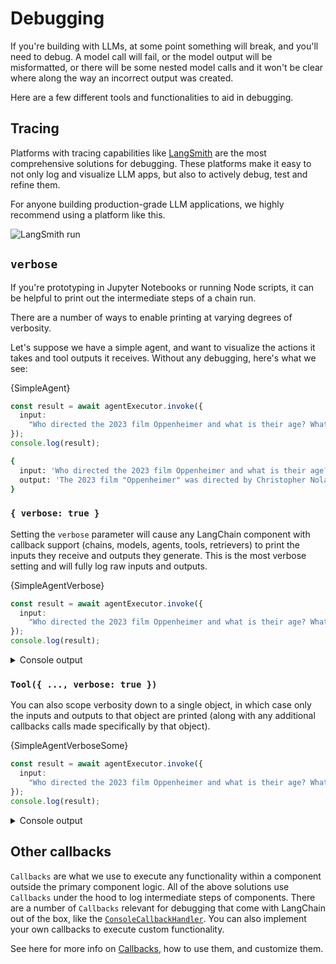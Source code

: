 # Debugging


If you're building with LLMs, at some point something will break, and you'll need to debug.
A model call will fail, or the model output will be misformatted, or there will be some nested model calls and it won't be clear where along the way an incorrect output was created.

Here are a few different tools and functionalities to aid in debugging.

## Tracing

Platforms with tracing capabilities like [LangSmith](https://docs.smith.langchain.com/) are the most comprehensive solutions for debugging.
These platforms make it easy to not only log and visualize LLM apps, but also to actively debug, test and refine them.

For anyone building production-grade LLM applications, we highly recommend using a platform like this.

![LangSmith run](../../_static/run_details.png)

## `verbose`

If you're prototyping in Jupyter Notebooks or running Node scripts, it can be helpful to print out the intermediate steps of a chain run.

There are a number of ways to enable printing at varying degrees of verbosity.

Let's suppose we have a simple agent, and want to visualize the actions it takes and tool outputs it receives. Without any debugging, here's what we see:


<CodeBlock language="typescript">{SimpleAgent}</CodeBlock>

```typescript
const result = await agentExecutor.invoke({
  input:
    "Who directed the 2023 film Oppenheimer and what is their age? What is their age in days (assume 365 days per year)?",
});
console.log(result);
```

```bash
{
  input: 'Who directed the 2023 film Oppenheimer and what is their age? What is their age in days (assume 365 days per year)?',
  output: 'The 2023 film "Oppenheimer" was directed by Christopher Nolan, who was born on July 30, 1970. As of 2023, Christopher Nolan is 52 years old. His age in days, assuming 365 days per year, is approximately 19,525 days.'
}
```

### `{ verbose: true }`

Setting the `verbose` parameter will cause any LangChain component with callback support (chains, models, agents, tools, retrievers) to print the inputs they receive and outputs they generate.
This is the most verbose setting and will fully log raw inputs and outputs.


<CodeBlock language="typescript">{SimpleAgentVerbose}</CodeBlock>

```typescript
const result = await agentExecutor.invoke({
  input:
    "Who directed the 2023 film Oppenheimer and what is their age? What is their age in days (assume 365 days per year)?",
});
console.log(result);
```

<details> 
  <summary>Console output</summary>

```bash
[chain/start] [1:chain:AgentExecutor] Entering Chain run with input: {
  "input": "Who directed the 2023 film Oppenheimer and what is their age? What is their age in days (assume 365 days per year)?"
}
[chain/start] [1:chain:AgentExecutor > 2:chain:RunnableAgent] Entering Chain run with input: {
  "input": "Who directed the 2023 film Oppenheimer and what is their age? What is their age in days (assume 365 days per year)?",
  "steps": []
}
[chain/start] [1:chain:AgentExecutor > 2:chain:RunnableAgent > 3:chain:RunnableMap] Entering Chain run with input: {
  "input": {
    "input": "Who directed the 2023 film Oppenheimer and what is their age? What is their age in days (assume 365 days per year)?",
    "steps": []
  }
}
[chain/start] [1:chain:AgentExecutor > 2:chain:RunnableAgent > 3:chain:RunnableMap > 4:chain:RunnableLambda] Entering Chain run with input: {
  "input": "Who directed the 2023 film Oppenheimer and what is their age? What is their age in days (assume 365 days per year)?",
  "steps": []
}
[chain/end] [1:chain:AgentExecutor > 2:chain:RunnableAgent > 3:chain:RunnableMap > 4:chain:RunnableLambda] [96ms] Exiting Chain run with output: {
  "output": []
}
[chain/end] [1:chain:AgentExecutor > 2:chain:RunnableAgent > 3:chain:RunnableMap] [280ms] Exiting Chain run with output: {
  "agent_scratchpad": []
}
[chain/start] [1:chain:AgentExecutor > 2:chain:RunnableAgent > 5:prompt:ChatPromptTemplate] Entering Chain run with input: {
  "input": "Who directed the 2023 film Oppenheimer and what is their age? What is their age in days (assume 365 days per year)?",
  "steps": [],
  "agent_scratchpad": []
}
[chain/end] [1:chain:AgentExecutor > 2:chain:RunnableAgent > 5:prompt:ChatPromptTemplate] [106ms] Exiting Chain run with output: {
  "lc": 1,
  "type": "constructor",
  "id": [
    "langchain_core",
    "prompt_values",
    "ChatPromptValue"
  ],
  "kwargs": {
    "messages": [
      {
        "lc": 1,
        "type": "constructor",
        "id": [
          "langchain_core",
          "messages",
          "SystemMessage"
        ],
        "kwargs": {
          "content": "You are a helpful assistant",
          "additional_kwargs": {}
        }
      },
      {
        "lc": 1,
        "type": "constructor",
        "id": [
          "langchain_core",
          "messages",
          "HumanMessage"
        ],
        "kwargs": {
          "content": "Who directed the 2023 film Oppenheimer and what is their age? What is their age in days (assume 365 days per year)?",
          "additional_kwargs": {}
        }
      }
    ]
  }
}
[llm/start] [1:chain:AgentExecutor > 2:chain:RunnableAgent > 6:llm:ChatOpenAI] Entering LLM run with input: {
  "messages": [
    [
      {
        "lc": 1,
        "type": "constructor",
        "id": [
          "langchain_core",
          "messages",
          "SystemMessage"
        ],
        "kwargs": {
          "content": "You are a helpful assistant",
          "additional_kwargs": {}
        }
      },
      {
        "lc": 1,
        "type": "constructor",
        "id": [
          "langchain_core",
          "messages",
          "HumanMessage"
        ],
        "kwargs": {
          "content": "Who directed the 2023 film Oppenheimer and what is their age? What is their age in days (assume 365 days per year)?",
          "additional_kwargs": {}
        }
      }
    ]
  ]
}
[llm/start] [1:llm:ChatOpenAI] Entering LLM run with input: {
  "messages": [
    [
      {
        "lc": 1,
        "type": "constructor",
        "id": [
          "langchain_core",
          "messages",
          "SystemMessage"
        ],
        "kwargs": {
          "content": "You are a helpful assistant",
          "additional_kwargs": {}
        }
      },
      {
        "lc": 1,
        "type": "constructor",
        "id": [
          "langchain_core",
          "messages",
          "HumanMessage"
        ],
        "kwargs": {
          "content": "Who directed the 2023 film Oppenheimer and what is their age? What is their age in days (assume 365 days per year)?",
          "additional_kwargs": {}
        }
      }
    ]
  ]
}
[llm/end] [1:chain:AgentExecutor > 2:chain:RunnableAgent > 6:llm:ChatOpenAI] [1.93s] Exiting LLM run with output: {
  "generations": [
    [
      {
        "text": "",
        "message": {
          "lc": 1,
          "type": "constructor",
          "id": [
            "langchain_core",
            "messages",
            "AIMessage"
          ],
          "kwargs": {
            "content": "",
            "additional_kwargs": {
              "tool_calls": [
                {
                  "id": "call_0zHsbXv2AEH9JbkdZ326nbf4",
                  "type": "function",
                  "function": {
                    "name": "tavily_search_results_json",
                    "arguments": "{\"input\":\"director of the 2023 film Oppenheimer\"}"
                  }
                }
              ]
            }
          }
        },
        "generationInfo": {
          "finish_reason": "tool_calls"
        }
      }
    ]
  ],
  "llmOutput": {
    "tokenUsage": {
      "completionTokens": 27,
      "promptTokens": 153,
      "totalTokens": 180
    }
  }
}
[llm/end] [1:llm:ChatOpenAI] [1.93s] Exiting LLM run with output: {
  "generations": [
    [
      {
        "text": "",
        "message": {
          "lc": 1,
          "type": "constructor",
          "id": [
            "langchain_core",
            "messages",
            "AIMessage"
          ],
          "kwargs": {
            "content": "",
            "additional_kwargs": {
              "tool_calls": [
                {
                  "id": "call_0zHsbXv2AEH9JbkdZ326nbf4",
                  "type": "function",
                  "function": {
                    "name": "tavily_search_results_json",
                    "arguments": "{\"input\":\"director of the 2023 film Oppenheimer\"}"
                  }
                }
              ]
            }
          }
        },
        "generationInfo": {
          "finish_reason": "tool_calls"
        }
      }
    ]
  ],
  "llmOutput": {
    "tokenUsage": {
      "completionTokens": 27,
      "promptTokens": 153,
      "totalTokens": 180
    }
  }
}
[chain/start] [1:chain:AgentExecutor > 2:chain:RunnableAgent > 7:parser:OpenAIToolsAgentOutputParser] Entering Chain run with input: {
  "lc": 1,
  "type": "constructor",
  "id": [
    "langchain_core",
    "messages",
    "AIMessage"
  ],
  "kwargs": {
    "content": "",
    "additional_kwargs": {
      "tool_calls": [
        {
          "id": "call_0zHsbXv2AEH9JbkdZ326nbf4",
          "type": "function",
          "function": {
            "name": "tavily_search_results_json",
            "arguments": "{\"input\":\"director of the 2023 film Oppenheimer\"}"
          }
        }
      ]
    }
  }
}
[chain/end] [1:chain:AgentExecutor > 2:chain:RunnableAgent > 7:parser:OpenAIToolsAgentOutputParser] [94ms] Exiting Chain run with output: {
  "output": [
    {
      "tool": "tavily_search_results_json",
      "toolInput": {
        "input": "director of the 2023 film Oppenheimer"
      },
      "toolCallId": "call_0zHsbXv2AEH9JbkdZ326nbf4",
      "log": "Invoking \"tavily_search_results_json\" with {\"input\":\"director of the 2023 film Oppenheimer\"}\n",
      "messageLog": [
        {
          "lc": 1,
          "type": "constructor",
          "id": [
            "langchain_core",
            "messages",
            "AIMessage"
          ],
          "kwargs": {
            "content": "",
            "additional_kwargs": {
              "tool_calls": [
                {
                  "id": "call_0zHsbXv2AEH9JbkdZ326nbf4",
                  "type": "function",
                  "function": {
                    "name": "tavily_search_results_json",
                    "arguments": "{\"input\":\"director of the 2023 film Oppenheimer\"}"
                  }
                }
              ]
            }
          }
        }
      ]
    }
  ]
}
[chain/end] [1:chain:AgentExecutor > 2:chain:RunnableAgent] [2.92s] Exiting Chain run with output: {
  "output": [
    {
      "tool": "tavily_search_results_json",
      "toolInput": {
        "input": "director of the 2023 film Oppenheimer"
      },
      "toolCallId": "call_0zHsbXv2AEH9JbkdZ326nbf4",
      "log": "Invoking \"tavily_search_results_json\" with {\"input\":\"director of the 2023 film Oppenheimer\"}\n",
      "messageLog": [
        {
          "lc": 1,
          "type": "constructor",
          "id": [
            "langchain_core",
            "messages",
            "AIMessage"
          ],
          "kwargs": {
            "content": "",
            "additional_kwargs": {
              "tool_calls": [
                {
                  "id": "call_0zHsbXv2AEH9JbkdZ326nbf4",
                  "type": "function",
                  "function": {
                    "name": "tavily_search_results_json",
                    "arguments": "{\"input\":\"director of the 2023 film Oppenheimer\"}"
                  }
                }
              ]
            }
          }
        }
      ]
    }
  ]
}
[agent/action] [1:chain:AgentExecutor] Agent selected action: {
  "tool": "tavily_search_results_json",
  "toolInput": {
    "input": "director of the 2023 film Oppenheimer"
  },
  "toolCallId": "call_0zHsbXv2AEH9JbkdZ326nbf4",
  "log": "Invoking \"tavily_search_results_json\" with {\"input\":\"director of the 2023 film Oppenheimer\"}\n",
  "messageLog": [
    {
      "lc": 1,
      "type": "constructor",
      "id": [
        "langchain_core",
        "messages",
        "AIMessage"
      ],
      "kwargs": {
        "content": "",
        "additional_kwargs": {
          "tool_calls": [
            {
              "id": "call_0zHsbXv2AEH9JbkdZ326nbf4",
              "type": "function",
              "function": {
                "name": "tavily_search_results_json",
                "arguments": "{\"input\":\"director of the 2023 film Oppenheimer\"}"
              }
            }
          ]
        }
      }
    }
  ]
}
[tool/start] [1:chain:AgentExecutor > 8:tool:TavilySearchResults] Entering Tool run with input: "director of the 2023 film Oppenheimer"
[tool/start] [1:tool:TavilySearchResults] Entering Tool run with input: "director of the 2023 film Oppenheimer"
[tool/end] [1:chain:AgentExecutor > 8:tool:TavilySearchResults] [2.15s] Exiting Tool run with output: "[{"title":"Christopher Nolan Wins Best Director Golden Globe for 'Oppenheimer'","url":"https://variety.com/2024/film/awards/christopher-nolan-golden-globes-best-director-oppenheimer-1235860547/","content":"\"Oppenheimer,\" the unlikiest of summer blockbusters, crushed expectations to become the third-highest grossing release of 2023 with $951 million worldwide. The movie, adapted from the Pulitzer ...","score":0.97379,"raw_content":null},{"title":"Oppenheimer (film) - Wikipedia","url":"https://en.wikipedia.org/wiki/Oppenheimer_(film)","content":"The film continued to hold well in the following weeks, making $32 million and $29.1 million in its fifth and sixth weekends.[174][175] As of September 10, 2023, the highest grossing territories were the United Kingdom ($72 million), Germany ($46.9 million), China ($46.8 million), France ($40.1 million) and Australia ($25.9 million).[176]\nCritical response\nThe film received critical acclaim.[a] Critics praised Oppenheimer primarily for its screenplay, the performances of the cast (particularly Murphy and Downey), and the visuals;[b] it was frequently cited as one of Nolan's best films,[191][192][183] and of 2023, although some criticism was aimed towards the writing of the female characters.[187] Hindustan Times reported that the film was also hailed as one of the best films of the 21st century.[193] He also chose to alternate between scenes in color and black-and-white to convey the story from both subjective and objective perspectives, respectively,[68] with most of Oppenheimer's view shown via the former, while the latter depicts a \"more objective view of his story from a different character's point of view\".[69][67] Wanting to make the film as subjective as possible, the production team decided to include visions of Oppenheimer's conceptions of the quantum world and waves of energy.[70] Nolan noted that Oppenheimer never publicly apologized for his role in the atomic bombings of Hiroshima and Nagasaki, but still desired to portray Oppenheimer as feeling genuine guilt for his actions, believing this to be accurate.[71]\nI think of any character I've dealt with, Oppenheimer is by far the most ambiguous and paradoxical. The production team was able to obtain government permission to film at White Sands Missile Range, but only at highly inconvenient hours, and therefore chose to film the scene elsewhere in the New Mexico desert.[2][95]\nThe production filmed the Trinity test scenes in Belen, New Mexico, with Murphy climbing a 100-foot steel tower, a replica of the original site used in the Manhattan Project, in rough weather.[2][95]\nA special set was built in which gasoline, propane, aluminum powder, and magnesium were used to create the explosive effect.[54] Although they used miniatures for the practical effect, the film's special effects supervisor Scott R. Fisher referred to them as \"big-atures\", since the special effects team had tried to build the models as physically large as possible. He felt that \"while our relationship with that [nuclear] fear has ebbed and flowed with time, the threat itself never actually went away\", and felt the 2022 Russian invasion of Ukraine had caused a resurgence of nuclear anxiety.[54] Nolan had also penned a script for a biopic of Howard Hughes approximately during the time of production of Martin Scorsese's The Aviator (2004), which had given him insight on how to write a script regarding a person's life.[53] Emily Blunt described the Oppenheimer script as \"emotional\" and resembling that of a thriller, while also remarking that Nolan had \"Trojan-Horsed a biopic into a thriller\".[72]\nCasting\nOppenheimer marks the sixth collaboration between Nolan and Murphy, and the first starring Murphy as the lead. [for Oppenheimer] in his approach to trying to deal with the consequences of what he'd been involved with\", while also underscoring that it is a \"huge shift in perception about the reality of Oppenheimer's perception\".[53] He wanted to execute a quick tonal shift after the atomic bombings of Hiroshima and Nagasaki, desiring to go from the \"highest triumphalism, the highest high, to the lowest low in the shortest amount of screen time possible\".[66] For the ending, Nolan chose to make it intentionally vague to be open to interpretation and refrained from being didactic or conveying specific messages in his work.","score":0.96785,"raw_content":null},{"title":"Oppenheimer (2023) - Full Cast & Crew - IMDb","url":"https://www.imdb.com/title/tt15398776/fullcredits/","content":"Ludwig Göransson Cinematography by Hoyte Van Hoytema ... director of photography Editing by Jennifer Lame Casting By John Papsidera ... (casting by) Production Design by Ruth De Jong Art Direction by Set Decoration by Costume Design by Ellen Mirojnick Makeup Department Production Management Second Unit Director or Assistant Director Art Department","score":0.94302,"raw_content":null},{"title":"'Oppenheimer' director Christopher Nolan honors Heath Ledger while ...","url":"https://www.cnn.com/2024/01/07/entertainment/christopher-nolan-heath-ledger-golden-globes/index.html","content":"Christopher Nolan won the best director Golden Globe award on Sunday for his 2023 film \"Oppenheimer,\" and he took the opportunity to honor the late Heath Ledger during his acceptance speech.","score":0.92034,"raw_content":null},{"title":"Oppenheimer (2023) - IMDb","url":"https://www.imdb.com/title/tt15398776/","content":"Oppenheimer: Directed by Christopher Nolan. With Cillian Murphy, Emily Blunt, Robert Downey Jr., Alden Ehrenreich. The story of American scientist J. Robert Oppenheimer and his role in the development of the atomic bomb.","score":0.91336,"raw_content":null}]"
[tool/end] [1:tool:TavilySearchResults] [2.15s] Exiting Tool run with output: "[{"title":"Christopher Nolan Wins Best Director Golden Globe for 'Oppenheimer'","url":"https://variety.com/2024/film/awards/christopher-nolan-golden-globes-best-director-oppenheimer-1235860547/","content":"\"Oppenheimer,\" the unlikiest of summer blockbusters, crushed expectations to become the third-highest grossing release of 2023 with $951 million worldwide. The movie, adapted from the Pulitzer ...","score":0.97379,"raw_content":null},{"title":"Oppenheimer (film) - Wikipedia","url":"https://en.wikipedia.org/wiki/Oppenheimer_(film)","content":"The film continued to hold well in the following weeks, making $32 million and $29.1 million in its fifth and sixth weekends.[174][175] As of September 10, 2023, the highest grossing territories were the United Kingdom ($72 million), Germany ($46.9 million), China ($46.8 million), France ($40.1 million) and Australia ($25.9 million).[176]\nCritical response\nThe film received critical acclaim.[a] Critics praised Oppenheimer primarily for its screenplay, the performances of the cast (particularly Murphy and Downey), and the visuals;[b] it was frequently cited as one of Nolan's best films,[191][192][183] and of 2023, although some criticism was aimed towards the writing of the female characters.[187] Hindustan Times reported that the film was also hailed as one of the best films of the 21st century.[193] He also chose to alternate between scenes in color and black-and-white to convey the story from both subjective and objective perspectives, respectively,[68] with most of Oppenheimer's view shown via the former, while the latter depicts a \"more objective view of his story from a different character's point of view\".[69][67] Wanting to make the film as subjective as possible, the production team decided to include visions of Oppenheimer's conceptions of the quantum world and waves of energy.[70] Nolan noted that Oppenheimer never publicly apologized for his role in the atomic bombings of Hiroshima and Nagasaki, but still desired to portray Oppenheimer as feeling genuine guilt for his actions, believing this to be accurate.[71]\nI think of any character I've dealt with, Oppenheimer is by far the most ambiguous and paradoxical. The production team was able to obtain government permission to film at White Sands Missile Range, but only at highly inconvenient hours, and therefore chose to film the scene elsewhere in the New Mexico desert.[2][95]\nThe production filmed the Trinity test scenes in Belen, New Mexico, with Murphy climbing a 100-foot steel tower, a replica of the original site used in the Manhattan Project, in rough weather.[2][95]\nA special set was built in which gasoline, propane, aluminum powder, and magnesium were used to create the explosive effect.[54] Although they used miniatures for the practical effect, the film's special effects supervisor Scott R. Fisher referred to them as \"big-atures\", since the special effects team had tried to build the models as physically large as possible. He felt that \"while our relationship with that [nuclear] fear has ebbed and flowed with time, the threat itself never actually went away\", and felt the 2022 Russian invasion of Ukraine had caused a resurgence of nuclear anxiety.[54] Nolan had also penned a script for a biopic of Howard Hughes approximately during the time of production of Martin Scorsese's The Aviator (2004), which had given him insight on how to write a script regarding a person's life.[53] Emily Blunt described the Oppenheimer script as \"emotional\" and resembling that of a thriller, while also remarking that Nolan had \"Trojan-Horsed a biopic into a thriller\".[72]\nCasting\nOppenheimer marks the sixth collaboration between Nolan and Murphy, and the first starring Murphy as the lead. [for Oppenheimer] in his approach to trying to deal with the consequences of what he'd been involved with\", while also underscoring that it is a \"huge shift in perception about the reality of Oppenheimer's perception\".[53] He wanted to execute a quick tonal shift after the atomic bombings of Hiroshima and Nagasaki, desiring to go from the \"highest triumphalism, the highest high, to the lowest low in the shortest amount of screen time possible\".[66] For the ending, Nolan chose to make it intentionally vague to be open to interpretation and refrained from being didactic or conveying specific messages in his work.","score":0.96785,"raw_content":null},{"title":"Oppenheimer (2023) - Full Cast & Crew - IMDb","url":"https://www.imdb.com/title/tt15398776/fullcredits/","content":"Ludwig Göransson Cinematography by Hoyte Van Hoytema ... director of photography Editing by Jennifer Lame Casting By John Papsidera ... (casting by) Production Design by Ruth De Jong Art Direction by Set Decoration by Costume Design by Ellen Mirojnick Makeup Department Production Management Second Unit Director or Assistant Director Art Department","score":0.94302,"raw_content":null},{"title":"'Oppenheimer' director Christopher Nolan honors Heath Ledger while ...","url":"https://www.cnn.com/2024/01/07/entertainment/christopher-nolan-heath-ledger-golden-globes/index.html","content":"Christopher Nolan won the best director Golden Globe award on Sunday for his 2023 film \"Oppenheimer,\" and he took the opportunity to honor the late Heath Ledger during his acceptance speech.","score":0.92034,"raw_content":null},{"title":"Oppenheimer (2023) - IMDb","url":"https://www.imdb.com/title/tt15398776/","content":"Oppenheimer: Directed by Christopher Nolan. With Cillian Murphy, Emily Blunt, Robert Downey Jr., Alden Ehrenreich. The story of American scientist J. Robert Oppenheimer and his role in the development of the atomic bomb.","score":0.91336,"raw_content":null}]"
[chain/start] [1:chain:AgentExecutor > 9:chain:RunnableAgent] Entering Chain run with input: {
  "input": "Who directed the 2023 film Oppenheimer and what is their age? What is their age in days (assume 365 days per year)?",
  "steps": [
    {
      "action": {
        "tool": "tavily_search_results_json",
        "toolInput": {
          "input": "director of the 2023 film Oppenheimer"
        },
        "toolCallId": "call_0zHsbXv2AEH9JbkdZ326nbf4",
        "log": "Invoking \"tavily_search_results_json\" with {\"input\":\"director of the 2023 film Oppenheimer\"}\n",
        "messageLog": [
          {
            "lc": 1,
            "type": "constructor",
            "id": [
              "langchain_core",
              "messages",
              "AIMessage"
            ],
            "kwargs": {
              "content": "",
              "additional_kwargs": {
                "tool_calls": [
                  {
                    "id": "call_0zHsbXv2AEH9JbkdZ326nbf4",
                    "type": "function",
                    "function": {
                      "name": "tavily_search_results_json",
                      "arguments": "{\"input\":\"director of the 2023 film Oppenheimer\"}"
                    }
                  }
                ]
              }
            }
          }
        ]
      },
      "observation": "[{\"title\":\"Christopher Nolan Wins Best Director Golden Globe for 'Oppenheimer'\",\"url\":\"https://variety.com/2024/film/awards/christopher-nolan-golden-globes-best-director-oppenheimer-1235860547/\",\"content\":\"\\\"Oppenheimer,\\\" the unlikiest of summer blockbusters, crushed expectations to become the third-highest grossing release of 2023 with $951 million worldwide. The movie, adapted from the Pulitzer ...\",\"score\":0.97379,\"raw_content\":null},{\"title\":\"Oppenheimer (film) - Wikipedia\",\"url\":\"https://en.wikipedia.org/wiki/Oppenheimer_(film)\",\"content\":\"The film continued to hold well in the following weeks, making $32 million and $29.1 million in its fifth and sixth weekends.[174][175] As of September 10, 2023, the highest grossing territories were the United Kingdom ($72 million), Germany ($46.9 million), China ($46.8 million), France ($40.1 million) and Australia ($25.9 million).[176]\\nCritical response\\nThe film received critical acclaim.[a] Critics praised Oppenheimer primarily for its screenplay, the performances of the cast (particularly Murphy and Downey), and the visuals;[b] it was frequently cited as one of Nolan's best films,[191][192][183] and of 2023, although some criticism was aimed towards the writing of the female characters.[187] Hindustan Times reported that the film was also hailed as one of the best films of the 21st century.[193] He also chose to alternate between scenes in color and black-and-white to convey the story from both subjective and objective perspectives, respectively,[68] with most of Oppenheimer's view shown via the former, while the latter depicts a \\\"more objective view of his story from a different character's point of view\\\".[69][67] Wanting to make the film as subjective as possible, the production team decided to include visions of Oppenheimer's conceptions of the quantum world and waves of energy.[70] Nolan noted that Oppenheimer never publicly apologized for his role in the atomic bombings of Hiroshima and Nagasaki, but still desired to portray Oppenheimer as feeling genuine guilt for his actions, believing this to be accurate.[71]\\nI think of any character I've dealt with, Oppenheimer is by far the most ambiguous and paradoxical. The production team was able to obtain government permission to film at White Sands Missile Range, but only at highly inconvenient hours, and therefore chose to film the scene elsewhere in the New Mexico desert.[2][95]\\nThe production filmed the Trinity test scenes in Belen, New Mexico, with Murphy climbing a 100-foot steel tower, a replica of the original site used in the Manhattan Project, in rough weather.[2][95]\\nA special set was built in which gasoline, propane, aluminum powder, and magnesium were used to create the explosive effect.[54] Although they used miniatures for the practical effect, the film's special effects supervisor Scott R. Fisher referred to them as \\\"big-atures\\\", since the special effects team had tried to build the models as physically large as possible. He felt that \\\"while our relationship with that [nuclear] fear has ebbed and flowed with time, the threat itself never actually went away\\\", and felt the 2022 Russian invasion of Ukraine had caused a resurgence of nuclear anxiety.[54] Nolan had also penned a script for a biopic of Howard Hughes approximately during the time of production of Martin Scorsese's The Aviator (2004), which had given him insight on how to write a script regarding a person's life.[53] Emily Blunt described the Oppenheimer script as \\\"emotional\\\" and resembling that of a thriller, while also remarking that Nolan had \\\"Trojan-Horsed a biopic into a thriller\\\".[72]\\nCasting\\nOppenheimer marks the sixth collaboration between Nolan and Murphy, and the first starring Murphy as the lead. [for Oppenheimer] in his approach to trying to deal with the consequences of what he'd been involved with\\\", while also underscoring that it is a \\\"huge shift in perception about the reality of Oppenheimer's perception\\\".[53] He wanted to execute a quick tonal shift after the atomic bombings of Hiroshima and Nagasaki, desiring to go from the \\\"highest triumphalism, the highest high, to the lowest low in the shortest amount of screen time possible\\\".[66] For the ending, Nolan chose to make it intentionally vague to be open to interpretation and refrained from being didactic or conveying specific messages in his work.\",\"score\":0.96785,\"raw_content\":null},{\"title\":\"Oppenheimer (2023) - Full Cast & Crew - IMDb\",\"url\":\"https://www.imdb.com/title/tt15398776/fullcredits/\",\"content\":\"Ludwig Göransson Cinematography by Hoyte Van Hoytema ... director of photography Editing by Jennifer Lame Casting By John Papsidera ... (casting by) Production Design by Ruth De Jong Art Direction by Set Decoration by Costume Design by Ellen Mirojnick Makeup Department Production Management Second Unit Director or Assistant Director Art Department\",\"score\":0.94302,\"raw_content\":null},{\"title\":\"'Oppenheimer' director Christopher Nolan honors Heath Ledger while ...\",\"url\":\"https://www.cnn.com/2024/01/07/entertainment/christopher-nolan-heath-ledger-golden-globes/index.html\",\"content\":\"Christopher Nolan won the best director Golden Globe award on Sunday for his 2023 film \\\"Oppenheimer,\\\" and he took the opportunity to honor the late Heath Ledger during his acceptance speech.\",\"score\":0.92034,\"raw_content\":null},{\"title\":\"Oppenheimer (2023) - IMDb\",\"url\":\"https://www.imdb.com/title/tt15398776/\",\"content\":\"Oppenheimer: Directed by Christopher Nolan. With Cillian Murphy, Emily Blunt, Robert Downey Jr., Alden Ehrenreich. The story of American scientist J. Robert Oppenheimer and his role in the development of the atomic bomb.\",\"score\":0.91336,\"raw_content\":null}]"
    }
  ]
}
[chain/start] [1:chain:AgentExecutor > 9:chain:RunnableAgent > 10:chain:RunnableMap] Entering Chain run with input: {
  "input": {
    "input": "Who directed the 2023 film Oppenheimer and what is their age? What is their age in days (assume 365 days per year)?",
    "steps": [
      {
        "action": {
          "tool": "tavily_search_results_json",
          "toolInput": {
            "input": "director of the 2023 film Oppenheimer"
          },
          "toolCallId": "call_0zHsbXv2AEH9JbkdZ326nbf4",
          "log": "Invoking \"tavily_search_results_json\" with {\"input\":\"director of the 2023 film Oppenheimer\"}\n",
          "messageLog": [
            {
              "lc": 1,
              "type": "constructor",
              "id": [
                "langchain_core",
                "messages",
                "AIMessage"
              ],
              "kwargs": {
                "content": "",
                "additional_kwargs": {
                  "tool_calls": [
                    {
                      "id": "call_0zHsbXv2AEH9JbkdZ326nbf4",
                      "type": "function",
                      "function": {
                        "name": "tavily_search_results_json",
                        "arguments": "{\"input\":\"director of the 2023 film Oppenheimer\"}"
                      }
                    }
                  ]
                }
              }
            }
          ]
        },
        "observation": "[{\"title\":\"Christopher Nolan Wins Best Director Golden Globe for 'Oppenheimer'\",\"url\":\"https://variety.com/2024/film/awards/christopher-nolan-golden-globes-best-director-oppenheimer-1235860547/\",\"content\":\"\\\"Oppenheimer,\\\" the unlikiest of summer blockbusters, crushed expectations to become the third-highest grossing release of 2023 with $951 million worldwide. The movie, adapted from the Pulitzer ...\",\"score\":0.97379,\"raw_content\":null},{\"title\":\"Oppenheimer (film) - Wikipedia\",\"url\":\"https://en.wikipedia.org/wiki/Oppenheimer_(film)\",\"content\":\"The film continued to hold well in the following weeks, making $32 million and $29.1 million in its fifth and sixth weekends.[174][175] As of September 10, 2023, the highest grossing territories were the United Kingdom ($72 million), Germany ($46.9 million), China ($46.8 million), France ($40.1 million) and Australia ($25.9 million).[176]\\nCritical response\\nThe film received critical acclaim.[a] Critics praised Oppenheimer primarily for its screenplay, the performances of the cast (particularly Murphy and Downey), and the visuals;[b] it was frequently cited as one of Nolan's best films,[191][192][183] and of 2023, although some criticism was aimed towards the writing of the female characters.[187] Hindustan Times reported that the film was also hailed as one of the best films of the 21st century.[193] He also chose to alternate between scenes in color and black-and-white to convey the story from both subjective and objective perspectives, respectively,[68] with most of Oppenheimer's view shown via the former, while the latter depicts a \\\"more objective view of his story from a different character's point of view\\\".[69][67] Wanting to make the film as subjective as possible, the production team decided to include visions of Oppenheimer's conceptions of the quantum world and waves of energy.[70] Nolan noted that Oppenheimer never publicly apologized for his role in the atomic bombings of Hiroshima and Nagasaki, but still desired to portray Oppenheimer as feeling genuine guilt for his actions, believing this to be accurate.[71]\\nI think of any character I've dealt with, Oppenheimer is by far the most ambiguous and paradoxical. The production team was able to obtain government permission to film at White Sands Missile Range, but only at highly inconvenient hours, and therefore chose to film the scene elsewhere in the New Mexico desert.[2][95]\\nThe production filmed the Trinity test scenes in Belen, New Mexico, with Murphy climbing a 100-foot steel tower, a replica of the original site used in the Manhattan Project, in rough weather.[2][95]\\nA special set was built in which gasoline, propane, aluminum powder, and magnesium were used to create the explosive effect.[54] Although they used miniatures for the practical effect, the film's special effects supervisor Scott R. Fisher referred to them as \\\"big-atures\\\", since the special effects team had tried to build the models as physically large as possible. He felt that \\\"while our relationship with that [nuclear] fear has ebbed and flowed with time, the threat itself never actually went away\\\", and felt the 2022 Russian invasion of Ukraine had caused a resurgence of nuclear anxiety.[54] Nolan had also penned a script for a biopic of Howard Hughes approximately during the time of production of Martin Scorsese's The Aviator (2004), which had given him insight on how to write a script regarding a person's life.[53] Emily Blunt described the Oppenheimer script as \\\"emotional\\\" and resembling that of a thriller, while also remarking that Nolan had \\\"Trojan-Horsed a biopic into a thriller\\\".[72]\\nCasting\\nOppenheimer marks the sixth collaboration between Nolan and Murphy, and the first starring Murphy as the lead. [for Oppenheimer] in his approach to trying to deal with the consequences of what he'd been involved with\\\", while also underscoring that it is a \\\"huge shift in perception about the reality of Oppenheimer's perception\\\".[53] He wanted to execute a quick tonal shift after the atomic bombings of Hiroshima and Nagasaki, desiring to go from the \\\"highest triumphalism, the highest high, to the lowest low in the shortest amount of screen time possible\\\".[66] For the ending, Nolan chose to make it intentionally vague to be open to interpretation and refrained from being didactic or conveying specific messages in his work.\",\"score\":0.96785,\"raw_content\":null},{\"title\":\"Oppenheimer (2023) - Full Cast & Crew - IMDb\",\"url\":\"https://www.imdb.com/title/tt15398776/fullcredits/\",\"content\":\"Ludwig Göransson Cinematography by Hoyte Van Hoytema ... director of photography Editing by Jennifer Lame Casting By John Papsidera ... (casting by) Production Design by Ruth De Jong Art Direction by Set Decoration by Costume Design by Ellen Mirojnick Makeup Department Production Management Second Unit Director or Assistant Director Art Department\",\"score\":0.94302,\"raw_content\":null},{\"title\":\"'Oppenheimer' director Christopher Nolan honors Heath Ledger while ...\",\"url\":\"https://www.cnn.com/2024/01/07/entertainment/christopher-nolan-heath-ledger-golden-globes/index.html\",\"content\":\"Christopher Nolan won the best director Golden Globe award on Sunday for his 2023 film \\\"Oppenheimer,\\\" and he took the opportunity to honor the late Heath Ledger during his acceptance speech.\",\"score\":0.92034,\"raw_content\":null},{\"title\":\"Oppenheimer (2023) - IMDb\",\"url\":\"https://www.imdb.com/title/tt15398776/\",\"content\":\"Oppenheimer: Directed by Christopher Nolan. With Cillian Murphy, Emily Blunt, Robert Downey Jr., Alden Ehrenreich. The story of American scientist J. Robert Oppenheimer and his role in the development of the atomic bomb.\",\"score\":0.91336,\"raw_content\":null}]"
      }
    ]
  }
}
[chain/start] [1:chain:AgentExecutor > 9:chain:RunnableAgent > 10:chain:RunnableMap > 11:chain:RunnableLambda] Entering Chain run with input: {
  "input": "Who directed the 2023 film Oppenheimer and what is their age? What is their age in days (assume 365 days per year)?",
  "steps": [
    {
      "action": {
        "tool": "tavily_search_results_json",
        "toolInput": {
          "input": "director of the 2023 film Oppenheimer"
        },
        "toolCallId": "call_0zHsbXv2AEH9JbkdZ326nbf4",
        "log": "Invoking \"tavily_search_results_json\" with {\"input\":\"director of the 2023 film Oppenheimer\"}\n",
        "messageLog": [
          {
            "lc": 1,
            "type": "constructor",
            "id": [
              "langchain_core",
              "messages",
              "AIMessage"
            ],
            "kwargs": {
              "content": "",
              "additional_kwargs": {
                "tool_calls": [
                  {
                    "id": "call_0zHsbXv2AEH9JbkdZ326nbf4",
                    "type": "function",
                    "function": {
                      "name": "tavily_search_results_json",
                      "arguments": "{\"input\":\"director of the 2023 film Oppenheimer\"}"
                    }
                  }
                ]
              }
            }
          }
        ]
      },
      "observation": "[{\"title\":\"Christopher Nolan Wins Best Director Golden Globe for 'Oppenheimer'\",\"url\":\"https://variety.com/2024/film/awards/christopher-nolan-golden-globes-best-director-oppenheimer-1235860547/\",\"content\":\"\\\"Oppenheimer,\\\" the unlikiest of summer blockbusters, crushed expectations to become the third-highest grossing release of 2023 with $951 million worldwide. The movie, adapted from the Pulitzer ...\",\"score\":0.97379,\"raw_content\":null},{\"title\":\"Oppenheimer (film) - Wikipedia\",\"url\":\"https://en.wikipedia.org/wiki/Oppenheimer_(film)\",\"content\":\"The film continued to hold well in the following weeks, making $32 million and $29.1 million in its fifth and sixth weekends.[174][175] As of September 10, 2023, the highest grossing territories were the United Kingdom ($72 million), Germany ($46.9 million), China ($46.8 million), France ($40.1 million) and Australia ($25.9 million).[176]\\nCritical response\\nThe film received critical acclaim.[a] Critics praised Oppenheimer primarily for its screenplay, the performances of the cast (particularly Murphy and Downey), and the visuals;[b] it was frequently cited as one of Nolan's best films,[191][192][183] and of 2023, although some criticism was aimed towards the writing of the female characters.[187] Hindustan Times reported that the film was also hailed as one of the best films of the 21st century.[193] He also chose to alternate between scenes in color and black-and-white to convey the story from both subjective and objective perspectives, respectively,[68] with most of Oppenheimer's view shown via the former, while the latter depicts a \\\"more objective view of his story from a different character's point of view\\\".[69][67] Wanting to make the film as subjective as possible, the production team decided to include visions of Oppenheimer's conceptions of the quantum world and waves of energy.[70] Nolan noted that Oppenheimer never publicly apologized for his role in the atomic bombings of Hiroshima and Nagasaki, but still desired to portray Oppenheimer as feeling genuine guilt for his actions, believing this to be accurate.[71]\\nI think of any character I've dealt with, Oppenheimer is by far the most ambiguous and paradoxical. The production team was able to obtain government permission to film at White Sands Missile Range, but only at highly inconvenient hours, and therefore chose to film the scene elsewhere in the New Mexico desert.[2][95]\\nThe production filmed the Trinity test scenes in Belen, New Mexico, with Murphy climbing a 100-foot steel tower, a replica of the original site used in the Manhattan Project, in rough weather.[2][95]\\nA special set was built in which gasoline, propane, aluminum powder, and magnesium were used to create the explosive effect.[54] Although they used miniatures for the practical effect, the film's special effects supervisor Scott R. Fisher referred to them as \\\"big-atures\\\", since the special effects team had tried to build the models as physically large as possible. He felt that \\\"while our relationship with that [nuclear] fear has ebbed and flowed with time, the threat itself never actually went away\\\", and felt the 2022 Russian invasion of Ukraine had caused a resurgence of nuclear anxiety.[54] Nolan had also penned a script for a biopic of Howard Hughes approximately during the time of production of Martin Scorsese's The Aviator (2004), which had given him insight on how to write a script regarding a person's life.[53] Emily Blunt described the Oppenheimer script as \\\"emotional\\\" and resembling that of a thriller, while also remarking that Nolan had \\\"Trojan-Horsed a biopic into a thriller\\\".[72]\\nCasting\\nOppenheimer marks the sixth collaboration between Nolan and Murphy, and the first starring Murphy as the lead. [for Oppenheimer] in his approach to trying to deal with the consequences of what he'd been involved with\\\", while also underscoring that it is a \\\"huge shift in perception about the reality of Oppenheimer's perception\\\".[53] He wanted to execute a quick tonal shift after the atomic bombings of Hiroshima and Nagasaki, desiring to go from the \\\"highest triumphalism, the highest high, to the lowest low in the shortest amount of screen time possible\\\".[66] For the ending, Nolan chose to make it intentionally vague to be open to interpretation and refrained from being didactic or conveying specific messages in his work.\",\"score\":0.96785,\"raw_content\":null},{\"title\":\"Oppenheimer (2023) - Full Cast & Crew - IMDb\",\"url\":\"https://www.imdb.com/title/tt15398776/fullcredits/\",\"content\":\"Ludwig Göransson Cinematography by Hoyte Van Hoytema ... director of photography Editing by Jennifer Lame Casting By John Papsidera ... (casting by) Production Design by Ruth De Jong Art Direction by Set Decoration by Costume Design by Ellen Mirojnick Makeup Department Production Management Second Unit Director or Assistant Director Art Department\",\"score\":0.94302,\"raw_content\":null},{\"title\":\"'Oppenheimer' director Christopher Nolan honors Heath Ledger while ...\",\"url\":\"https://www.cnn.com/2024/01/07/entertainment/christopher-nolan-heath-ledger-golden-globes/index.html\",\"content\":\"Christopher Nolan won the best director Golden Globe award on Sunday for his 2023 film \\\"Oppenheimer,\\\" and he took the opportunity to honor the late Heath Ledger during his acceptance speech.\",\"score\":0.92034,\"raw_content\":null},{\"title\":\"Oppenheimer (2023) - IMDb\",\"url\":\"https://www.imdb.com/title/tt15398776/\",\"content\":\"Oppenheimer: Directed by Christopher Nolan. With Cillian Murphy, Emily Blunt, Robert Downey Jr., Alden Ehrenreich. The story of American scientist J. Robert Oppenheimer and his role in the development of the atomic bomb.\",\"score\":0.91336,\"raw_content\":null}]"
    }
  ]
}
[chain/end] [1:chain:AgentExecutor > 9:chain:RunnableAgent > 10:chain:RunnableMap > 11:chain:RunnableLambda] [111ms] Exiting Chain run with output: {
  "output": [
    {
      "lc": 1,
      "type": "constructor",
      "id": [
        "langchain_core",
        "messages",
        "AIMessage"
      ],
      "kwargs": {
        "content": "",
        "additional_kwargs": {
          "tool_calls": [
            {
              "id": "call_0zHsbXv2AEH9JbkdZ326nbf4",
              "type": "function",
              "function": {
                "name": "tavily_search_results_json",
                "arguments": "{\"input\":\"director of the 2023 film Oppenheimer\"}"
              }
            }
          ]
        }
      }
    },
    {
      "lc": 1,
      "type": "constructor",
      "id": [
        "langchain_core",
        "messages",
        "ToolMessage"
      ],
      "kwargs": {
        "content": "[{\"title\":\"Christopher Nolan Wins Best Director Golden Globe for 'Oppenheimer'\",\"url\":\"https://variety.com/2024/film/awards/christopher-nolan-golden-globes-best-director-oppenheimer-1235860547/\",\"content\":\"\\\"Oppenheimer,\\\" the unlikiest of summer blockbusters, crushed expectations to become the third-highest grossing release of 2023 with $951 million worldwide. The movie, adapted from the Pulitzer ...\",\"score\":0.97379,\"raw_content\":null},{\"title\":\"Oppenheimer (film) - Wikipedia\",\"url\":\"https://en.wikipedia.org/wiki/Oppenheimer_(film)\",\"content\":\"The film continued to hold well in the following weeks, making $32 million and $29.1 million in its fifth and sixth weekends.[174][175] As of September 10, 2023, the highest grossing territories were the United Kingdom ($72 million), Germany ($46.9 million), China ($46.8 million), France ($40.1 million) and Australia ($25.9 million).[176]\\nCritical response\\nThe film received critical acclaim.[a] Critics praised Oppenheimer primarily for its screenplay, the performances of the cast (particularly Murphy and Downey), and the visuals;[b] it was frequently cited as one of Nolan's best films,[191][192][183] and of 2023, although some criticism was aimed towards the writing of the female characters.[187] Hindustan Times reported that the film was also hailed as one of the best films of the 21st century.[193] He also chose to alternate between scenes in color and black-and-white to convey the story from both subjective and objective perspectives, respectively,[68] with most of Oppenheimer's view shown via the former, while the latter depicts a \\\"more objective view of his story from a different character's point of view\\\".[69][67] Wanting to make the film as subjective as possible, the production team decided to include visions of Oppenheimer's conceptions of the quantum world and waves of energy.[70] Nolan noted that Oppenheimer never publicly apologized for his role in the atomic bombings of Hiroshima and Nagasaki, but still desired to portray Oppenheimer as feeling genuine guilt for his actions, believing this to be accurate.[71]\\nI think of any character I've dealt with, Oppenheimer is by far the most ambiguous and paradoxical. The production team was able to obtain government permission to film at White Sands Missile Range, but only at highly inconvenient hours, and therefore chose to film the scene elsewhere in the New Mexico desert.[2][95]\\nThe production filmed the Trinity test scenes in Belen, New Mexico, with Murphy climbing a 100-foot steel tower, a replica of the original site used in the Manhattan Project, in rough weather.[2][95]\\nA special set was built in which gasoline, propane, aluminum powder, and magnesium were used to create the explosive effect.[54] Although they used miniatures for the practical effect, the film's special effects supervisor Scott R. Fisher referred to them as \\\"big-atures\\\", since the special effects team had tried to build the models as physically large as possible. He felt that \\\"while our relationship with that [nuclear] fear has ebbed and flowed with time, the threat itself never actually went away\\\", and felt the 2022 Russian invasion of Ukraine had caused a resurgence of nuclear anxiety.[54] Nolan had also penned a script for a biopic of Howard Hughes approximately during the time of production of Martin Scorsese's The Aviator (2004), which had given him insight on how to write a script regarding a person's life.[53] Emily Blunt described the Oppenheimer script as \\\"emotional\\\" and resembling that of a thriller, while also remarking that Nolan had \\\"Trojan-Horsed a biopic into a thriller\\\".[72]\\nCasting\\nOppenheimer marks the sixth collaboration between Nolan and Murphy, and the first starring Murphy as the lead. [for Oppenheimer] in his approach to trying to deal with the consequences of what he'd been involved with\\\", while also underscoring that it is a \\\"huge shift in perception about the reality of Oppenheimer's perception\\\".[53] He wanted to execute a quick tonal shift after the atomic bombings of Hiroshima and Nagasaki, desiring to go from the \\\"highest triumphalism, the highest high, to the lowest low in the shortest amount of screen time possible\\\".[66] For the ending, Nolan chose to make it intentionally vague to be open to interpretation and refrained from being didactic or conveying specific messages in his work.\",\"score\":0.96785,\"raw_content\":null},{\"title\":\"Oppenheimer (2023) - Full Cast & Crew - IMDb\",\"url\":\"https://www.imdb.com/title/tt15398776/fullcredits/\",\"content\":\"Ludwig Göransson Cinematography by Hoyte Van Hoytema ... director of photography Editing by Jennifer Lame Casting By John Papsidera ... (casting by) Production Design by Ruth De Jong Art Direction by Set Decoration by Costume Design by Ellen Mirojnick Makeup Department Production Management Second Unit Director or Assistant Director Art Department\",\"score\":0.94302,\"raw_content\":null},{\"title\":\"'Oppenheimer' director Christopher Nolan honors Heath Ledger while ...\",\"url\":\"https://www.cnn.com/2024/01/07/entertainment/christopher-nolan-heath-ledger-golden-globes/index.html\",\"content\":\"Christopher Nolan won the best director Golden Globe award on Sunday for his 2023 film \\\"Oppenheimer,\\\" and he took the opportunity to honor the late Heath Ledger during his acceptance speech.\",\"score\":0.92034,\"raw_content\":null},{\"title\":\"Oppenheimer (2023) - IMDb\",\"url\":\"https://www.imdb.com/title/tt15398776/\",\"content\":\"Oppenheimer: Directed by Christopher Nolan. With Cillian Murphy, Emily Blunt, Robert Downey Jr., Alden Ehrenreich. The story of American scientist J. Robert Oppenheimer and his role in the development of the atomic bomb.\",\"score\":0.91336,\"raw_content\":null}]",
        "tool_call_id": "call_0zHsbXv2AEH9JbkdZ326nbf4",
        "additional_kwargs": {}
      }
    }
  ]
}
[chain/end] [1:chain:AgentExecutor > 9:chain:RunnableAgent > 10:chain:RunnableMap] [339ms] Exiting Chain run with output: {
  "agent_scratchpad": [
    {
      "lc": 1,
      "type": "constructor",
      "id": [
        "langchain_core",
        "messages",
        "AIMessage"
      ],
      "kwargs": {
        "content": "",
        "additional_kwargs": {
          "tool_calls": [
            {
              "id": "call_0zHsbXv2AEH9JbkdZ326nbf4",
              "type": "function",
              "function": {
                "name": "tavily_search_results_json",
                "arguments": "{\"input\":\"director of the 2023 film Oppenheimer\"}"
              }
            }
          ]
        }
      }
    },
    {
      "lc": 1,
      "type": "constructor",
      "id": [
        "langchain_core",
        "messages",
        "ToolMessage"
      ],
      "kwargs": {
        "content": "[{\"title\":\"Christopher Nolan Wins Best Director Golden Globe for 'Oppenheimer'\",\"url\":\"https://variety.com/2024/film/awards/christopher-nolan-golden-globes-best-director-oppenheimer-1235860547/\",\"content\":\"\\\"Oppenheimer,\\\" the unlikiest of summer blockbusters, crushed expectations to become the third-highest grossing release of 2023 with $951 million worldwide. The movie, adapted from the Pulitzer ...\",\"score\":0.97379,\"raw_content\":null},{\"title\":\"Oppenheimer (film) - Wikipedia\",\"url\":\"https://en.wikipedia.org/wiki/Oppenheimer_(film)\",\"content\":\"The film continued to hold well in the following weeks, making $32 million and $29.1 million in its fifth and sixth weekends.[174][175] As of September 10, 2023, the highest grossing territories were the United Kingdom ($72 million), Germany ($46.9 million), China ($46.8 million), France ($40.1 million) and Australia ($25.9 million).[176]\\nCritical response\\nThe film received critical acclaim.[a] Critics praised Oppenheimer primarily for its screenplay, the performances of the cast (particularly Murphy and Downey), and the visuals;[b] it was frequently cited as one of Nolan's best films,[191][192][183] and of 2023, although some criticism was aimed towards the writing of the female characters.[187] Hindustan Times reported that the film was also hailed as one of the best films of the 21st century.[193] He also chose to alternate between scenes in color and black-and-white to convey the story from both subjective and objective perspectives, respectively,[68] with most of Oppenheimer's view shown via the former, while the latter depicts a \\\"more objective view of his story from a different character's point of view\\\".[69][67] Wanting to make the film as subjective as possible, the production team decided to include visions of Oppenheimer's conceptions of the quantum world and waves of energy.[70] Nolan noted that Oppenheimer never publicly apologized for his role in the atomic bombings of Hiroshima and Nagasaki, but still desired to portray Oppenheimer as feeling genuine guilt for his actions, believing this to be accurate.[71]\\nI think of any character I've dealt with, Oppenheimer is by far the most ambiguous and paradoxical. The production team was able to obtain government permission to film at White Sands Missile Range, but only at highly inconvenient hours, and therefore chose to film the scene elsewhere in the New Mexico desert.[2][95]\\nThe production filmed the Trinity test scenes in Belen, New Mexico, with Murphy climbing a 100-foot steel tower, a replica of the original site used in the Manhattan Project, in rough weather.[2][95]\\nA special set was built in which gasoline, propane, aluminum powder, and magnesium were used to create the explosive effect.[54] Although they used miniatures for the practical effect, the film's special effects supervisor Scott R. Fisher referred to them as \\\"big-atures\\\", since the special effects team had tried to build the models as physically large as possible. He felt that \\\"while our relationship with that [nuclear] fear has ebbed and flowed with time, the threat itself never actually went away\\\", and felt the 2022 Russian invasion of Ukraine had caused a resurgence of nuclear anxiety.[54] Nolan had also penned a script for a biopic of Howard Hughes approximately during the time of production of Martin Scorsese's The Aviator (2004), which had given him insight on how to write a script regarding a person's life.[53] Emily Blunt described the Oppenheimer script as \\\"emotional\\\" and resembling that of a thriller, while also remarking that Nolan had \\\"Trojan-Horsed a biopic into a thriller\\\".[72]\\nCasting\\nOppenheimer marks the sixth collaboration between Nolan and Murphy, and the first starring Murphy as the lead. [for Oppenheimer] in his approach to trying to deal with the consequences of what he'd been involved with\\\", while also underscoring that it is a \\\"huge shift in perception about the reality of Oppenheimer's perception\\\".[53] He wanted to execute a quick tonal shift after the atomic bombings of Hiroshima and Nagasaki, desiring to go from the \\\"highest triumphalism, the highest high, to the lowest low in the shortest amount of screen time possible\\\".[66] For the ending, Nolan chose to make it intentionally vague to be open to interpretation and refrained from being didactic or conveying specific messages in his work.\",\"score\":0.96785,\"raw_content\":null},{\"title\":\"Oppenheimer (2023) - Full Cast & Crew - IMDb\",\"url\":\"https://www.imdb.com/title/tt15398776/fullcredits/\",\"content\":\"Ludwig Göransson Cinematography by Hoyte Van Hoytema ... director of photography Editing by Jennifer Lame Casting By John Papsidera ... (casting by) Production Design by Ruth De Jong Art Direction by Set Decoration by Costume Design by Ellen Mirojnick Makeup Department Production Management Second Unit Director or Assistant Director Art Department\",\"score\":0.94302,\"raw_content\":null},{\"title\":\"'Oppenheimer' director Christopher Nolan honors Heath Ledger while ...\",\"url\":\"https://www.cnn.com/2024/01/07/entertainment/christopher-nolan-heath-ledger-golden-globes/index.html\",\"content\":\"Christopher Nolan won the best director Golden Globe award on Sunday for his 2023 film \\\"Oppenheimer,\\\" and he took the opportunity to honor the late Heath Ledger during his acceptance speech.\",\"score\":0.92034,\"raw_content\":null},{\"title\":\"Oppenheimer (2023) - IMDb\",\"url\":\"https://www.imdb.com/title/tt15398776/\",\"content\":\"Oppenheimer: Directed by Christopher Nolan. With Cillian Murphy, Emily Blunt, Robert Downey Jr., Alden Ehrenreich. The story of American scientist J. Robert Oppenheimer and his role in the development of the atomic bomb.\",\"score\":0.91336,\"raw_content\":null}]",
        "tool_call_id": "call_0zHsbXv2AEH9JbkdZ326nbf4",
        "additional_kwargs": {}
      }
    }
  ]
}
[chain/start] [1:chain:AgentExecutor > 9:chain:RunnableAgent > 12:prompt:ChatPromptTemplate] Entering Chain run with input: {
  "input": "Who directed the 2023 film Oppenheimer and what is their age? What is their age in days (assume 365 days per year)?",
  "steps": [
    {
      "action": {
        "tool": "tavily_search_results_json",
        "toolInput": {
          "input": "director of the 2023 film Oppenheimer"
        },
        "toolCallId": "call_0zHsbXv2AEH9JbkdZ326nbf4",
        "log": "Invoking \"tavily_search_results_json\" with {\"input\":\"director of the 2023 film Oppenheimer\"}\n",
        "messageLog": [
          {
            "lc": 1,
            "type": "constructor",
            "id": [
              "langchain_core",
              "messages",
              "AIMessage"
            ],
            "kwargs": {
              "content": "",
              "additional_kwargs": {
                "tool_calls": [
                  {
                    "id": "call_0zHsbXv2AEH9JbkdZ326nbf4",
                    "type": "function",
                    "function": {
                      "name": "tavily_search_results_json",
                      "arguments": "{\"input\":\"director of the 2023 film Oppenheimer\"}"
                    }
                  }
                ]
              }
            }
          }
        ]
      },
      "observation": "[{\"title\":\"Christopher Nolan Wins Best Director Golden Globe for 'Oppenheimer'\",\"url\":\"https://variety.com/2024/film/awards/christopher-nolan-golden-globes-best-director-oppenheimer-1235860547/\",\"content\":\"\\\"Oppenheimer,\\\" the unlikiest of summer blockbusters, crushed expectations to become the third-highest grossing release of 2023 with $951 million worldwide. The movie, adapted from the Pulitzer ...\",\"score\":0.97379,\"raw_content\":null},{\"title\":\"Oppenheimer (film) - Wikipedia\",\"url\":\"https://en.wikipedia.org/wiki/Oppenheimer_(film)\",\"content\":\"The film continued to hold well in the following weeks, making $32 million and $29.1 million in its fifth and sixth weekends.[174][175] As of September 10, 2023, the highest grossing territories were the United Kingdom ($72 million), Germany ($46.9 million), China ($46.8 million), France ($40.1 million) and Australia ($25.9 million).[176]\\nCritical response\\nThe film received critical acclaim.[a] Critics praised Oppenheimer primarily for its screenplay, the performances of the cast (particularly Murphy and Downey), and the visuals;[b] it was frequently cited as one of Nolan's best films,[191][192][183] and of 2023, although some criticism was aimed towards the writing of the female characters.[187] Hindustan Times reported that the film was also hailed as one of the best films of the 21st century.[193] He also chose to alternate between scenes in color and black-and-white to convey the story from both subjective and objective perspectives, respectively,[68] with most of Oppenheimer's view shown via the former, while the latter depicts a \\\"more objective view of his story from a different character's point of view\\\".[69][67] Wanting to make the film as subjective as possible, the production team decided to include visions of Oppenheimer's conceptions of the quantum world and waves of energy.[70] Nolan noted that Oppenheimer never publicly apologized for his role in the atomic bombings of Hiroshima and Nagasaki, but still desired to portray Oppenheimer as feeling genuine guilt for his actions, believing this to be accurate.[71]\\nI think of any character I've dealt with, Oppenheimer is by far the most ambiguous and paradoxical. The production team was able to obtain government permission to film at White Sands Missile Range, but only at highly inconvenient hours, and therefore chose to film the scene elsewhere in the New Mexico desert.[2][95]\\nThe production filmed the Trinity test scenes in Belen, New Mexico, with Murphy climbing a 100-foot steel tower, a replica of the original site used in the Manhattan Project, in rough weather.[2][95]\\nA special set was built in which gasoline, propane, aluminum powder, and magnesium were used to create the explosive effect.[54] Although they used miniatures for the practical effect, the film's special effects supervisor Scott R. Fisher referred to them as \\\"big-atures\\\", since the special effects team had tried to build the models as physically large as possible. He felt that \\\"while our relationship with that [nuclear] fear has ebbed and flowed with time, the threat itself never actually went away\\\", and felt the 2022 Russian invasion of Ukraine had caused a resurgence of nuclear anxiety.[54] Nolan had also penned a script for a biopic of Howard Hughes approximately during the time of production of Martin Scorsese's The Aviator (2004), which had given him insight on how to write a script regarding a person's life.[53] Emily Blunt described the Oppenheimer script as \\\"emotional\\\" and resembling that of a thriller, while also remarking that Nolan had \\\"Trojan-Horsed a biopic into a thriller\\\".[72]\\nCasting\\nOppenheimer marks the sixth collaboration between Nolan and Murphy, and the first starring Murphy as the lead. [for Oppenheimer] in his approach to trying to deal with the consequences of what he'd been involved with\\\", while also underscoring that it is a \\\"huge shift in perception about the reality of Oppenheimer's perception\\\".[53] He wanted to execute a quick tonal shift after the atomic bombings of Hiroshima and Nagasaki, desiring to go from the \\\"highest triumphalism, the highest high, to the lowest low in the shortest amount of screen time possible\\\".[66] For the ending, Nolan chose to make it intentionally vague to be open to interpretation and refrained from being didactic or conveying specific messages in his work.\",\"score\":0.96785,\"raw_content\":null},{\"title\":\"Oppenheimer (2023) - Full Cast & Crew - IMDb\",\"url\":\"https://www.imdb.com/title/tt15398776/fullcredits/\",\"content\":\"Ludwig Göransson Cinematography by Hoyte Van Hoytema ... director of photography Editing by Jennifer Lame Casting By John Papsidera ... (casting by) Production Design by Ruth De Jong Art Direction by Set Decoration by Costume Design by Ellen Mirojnick Makeup Department Production Management Second Unit Director or Assistant Director Art Department\",\"score\":0.94302,\"raw_content\":null},{\"title\":\"'Oppenheimer' director Christopher Nolan honors Heath Ledger while ...\",\"url\":\"https://www.cnn.com/2024/01/07/entertainment/christopher-nolan-heath-ledger-golden-globes/index.html\",\"content\":\"Christopher Nolan won the best director Golden Globe award on Sunday for his 2023 film \\\"Oppenheimer,\\\" and he took the opportunity to honor the late Heath Ledger during his acceptance speech.\",\"score\":0.92034,\"raw_content\":null},{\"title\":\"Oppenheimer (2023) - IMDb\",\"url\":\"https://www.imdb.com/title/tt15398776/\",\"content\":\"Oppenheimer: Directed by Christopher Nolan. With Cillian Murphy, Emily Blunt, Robert Downey Jr., Alden Ehrenreich. The story of American scientist J. Robert Oppenheimer and his role in the development of the atomic bomb.\",\"score\":0.91336,\"raw_content\":null}]"
    }
  ],
  "agent_scratchpad": [
    {
      "lc": 1,
      "type": "constructor",
      "id": [
        "langchain_core",
        "messages",
        "AIMessage"
      ],
      "kwargs": {
        "content": "",
        "additional_kwargs": {
          "tool_calls": [
            {
              "id": "call_0zHsbXv2AEH9JbkdZ326nbf4",
              "type": "function",
              "function": {
                "name": "tavily_search_results_json",
                "arguments": "{\"input\":\"director of the 2023 film Oppenheimer\"}"
              }
            }
          ]
        }
      }
    },
    {
      "lc": 1,
      "type": "constructor",
      "id": [
        "langchain_core",
        "messages",
        "ToolMessage"
      ],
      "kwargs": {
        "content": "[{\"title\":\"Christopher Nolan Wins Best Director Golden Globe for 'Oppenheimer'\",\"url\":\"https://variety.com/2024/film/awards/christopher-nolan-golden-globes-best-director-oppenheimer-1235860547/\",\"content\":\"\\\"Oppenheimer,\\\" the unlikiest of summer blockbusters, crushed expectations to become the third-highest grossing release of 2023 with $951 million worldwide. The movie, adapted from the Pulitzer ...\",\"score\":0.97379,\"raw_content\":null},{\"title\":\"Oppenheimer (film) - Wikipedia\",\"url\":\"https://en.wikipedia.org/wiki/Oppenheimer_(film)\",\"content\":\"The film continued to hold well in the following weeks, making $32 million and $29.1 million in its fifth and sixth weekends.[174][175] As of September 10, 2023, the highest grossing territories were the United Kingdom ($72 million), Germany ($46.9 million), China ($46.8 million), France ($40.1 million) and Australia ($25.9 million).[176]\\nCritical response\\nThe film received critical acclaim.[a] Critics praised Oppenheimer primarily for its screenplay, the performances of the cast (particularly Murphy and Downey), and the visuals;[b] it was frequently cited as one of Nolan's best films,[191][192][183] and of 2023, although some criticism was aimed towards the writing of the female characters.[187] Hindustan Times reported that the film was also hailed as one of the best films of the 21st century.[193] He also chose to alternate between scenes in color and black-and-white to convey the story from both subjective and objective perspectives, respectively,[68] with most of Oppenheimer's view shown via the former, while the latter depicts a \\\"more objective view of his story from a different character's point of view\\\".[69][67] Wanting to make the film as subjective as possible, the production team decided to include visions of Oppenheimer's conceptions of the quantum world and waves of energy.[70] Nolan noted that Oppenheimer never publicly apologized for his role in the atomic bombings of Hiroshima and Nagasaki, but still desired to portray Oppenheimer as feeling genuine guilt for his actions, believing this to be accurate.[71]\\nI think of any character I've dealt with, Oppenheimer is by far the most ambiguous and paradoxical. The production team was able to obtain government permission to film at White Sands Missile Range, but only at highly inconvenient hours, and therefore chose to film the scene elsewhere in the New Mexico desert.[2][95]\\nThe production filmed the Trinity test scenes in Belen, New Mexico, with Murphy climbing a 100-foot steel tower, a replica of the original site used in the Manhattan Project, in rough weather.[2][95]\\nA special set was built in which gasoline, propane, aluminum powder, and magnesium were used to create the explosive effect.[54] Although they used miniatures for the practical effect, the film's special effects supervisor Scott R. Fisher referred to them as \\\"big-atures\\\", since the special effects team had tried to build the models as physically large as possible. He felt that \\\"while our relationship with that [nuclear] fear has ebbed and flowed with time, the threat itself never actually went away\\\", and felt the 2022 Russian invasion of Ukraine had caused a resurgence of nuclear anxiety.[54] Nolan had also penned a script for a biopic of Howard Hughes approximately during the time of production of Martin Scorsese's The Aviator (2004), which had given him insight on how to write a script regarding a person's life.[53] Emily Blunt described the Oppenheimer script as \\\"emotional\\\" and resembling that of a thriller, while also remarking that Nolan had \\\"Trojan-Horsed a biopic into a thriller\\\".[72]\\nCasting\\nOppenheimer marks the sixth collaboration between Nolan and Murphy, and the first starring Murphy as the lead. [for Oppenheimer] in his approach to trying to deal with the consequences of what he'd been involved with\\\", while also underscoring that it is a \\\"huge shift in perception about the reality of Oppenheimer's perception\\\".[53] He wanted to execute a quick tonal shift after the atomic bombings of Hiroshima and Nagasaki, desiring to go from the \\\"highest triumphalism, the highest high, to the lowest low in the shortest amount of screen time possible\\\".[66] For the ending, Nolan chose to make it intentionally vague to be open to interpretation and refrained from being didactic or conveying specific messages in his work.\",\"score\":0.96785,\"raw_content\":null},{\"title\":\"Oppenheimer (2023) - Full Cast & Crew - IMDb\",\"url\":\"https://www.imdb.com/title/tt15398776/fullcredits/\",\"content\":\"Ludwig Göransson Cinematography by Hoyte Van Hoytema ... director of photography Editing by Jennifer Lame Casting By John Papsidera ... (casting by) Production Design by Ruth De Jong Art Direction by Set Decoration by Costume Design by Ellen Mirojnick Makeup Department Production Management Second Unit Director or Assistant Director Art Department\",\"score\":0.94302,\"raw_content\":null},{\"title\":\"'Oppenheimer' director Christopher Nolan honors Heath Ledger while ...\",\"url\":\"https://www.cnn.com/2024/01/07/entertainment/christopher-nolan-heath-ledger-golden-globes/index.html\",\"content\":\"Christopher Nolan won the best director Golden Globe award on Sunday for his 2023 film \\\"Oppenheimer,\\\" and he took the opportunity to honor the late Heath Ledger during his acceptance speech.\",\"score\":0.92034,\"raw_content\":null},{\"title\":\"Oppenheimer (2023) - IMDb\",\"url\":\"https://www.imdb.com/title/tt15398776/\",\"content\":\"Oppenheimer: Directed by Christopher Nolan. With Cillian Murphy, Emily Blunt, Robert Downey Jr., Alden Ehrenreich. The story of American scientist J. Robert Oppenheimer and his role in the development of the atomic bomb.\",\"score\":0.91336,\"raw_content\":null}]",
        "tool_call_id": "call_0zHsbXv2AEH9JbkdZ326nbf4",
        "additional_kwargs": {}
      }
    }
  ]
}
[chain/end] [1:chain:AgentExecutor > 9:chain:RunnableAgent > 12:prompt:ChatPromptTemplate] [133ms] Exiting Chain run with output: {
  "lc": 1,
  "type": "constructor",
  "id": [
    "langchain_core",
    "prompt_values",
    "ChatPromptValue"
  ],
  "kwargs": {
    "messages": [
      {
        "lc": 1,
        "type": "constructor",
        "id": [
          "langchain_core",
          "messages",
          "SystemMessage"
        ],
        "kwargs": {
          "content": "You are a helpful assistant",
          "additional_kwargs": {}
        }
      },
      {
        "lc": 1,
        "type": "constructor",
        "id": [
          "langchain_core",
          "messages",
          "HumanMessage"
        ],
        "kwargs": {
          "content": "Who directed the 2023 film Oppenheimer and what is their age? What is their age in days (assume 365 days per year)?",
          "additional_kwargs": {}
        }
      },
      {
        "lc": 1,
        "type": "constructor",
        "id": [
          "langchain_core",
          "messages",
          "AIMessage"
        ],
        "kwargs": {
          "content": "",
          "additional_kwargs": {
            "tool_calls": [
              {
                "id": "call_0zHsbXv2AEH9JbkdZ326nbf4",
                "type": "function",
                "function": {
                  "name": "tavily_search_results_json",
                  "arguments": "{\"input\":\"director of the 2023 film Oppenheimer\"}"
                }
              }
            ]
          }
        }
      },
      {
        "lc": 1,
        "type": "constructor",
        "id": [
          "langchain_core",
          "messages",
          "ToolMessage"
        ],
        "kwargs": {
          "content": "[{\"title\":\"Christopher Nolan Wins Best Director Golden Globe for 'Oppenheimer'\",\"url\":\"https://variety.com/2024/film/awards/christopher-nolan-golden-globes-best-director-oppenheimer-1235860547/\",\"content\":\"\\\"Oppenheimer,\\\" the unlikiest of summer blockbusters, crushed expectations to become the third-highest grossing release of 2023 with $951 million worldwide. The movie, adapted from the Pulitzer ...\",\"score\":0.97379,\"raw_content\":null},{\"title\":\"Oppenheimer (film) - Wikipedia\",\"url\":\"https://en.wikipedia.org/wiki/Oppenheimer_(film)\",\"content\":\"The film continued to hold well in the following weeks, making $32 million and $29.1 million in its fifth and sixth weekends.[174][175] As of September 10, 2023, the highest grossing territories were the United Kingdom ($72 million), Germany ($46.9 million), China ($46.8 million), France ($40.1 million) and Australia ($25.9 million).[176]\\nCritical response\\nThe film received critical acclaim.[a] Critics praised Oppenheimer primarily for its screenplay, the performances of the cast (particularly Murphy and Downey), and the visuals;[b] it was frequently cited as one of Nolan's best films,[191][192][183] and of 2023, although some criticism was aimed towards the writing of the female characters.[187] Hindustan Times reported that the film was also hailed as one of the best films of the 21st century.[193] He also chose to alternate between scenes in color and black-and-white to convey the story from both subjective and objective perspectives, respectively,[68] with most of Oppenheimer's view shown via the former, while the latter depicts a \\\"more objective view of his story from a different character's point of view\\\".[69][67] Wanting to make the film as subjective as possible, the production team decided to include visions of Oppenheimer's conceptions of the quantum world and waves of energy.[70] Nolan noted that Oppenheimer never publicly apologized for his role in the atomic bombings of Hiroshima and Nagasaki, but still desired to portray Oppenheimer as feeling genuine guilt for his actions, believing this to be accurate.[71]\\nI think of any character I've dealt with, Oppenheimer is by far the most ambiguous and paradoxical. The production team was able to obtain government permission to film at White Sands Missile Range, but only at highly inconvenient hours, and therefore chose to film the scene elsewhere in the New Mexico desert.[2][95]\\nThe production filmed the Trinity test scenes in Belen, New Mexico, with Murphy climbing a 100-foot steel tower, a replica of the original site used in the Manhattan Project, in rough weather.[2][95]\\nA special set was built in which gasoline, propane, aluminum powder, and magnesium were used to create the explosive effect.[54] Although they used miniatures for the practical effect, the film's special effects supervisor Scott R. Fisher referred to them as \\\"big-atures\\\", since the special effects team had tried to build the models as physically large as possible. He felt that \\\"while our relationship with that [nuclear] fear has ebbed and flowed with time, the threat itself never actually went away\\\", and felt the 2022 Russian invasion of Ukraine had caused a resurgence of nuclear anxiety.[54] Nolan had also penned a script for a biopic of Howard Hughes approximately during the time of production of Martin Scorsese's The Aviator (2004), which had given him insight on how to write a script regarding a person's life.[53] Emily Blunt described the Oppenheimer script as \\\"emotional\\\" and resembling that of a thriller, while also remarking that Nolan had \\\"Trojan-Horsed a biopic into a thriller\\\".[72]\\nCasting\\nOppenheimer marks the sixth collaboration between Nolan and Murphy, and the first starring Murphy as the lead. [for Oppenheimer] in his approach to trying to deal with the consequences of what he'd been involved with\\\", while also underscoring that it is a \\\"huge shift in perception about the reality of Oppenheimer's perception\\\".[53] He wanted to execute a quick tonal shift after the atomic bombings of Hiroshima and Nagasaki, desiring to go from the \\\"highest triumphalism, the highest high, to the lowest low in the shortest amount of screen time possible\\\".[66] For the ending, Nolan chose to make it intentionally vague to be open to interpretation and refrained from being didactic or conveying specific messages in his work.\",\"score\":0.96785,\"raw_content\":null},{\"title\":\"Oppenheimer (2023) - Full Cast & Crew - IMDb\",\"url\":\"https://www.imdb.com/title/tt15398776/fullcredits/\",\"content\":\"Ludwig Göransson Cinematography by Hoyte Van Hoytema ... director of photography Editing by Jennifer Lame Casting By John Papsidera ... (casting by) Production Design by Ruth De Jong Art Direction by Set Decoration by Costume Design by Ellen Mirojnick Makeup Department Production Management Second Unit Director or Assistant Director Art Department\",\"score\":0.94302,\"raw_content\":null},{\"title\":\"'Oppenheimer' director Christopher Nolan honors Heath Ledger while ...\",\"url\":\"https://www.cnn.com/2024/01/07/entertainment/christopher-nolan-heath-ledger-golden-globes/index.html\",\"content\":\"Christopher Nolan won the best director Golden Globe award on Sunday for his 2023 film \\\"Oppenheimer,\\\" and he took the opportunity to honor the late Heath Ledger during his acceptance speech.\",\"score\":0.92034,\"raw_content\":null},{\"title\":\"Oppenheimer (2023) - IMDb\",\"url\":\"https://www.imdb.com/title/tt15398776/\",\"content\":\"Oppenheimer: Directed by Christopher Nolan. With Cillian Murphy, Emily Blunt, Robert Downey Jr., Alden Ehrenreich. The story of American scientist J. Robert Oppenheimer and his role in the development of the atomic bomb.\",\"score\":0.91336,\"raw_content\":null}]",
          "tool_call_id": "call_0zHsbXv2AEH9JbkdZ326nbf4",
          "additional_kwargs": {}
        }
      }
    ]
  }
}
[llm/start] [1:chain:AgentExecutor > 9:chain:RunnableAgent > 13:llm:ChatOpenAI] Entering LLM run with input: {
  "messages": [
    [
      {
        "lc": 1,
        "type": "constructor",
        "id": [
          "langchain_core",
          "messages",
          "SystemMessage"
        ],
        "kwargs": {
          "content": "You are a helpful assistant",
          "additional_kwargs": {}
        }
      },
      {
        "lc": 1,
        "type": "constructor",
        "id": [
          "langchain_core",
          "messages",
          "HumanMessage"
        ],
        "kwargs": {
          "content": "Who directed the 2023 film Oppenheimer and what is their age? What is their age in days (assume 365 days per year)?",
          "additional_kwargs": {}
        }
      },
      {
        "lc": 1,
        "type": "constructor",
        "id": [
          "langchain_core",
          "messages",
          "AIMessage"
        ],
        "kwargs": {
          "content": "",
          "additional_kwargs": {
            "tool_calls": [
              {
                "id": "call_0zHsbXv2AEH9JbkdZ326nbf4",
                "type": "function",
                "function": {
                  "name": "tavily_search_results_json",
                  "arguments": "{\"input\":\"director of the 2023 film Oppenheimer\"}"
                }
              }
            ]
          }
        }
      },
      {
        "lc": 1,
        "type": "constructor",
        "id": [
          "langchain_core",
          "messages",
          "ToolMessage"
        ],
        "kwargs": {
          "content": "[{\"title\":\"Christopher Nolan Wins Best Director Golden Globe for 'Oppenheimer'\",\"url\":\"https://variety.com/2024/film/awards/christopher-nolan-golden-globes-best-director-oppenheimer-1235860547/\",\"content\":\"\\\"Oppenheimer,\\\" the unlikiest of summer blockbusters, crushed expectations to become the third-highest grossing release of 2023 with $951 million worldwide. The movie, adapted from the Pulitzer ...\",\"score\":0.97379,\"raw_content\":null},{\"title\":\"Oppenheimer (film) - Wikipedia\",\"url\":\"https://en.wikipedia.org/wiki/Oppenheimer_(film)\",\"content\":\"The film continued to hold well in the following weeks, making $32 million and $29.1 million in its fifth and sixth weekends.[174][175] As of September 10, 2023, the highest grossing territories were the United Kingdom ($72 million), Germany ($46.9 million), China ($46.8 million), France ($40.1 million) and Australia ($25.9 million).[176]\\nCritical response\\nThe film received critical acclaim.[a] Critics praised Oppenheimer primarily for its screenplay, the performances of the cast (particularly Murphy and Downey), and the visuals;[b] it was frequently cited as one of Nolan's best films,[191][192][183] and of 2023, although some criticism was aimed towards the writing of the female characters.[187] Hindustan Times reported that the film was also hailed as one of the best films of the 21st century.[193] He also chose to alternate between scenes in color and black-and-white to convey the story from both subjective and objective perspectives, respectively,[68] with most of Oppenheimer's view shown via the former, while the latter depicts a \\\"more objective view of his story from a different character's point of view\\\".[69][67] Wanting to make the film as subjective as possible, the production team decided to include visions of Oppenheimer's conceptions of the quantum world and waves of energy.[70] Nolan noted that Oppenheimer never publicly apologized for his role in the atomic bombings of Hiroshima and Nagasaki, but still desired to portray Oppenheimer as feeling genuine guilt for his actions, believing this to be accurate.[71]\\nI think of any character I've dealt with, Oppenheimer is by far the most ambiguous and paradoxical. The production team was able to obtain government permission to film at White Sands Missile Range, but only at highly inconvenient hours, and therefore chose to film the scene elsewhere in the New Mexico desert.[2][95]\\nThe production filmed the Trinity test scenes in Belen, New Mexico, with Murphy climbing a 100-foot steel tower, a replica of the original site used in the Manhattan Project, in rough weather.[2][95]\\nA special set was built in which gasoline, propane, aluminum powder, and magnesium were used to create the explosive effect.[54] Although they used miniatures for the practical effect, the film's special effects supervisor Scott R. Fisher referred to them as \\\"big-atures\\\", since the special effects team had tried to build the models as physically large as possible. He felt that \\\"while our relationship with that [nuclear] fear has ebbed and flowed with time, the threat itself never actually went away\\\", and felt the 2022 Russian invasion of Ukraine had caused a resurgence of nuclear anxiety.[54] Nolan had also penned a script for a biopic of Howard Hughes approximately during the time of production of Martin Scorsese's The Aviator (2004), which had given him insight on how to write a script regarding a person's life.[53] Emily Blunt described the Oppenheimer script as \\\"emotional\\\" and resembling that of a thriller, while also remarking that Nolan had \\\"Trojan-Horsed a biopic into a thriller\\\".[72]\\nCasting\\nOppenheimer marks the sixth collaboration between Nolan and Murphy, and the first starring Murphy as the lead. [for Oppenheimer] in his approach to trying to deal with the consequences of what he'd been involved with\\\", while also underscoring that it is a \\\"huge shift in perception about the reality of Oppenheimer's perception\\\".[53] He wanted to execute a quick tonal shift after the atomic bombings of Hiroshima and Nagasaki, desiring to go from the \\\"highest triumphalism, the highest high, to the lowest low in the shortest amount of screen time possible\\\".[66] For the ending, Nolan chose to make it intentionally vague to be open to interpretation and refrained from being didactic or conveying specific messages in his work.\",\"score\":0.96785,\"raw_content\":null},{\"title\":\"Oppenheimer (2023) - Full Cast & Crew - IMDb\",\"url\":\"https://www.imdb.com/title/tt15398776/fullcredits/\",\"content\":\"Ludwig Göransson Cinematography by Hoyte Van Hoytema ... director of photography Editing by Jennifer Lame Casting By John Papsidera ... (casting by) Production Design by Ruth De Jong Art Direction by Set Decoration by Costume Design by Ellen Mirojnick Makeup Department Production Management Second Unit Director or Assistant Director Art Department\",\"score\":0.94302,\"raw_content\":null},{\"title\":\"'Oppenheimer' director Christopher Nolan honors Heath Ledger while ...\",\"url\":\"https://www.cnn.com/2024/01/07/entertainment/christopher-nolan-heath-ledger-golden-globes/index.html\",\"content\":\"Christopher Nolan won the best director Golden Globe award on Sunday for his 2023 film \\\"Oppenheimer,\\\" and he took the opportunity to honor the late Heath Ledger during his acceptance speech.\",\"score\":0.92034,\"raw_content\":null},{\"title\":\"Oppenheimer (2023) - IMDb\",\"url\":\"https://www.imdb.com/title/tt15398776/\",\"content\":\"Oppenheimer: Directed by Christopher Nolan. With Cillian Murphy, Emily Blunt, Robert Downey Jr., Alden Ehrenreich. The story of American scientist J. Robert Oppenheimer and his role in the development of the atomic bomb.\",\"score\":0.91336,\"raw_content\":null}]",
          "tool_call_id": "call_0zHsbXv2AEH9JbkdZ326nbf4",
          "additional_kwargs": {}
        }
      }
    ]
  ]
}
[llm/start] [1:llm:ChatOpenAI] Entering LLM run with input: {
  "messages": [
    [
      {
        "lc": 1,
        "type": "constructor",
        "id": [
          "langchain_core",
          "messages",
          "SystemMessage"
        ],
        "kwargs": {
          "content": "You are a helpful assistant",
          "additional_kwargs": {}
        }
      },
      {
        "lc": 1,
        "type": "constructor",
        "id": [
          "langchain_core",
          "messages",
          "HumanMessage"
        ],
        "kwargs": {
          "content": "Who directed the 2023 film Oppenheimer and what is their age? What is their age in days (assume 365 days per year)?",
          "additional_kwargs": {}
        }
      },
      {
        "lc": 1,
        "type": "constructor",
        "id": [
          "langchain_core",
          "messages",
          "AIMessage"
        ],
        "kwargs": {
          "content": "",
          "additional_kwargs": {
            "tool_calls": [
              {
                "id": "call_0zHsbXv2AEH9JbkdZ326nbf4",
                "type": "function",
                "function": {
                  "name": "tavily_search_results_json",
                  "arguments": "{\"input\":\"director of the 2023 film Oppenheimer\"}"
                }
              }
            ]
          }
        }
      },
      {
        "lc": 1,
        "type": "constructor",
        "id": [
          "langchain_core",
          "messages",
          "ToolMessage"
        ],
        "kwargs": {
          "content": "[{\"title\":\"Christopher Nolan Wins Best Director Golden Globe for 'Oppenheimer'\",\"url\":\"https://variety.com/2024/film/awards/christopher-nolan-golden-globes-best-director-oppenheimer-1235860547/\",\"content\":\"\\\"Oppenheimer,\\\" the unlikiest of summer blockbusters, crushed expectations to become the third-highest grossing release of 2023 with $951 million worldwide. The movie, adapted from the Pulitzer ...\",\"score\":0.97379,\"raw_content\":null},{\"title\":\"Oppenheimer (film) - Wikipedia\",\"url\":\"https://en.wikipedia.org/wiki/Oppenheimer_(film)\",\"content\":\"The film continued to hold well in the following weeks, making $32 million and $29.1 million in its fifth and sixth weekends.[174][175] As of September 10, 2023, the highest grossing territories were the United Kingdom ($72 million), Germany ($46.9 million), China ($46.8 million), France ($40.1 million) and Australia ($25.9 million).[176]\\nCritical response\\nThe film received critical acclaim.[a] Critics praised Oppenheimer primarily for its screenplay, the performances of the cast (particularly Murphy and Downey), and the visuals;[b] it was frequently cited as one of Nolan's best films,[191][192][183] and of 2023, although some criticism was aimed towards the writing of the female characters.[187] Hindustan Times reported that the film was also hailed as one of the best films of the 21st century.[193] He also chose to alternate between scenes in color and black-and-white to convey the story from both subjective and objective perspectives, respectively,[68] with most of Oppenheimer's view shown via the former, while the latter depicts a \\\"more objective view of his story from a different character's point of view\\\".[69][67] Wanting to make the film as subjective as possible, the production team decided to include visions of Oppenheimer's conceptions of the quantum world and waves of energy.[70] Nolan noted that Oppenheimer never publicly apologized for his role in the atomic bombings of Hiroshima and Nagasaki, but still desired to portray Oppenheimer as feeling genuine guilt for his actions, believing this to be accurate.[71]\\nI think of any character I've dealt with, Oppenheimer is by far the most ambiguous and paradoxical. The production team was able to obtain government permission to film at White Sands Missile Range, but only at highly inconvenient hours, and therefore chose to film the scene elsewhere in the New Mexico desert.[2][95]\\nThe production filmed the Trinity test scenes in Belen, New Mexico, with Murphy climbing a 100-foot steel tower, a replica of the original site used in the Manhattan Project, in rough weather.[2][95]\\nA special set was built in which gasoline, propane, aluminum powder, and magnesium were used to create the explosive effect.[54] Although they used miniatures for the practical effect, the film's special effects supervisor Scott R. Fisher referred to them as \\\"big-atures\\\", since the special effects team had tried to build the models as physically large as possible. He felt that \\\"while our relationship with that [nuclear] fear has ebbed and flowed with time, the threat itself never actually went away\\\", and felt the 2022 Russian invasion of Ukraine had caused a resurgence of nuclear anxiety.[54] Nolan had also penned a script for a biopic of Howard Hughes approximately during the time of production of Martin Scorsese's The Aviator (2004), which had given him insight on how to write a script regarding a person's life.[53] Emily Blunt described the Oppenheimer script as \\\"emotional\\\" and resembling that of a thriller, while also remarking that Nolan had \\\"Trojan-Horsed a biopic into a thriller\\\".[72]\\nCasting\\nOppenheimer marks the sixth collaboration between Nolan and Murphy, and the first starring Murphy as the lead. [for Oppenheimer] in his approach to trying to deal with the consequences of what he'd been involved with\\\", while also underscoring that it is a \\\"huge shift in perception about the reality of Oppenheimer's perception\\\".[53] He wanted to execute a quick tonal shift after the atomic bombings of Hiroshima and Nagasaki, desiring to go from the \\\"highest triumphalism, the highest high, to the lowest low in the shortest amount of screen time possible\\\".[66] For the ending, Nolan chose to make it intentionally vague to be open to interpretation and refrained from being didactic or conveying specific messages in his work.\",\"score\":0.96785,\"raw_content\":null},{\"title\":\"Oppenheimer (2023) - Full Cast & Crew - IMDb\",\"url\":\"https://www.imdb.com/title/tt15398776/fullcredits/\",\"content\":\"Ludwig Göransson Cinematography by Hoyte Van Hoytema ... director of photography Editing by Jennifer Lame Casting By John Papsidera ... (casting by) Production Design by Ruth De Jong Art Direction by Set Decoration by Costume Design by Ellen Mirojnick Makeup Department Production Management Second Unit Director or Assistant Director Art Department\",\"score\":0.94302,\"raw_content\":null},{\"title\":\"'Oppenheimer' director Christopher Nolan honors Heath Ledger while ...\",\"url\":\"https://www.cnn.com/2024/01/07/entertainment/christopher-nolan-heath-ledger-golden-globes/index.html\",\"content\":\"Christopher Nolan won the best director Golden Globe award on Sunday for his 2023 film \\\"Oppenheimer,\\\" and he took the opportunity to honor the late Heath Ledger during his acceptance speech.\",\"score\":0.92034,\"raw_content\":null},{\"title\":\"Oppenheimer (2023) - IMDb\",\"url\":\"https://www.imdb.com/title/tt15398776/\",\"content\":\"Oppenheimer: Directed by Christopher Nolan. With Cillian Murphy, Emily Blunt, Robert Downey Jr., Alden Ehrenreich. The story of American scientist J. Robert Oppenheimer and his role in the development of the atomic bomb.\",\"score\":0.91336,\"raw_content\":null}]",
          "tool_call_id": "call_0zHsbXv2AEH9JbkdZ326nbf4",
          "additional_kwargs": {}
        }
      }
    ]
  ]
}
[llm/end] [1:chain:AgentExecutor > 9:chain:RunnableAgent > 13:llm:ChatOpenAI] [1.72s] Exiting LLM run with output: {
  "generations": [
    [
      {
        "text": "",
        "message": {
          "lc": 1,
          "type": "constructor",
          "id": [
            "langchain_core",
            "messages",
            "AIMessage"
          ],
          "kwargs": {
            "content": "",
            "additional_kwargs": {
              "tool_calls": [
                {
                  "id": "call_JgY4gYrr0QowCPLrmQzW49Yz",
                  "type": "function",
                  "function": {
                    "name": "tavily_search_results_json",
                    "arguments": "{\"input\":\"Christopher Nolan age\"}"
                  }
                }
              ]
            }
          }
        },
        "generationInfo": {
          "finish_reason": "tool_calls"
        }
      }
    ]
  ],
  "llmOutput": {
    "tokenUsage": {
      "completionTokens": 20,
      "promptTokens": 1495,
      "totalTokens": 1515
    }
  }
}
[llm/end] [1:llm:ChatOpenAI] [1.72s] Exiting LLM run with output: {
  "generations": [
    [
      {
        "text": "",
        "message": {
          "lc": 1,
          "type": "constructor",
          "id": [
            "langchain_core",
            "messages",
            "AIMessage"
          ],
          "kwargs": {
            "content": "",
            "additional_kwargs": {
              "tool_calls": [
                {
                  "id": "call_JgY4gYrr0QowCPLrmQzW49Yz",
                  "type": "function",
                  "function": {
                    "name": "tavily_search_results_json",
                    "arguments": "{\"input\":\"Christopher Nolan age\"}"
                  }
                }
              ]
            }
          }
        },
        "generationInfo": {
          "finish_reason": "tool_calls"
        }
      }
    ]
  ],
  "llmOutput": {
    "tokenUsage": {
      "completionTokens": 20,
      "promptTokens": 1495,
      "totalTokens": 1515
    }
  }
}
[chain/start] [1:chain:AgentExecutor > 9:chain:RunnableAgent > 14:parser:OpenAIToolsAgentOutputParser] Entering Chain run with input: {
  "lc": 1,
  "type": "constructor",
  "id": [
    "langchain_core",
    "messages",
    "AIMessage"
  ],
  "kwargs": {
    "content": "",
    "additional_kwargs": {
      "tool_calls": [
        {
          "id": "call_JgY4gYrr0QowCPLrmQzW49Yz",
          "type": "function",
          "function": {
            "name": "tavily_search_results_json",
            "arguments": "{\"input\":\"Christopher Nolan age\"}"
          }
        }
      ]
    }
  }
}
[chain/end] [1:chain:AgentExecutor > 9:chain:RunnableAgent > 14:parser:OpenAIToolsAgentOutputParser] [99ms] Exiting Chain run with output: {
  "output": [
    {
      "tool": "tavily_search_results_json",
      "toolInput": {
        "input": "Christopher Nolan age"
      },
      "toolCallId": "call_JgY4gYrr0QowCPLrmQzW49Yz",
      "log": "Invoking \"tavily_search_results_json\" with {\"input\":\"Christopher Nolan age\"}\n",
      "messageLog": [
        {
          "lc": 1,
          "type": "constructor",
          "id": [
            "langchain_core",
            "messages",
            "AIMessage"
          ],
          "kwargs": {
            "content": "",
            "additional_kwargs": {
              "tool_calls": [
                {
                  "id": "call_JgY4gYrr0QowCPLrmQzW49Yz",
                  "type": "function",
                  "function": {
                    "name": "tavily_search_results_json",
                    "arguments": "{\"input\":\"Christopher Nolan age\"}"
                  }
                }
              ]
            }
          }
        }
      ]
    }
  ]
}
[chain/end] [1:chain:AgentExecutor > 9:chain:RunnableAgent] [2.87s] Exiting Chain run with output: {
  "output": [
    {
      "tool": "tavily_search_results_json",
      "toolInput": {
        "input": "Christopher Nolan age"
      },
      "toolCallId": "call_JgY4gYrr0QowCPLrmQzW49Yz",
      "log": "Invoking \"tavily_search_results_json\" with {\"input\":\"Christopher Nolan age\"}\n",
      "messageLog": [
        {
          "lc": 1,
          "type": "constructor",
          "id": [
            "langchain_core",
            "messages",
            "AIMessage"
          ],
          "kwargs": {
            "content": "",
            "additional_kwargs": {
              "tool_calls": [
                {
                  "id": "call_JgY4gYrr0QowCPLrmQzW49Yz",
                  "type": "function",
                  "function": {
                    "name": "tavily_search_results_json",
                    "arguments": "{\"input\":\"Christopher Nolan age\"}"
                  }
                }
              ]
            }
          }
        }
      ]
    }
  ]
}
[agent/action] [1:chain:AgentExecutor] Agent selected action: {
  "tool": "tavily_search_results_json",
  "toolInput": {
    "input": "Christopher Nolan age"
  },
  "toolCallId": "call_JgY4gYrr0QowCPLrmQzW49Yz",
  "log": "Invoking \"tavily_search_results_json\" with {\"input\":\"Christopher Nolan age\"}\n",
  "messageLog": [
    {
      "lc": 1,
      "type": "constructor",
      "id": [
        "langchain_core",
        "messages",
        "AIMessage"
      ],
      "kwargs": {
        "content": "",
        "additional_kwargs": {
          "tool_calls": [
            {
              "id": "call_JgY4gYrr0QowCPLrmQzW49Yz",
              "type": "function",
              "function": {
                "name": "tavily_search_results_json",
                "arguments": "{\"input\":\"Christopher Nolan age\"}"
              }
            }
          ]
        }
      }
    }
  ]
}
[tool/start] [1:chain:AgentExecutor > 15:tool:TavilySearchResults] Entering Tool run with input: "Christopher Nolan age"
[tool/start] [1:tool:TavilySearchResults] Entering Tool run with input: "Christopher Nolan age"
[tool/end] [1:chain:AgentExecutor > 15:tool:TavilySearchResults] [1.65s] Exiting Tool run with output: "[{"title":"Christopher Nolan Wins Best Director Golden Globe For ... - Deadline","url":"https://deadline.com/2024/01/christopher-nolan-best-director-golden-globe-oppenheimer-1235697557/","content":"Christopher Nolan Wins Best Director Golden Globe For 'Oppenheimer,' Remembers Heath Ledger In His Acceptance Speech. ... 9 First Weekend Of 2024 Down 18%, As 'Wonka' Makes $14M+, ...","score":0.97444,"raw_content":null},{"title":"Christopher Nolan remembers Heath Ledger while accepting his first ...","url":"https://ew.com/christopher-nolans-wins-first-golden-globe-remembers-accepting-heath-ledger-posthumous-award-8423378","content":"Oppenheimer. Nolan won Best Director of a Motion Picture at the 2024 ceremony. Christopher Nolan remembered his late friend Heath Ledger while accepting his first-ever Golden Globes win. During ...","score":0.93349,"raw_content":null},{"title":"How Christopher Nolan Honored Heath Ledger at 2024 Golden Globes","url":"https://www.eonline.com/news/1392547/how-the-dark-knights-christopher-nolan-honored-heath-ledger-at-2024-golden-globes","content":"When Christopher Nolan accepted his Best Directing award at the 2024 Golden Globes, he paid tribute to the late actor by sharing a touching memory on how he coped with his 2008 death. \"The only ...","score":0.9293,"raw_content":null},{"title":"Christopher Nolan Wins Best Director Golden Globe for ... - Variety","url":"https://variety.com/2024/film/awards/christopher-nolan-golden-globes-best-director-oppenheimer-1235860547/","content":"Nolan directed Ledger in 2008's comic book smash \"The Dark Knight.\" The actor died at the age 28 of an accidental overdose after filming was complete but before the movie was released.","score":0.91416,"raw_content":null},{"title":"Golden Globe Awards 2024 - CNN","url":"https://www.cnn.com/entertainment/live-news/golden-globes-01-07-24/index.html","content":"Christopher Nolan's three-hour biography about J. Robert Oppenheimer, the physicist behind the Manhattan Project, has won the award for best motion picture drama at the 2024 Golden Globes.\"","score":0.90887,"raw_content":null}]"
[tool/end] [1:tool:TavilySearchResults] [1.65s] Exiting Tool run with output: "[{"title":"Christopher Nolan Wins Best Director Golden Globe For ... - Deadline","url":"https://deadline.com/2024/01/christopher-nolan-best-director-golden-globe-oppenheimer-1235697557/","content":"Christopher Nolan Wins Best Director Golden Globe For 'Oppenheimer,' Remembers Heath Ledger In His Acceptance Speech. ... 9 First Weekend Of 2024 Down 18%, As 'Wonka' Makes $14M+, ...","score":0.97444,"raw_content":null},{"title":"Christopher Nolan remembers Heath Ledger while accepting his first ...","url":"https://ew.com/christopher-nolans-wins-first-golden-globe-remembers-accepting-heath-ledger-posthumous-award-8423378","content":"Oppenheimer. Nolan won Best Director of a Motion Picture at the 2024 ceremony. Christopher Nolan remembered his late friend Heath Ledger while accepting his first-ever Golden Globes win. During ...","score":0.93349,"raw_content":null},{"title":"How Christopher Nolan Honored Heath Ledger at 2024 Golden Globes","url":"https://www.eonline.com/news/1392547/how-the-dark-knights-christopher-nolan-honored-heath-ledger-at-2024-golden-globes","content":"When Christopher Nolan accepted his Best Directing award at the 2024 Golden Globes, he paid tribute to the late actor by sharing a touching memory on how he coped with his 2008 death. \"The only ...","score":0.9293,"raw_content":null},{"title":"Christopher Nolan Wins Best Director Golden Globe for ... - Variety","url":"https://variety.com/2024/film/awards/christopher-nolan-golden-globes-best-director-oppenheimer-1235860547/","content":"Nolan directed Ledger in 2008's comic book smash \"The Dark Knight.\" The actor died at the age 28 of an accidental overdose after filming was complete but before the movie was released.","score":0.91416,"raw_content":null},{"title":"Golden Globe Awards 2024 - CNN","url":"https://www.cnn.com/entertainment/live-news/golden-globes-01-07-24/index.html","content":"Christopher Nolan's three-hour biography about J. Robert Oppenheimer, the physicist behind the Manhattan Project, has won the award for best motion picture drama at the 2024 Golden Globes.\"","score":0.90887,"raw_content":null}]"
[chain/start] [1:chain:AgentExecutor > 16:chain:RunnableAgent] Entering Chain run with input: {
  "input": "Who directed the 2023 film Oppenheimer and what is their age? What is their age in days (assume 365 days per year)?",
  "steps": [
    {
      "action": {
        "tool": "tavily_search_results_json",
        "toolInput": {
          "input": "director of the 2023 film Oppenheimer"
        },
        "toolCallId": "call_0zHsbXv2AEH9JbkdZ326nbf4",
        "log": "Invoking \"tavily_search_results_json\" with {\"input\":\"director of the 2023 film Oppenheimer\"}\n",
        "messageLog": [
          {
            "lc": 1,
            "type": "constructor",
            "id": [
              "langchain_core",
              "messages",
              "AIMessage"
            ],
            "kwargs": {
              "content": "",
              "additional_kwargs": {
                "tool_calls": [
                  {
                    "id": "call_0zHsbXv2AEH9JbkdZ326nbf4",
                    "type": "function",
                    "function": {
                      "name": "tavily_search_results_json",
                      "arguments": "{\"input\":\"director of the 2023 film Oppenheimer\"}"
                    }
                  }
                ]
              }
            }
          }
        ]
      },
      "observation": "[{\"title\":\"Christopher Nolan Wins Best Director Golden Globe for 'Oppenheimer'\",\"url\":\"https://variety.com/2024/film/awards/christopher-nolan-golden-globes-best-director-oppenheimer-1235860547/\",\"content\":\"\\\"Oppenheimer,\\\" the unlikiest of summer blockbusters, crushed expectations to become the third-highest grossing release of 2023 with $951 million worldwide. The movie, adapted from the Pulitzer ...\",\"score\":0.97379,\"raw_content\":null},{\"title\":\"Oppenheimer (film) - Wikipedia\",\"url\":\"https://en.wikipedia.org/wiki/Oppenheimer_(film)\",\"content\":\"The film continued to hold well in the following weeks, making $32 million and $29.1 million in its fifth and sixth weekends.[174][175] As of September 10, 2023, the highest grossing territories were the United Kingdom ($72 million), Germany ($46.9 million), China ($46.8 million), France ($40.1 million) and Australia ($25.9 million).[176]\\nCritical response\\nThe film received critical acclaim.[a] Critics praised Oppenheimer primarily for its screenplay, the performances of the cast (particularly Murphy and Downey), and the visuals;[b] it was frequently cited as one of Nolan's best films,[191][192][183] and of 2023, although some criticism was aimed towards the writing of the female characters.[187] Hindustan Times reported that the film was also hailed as one of the best films of the 21st century.[193] He also chose to alternate between scenes in color and black-and-white to convey the story from both subjective and objective perspectives, respectively,[68] with most of Oppenheimer's view shown via the former, while the latter depicts a \\\"more objective view of his story from a different character's point of view\\\".[69][67] Wanting to make the film as subjective as possible, the production team decided to include visions of Oppenheimer's conceptions of the quantum world and waves of energy.[70] Nolan noted that Oppenheimer never publicly apologized for his role in the atomic bombings of Hiroshima and Nagasaki, but still desired to portray Oppenheimer as feeling genuine guilt for his actions, believing this to be accurate.[71]\\nI think of any character I've dealt with, Oppenheimer is by far the most ambiguous and paradoxical. The production team was able to obtain government permission to film at White Sands Missile Range, but only at highly inconvenient hours, and therefore chose to film the scene elsewhere in the New Mexico desert.[2][95]\\nThe production filmed the Trinity test scenes in Belen, New Mexico, with Murphy climbing a 100-foot steel tower, a replica of the original site used in the Manhattan Project, in rough weather.[2][95]\\nA special set was built in which gasoline, propane, aluminum powder, and magnesium were used to create the explosive effect.[54] Although they used miniatures for the practical effect, the film's special effects supervisor Scott R. Fisher referred to them as \\\"big-atures\\\", since the special effects team had tried to build the models as physically large as possible. He felt that \\\"while our relationship with that [nuclear] fear has ebbed and flowed with time, the threat itself never actually went away\\\", and felt the 2022 Russian invasion of Ukraine had caused a resurgence of nuclear anxiety.[54] Nolan had also penned a script for a biopic of Howard Hughes approximately during the time of production of Martin Scorsese's The Aviator (2004), which had given him insight on how to write a script regarding a person's life.[53] Emily Blunt described the Oppenheimer script as \\\"emotional\\\" and resembling that of a thriller, while also remarking that Nolan had \\\"Trojan-Horsed a biopic into a thriller\\\".[72]\\nCasting\\nOppenheimer marks the sixth collaboration between Nolan and Murphy, and the first starring Murphy as the lead. [for Oppenheimer] in his approach to trying to deal with the consequences of what he'd been involved with\\\", while also underscoring that it is a \\\"huge shift in perception about the reality of Oppenheimer's perception\\\".[53] He wanted to execute a quick tonal shift after the atomic bombings of Hiroshima and Nagasaki, desiring to go from the \\\"highest triumphalism, the highest high, to the lowest low in the shortest amount of screen time possible\\\".[66] For the ending, Nolan chose to make it intentionally vague to be open to interpretation and refrained from being didactic or conveying specific messages in his work.\",\"score\":0.96785,\"raw_content\":null},{\"title\":\"Oppenheimer (2023) - Full Cast & Crew - IMDb\",\"url\":\"https://www.imdb.com/title/tt15398776/fullcredits/\",\"content\":\"Ludwig Göransson Cinematography by Hoyte Van Hoytema ... director of photography Editing by Jennifer Lame Casting By John Papsidera ... (casting by) Production Design by Ruth De Jong Art Direction by Set Decoration by Costume Design by Ellen Mirojnick Makeup Department Production Management Second Unit Director or Assistant Director Art Department\",\"score\":0.94302,\"raw_content\":null},{\"title\":\"'Oppenheimer' director Christopher Nolan honors Heath Ledger while ...\",\"url\":\"https://www.cnn.com/2024/01/07/entertainment/christopher-nolan-heath-ledger-golden-globes/index.html\",\"content\":\"Christopher Nolan won the best director Golden Globe award on Sunday for his 2023 film \\\"Oppenheimer,\\\" and he took the opportunity to honor the late Heath Ledger during his acceptance speech.\",\"score\":0.92034,\"raw_content\":null},{\"title\":\"Oppenheimer (2023) - IMDb\",\"url\":\"https://www.imdb.com/title/tt15398776/\",\"content\":\"Oppenheimer: Directed by Christopher Nolan. With Cillian Murphy, Emily Blunt, Robert Downey Jr., Alden Ehrenreich. The story of American scientist J. Robert Oppenheimer and his role in the development of the atomic bomb.\",\"score\":0.91336,\"raw_content\":null}]"
    },
    {
      "action": {
        "tool": "tavily_search_results_json",
        "toolInput": {
          "input": "Christopher Nolan age"
        },
        "toolCallId": "call_JgY4gYrr0QowCPLrmQzW49Yz",
        "log": "Invoking \"tavily_search_results_json\" with {\"input\":\"Christopher Nolan age\"}\n",
        "messageLog": [
          {
            "lc": 1,
            "type": "constructor",
            "id": [
              "langchain_core",
              "messages",
              "AIMessage"
            ],
            "kwargs": {
              "content": "",
              "additional_kwargs": {
                "tool_calls": [
                  {
                    "id": "call_JgY4gYrr0QowCPLrmQzW49Yz",
                    "type": "function",
                    "function": {
                      "name": "tavily_search_results_json",
                      "arguments": "{\"input\":\"Christopher Nolan age\"}"
                    }
                  }
                ]
              }
            }
          }
        ]
      },
      "observation": "[{\"title\":\"Christopher Nolan Wins Best Director Golden Globe For ... - Deadline\",\"url\":\"https://deadline.com/2024/01/christopher-nolan-best-director-golden-globe-oppenheimer-1235697557/\",\"content\":\"Christopher Nolan Wins Best Director Golden Globe For 'Oppenheimer,' Remembers Heath Ledger In His Acceptance Speech. ... 9 First Weekend Of 2024 Down 18%, As 'Wonka' Makes $14M+, ...\",\"score\":0.97444,\"raw_content\":null},{\"title\":\"Christopher Nolan remembers Heath Ledger while accepting his first ...\",\"url\":\"https://ew.com/christopher-nolans-wins-first-golden-globe-remembers-accepting-heath-ledger-posthumous-award-8423378\",\"content\":\"Oppenheimer. Nolan won Best Director of a Motion Picture at the 2024 ceremony. Christopher Nolan remembered his late friend Heath Ledger while accepting his first-ever Golden Globes win. During ...\",\"score\":0.93349,\"raw_content\":null},{\"title\":\"How Christopher Nolan Honored Heath Ledger at 2024 Golden Globes\",\"url\":\"https://www.eonline.com/news/1392547/how-the-dark-knights-christopher-nolan-honored-heath-ledger-at-2024-golden-globes\",\"content\":\"When Christopher Nolan accepted his Best Directing award at the 2024 Golden Globes, he paid tribute to the late actor by sharing a touching memory on how he coped with his 2008 death. \\\"The only ...\",\"score\":0.9293,\"raw_content\":null},{\"title\":\"Christopher Nolan Wins Best Director Golden Globe for ... - Variety\",\"url\":\"https://variety.com/2024/film/awards/christopher-nolan-golden-globes-best-director-oppenheimer-1235860547/\",\"content\":\"Nolan directed Ledger in 2008's comic book smash \\\"The Dark Knight.\\\" The actor died at the age 28 of an accidental overdose after filming was complete but before the movie was released.\",\"score\":0.91416,\"raw_content\":null},{\"title\":\"Golden Globe Awards 2024 - CNN\",\"url\":\"https://www.cnn.com/entertainment/live-news/golden-globes-01-07-24/index.html\",\"content\":\"Christopher Nolan's three-hour biography about J. Robert Oppenheimer, the physicist behind the Manhattan Project, has won the award for best motion picture drama at the 2024 Golden Globes.\\\"\",\"score\":0.90887,\"raw_content\":null}]"
    }
  ]
}
[chain/start] [1:chain:AgentExecutor > 16:chain:RunnableAgent > 17:chain:RunnableMap] Entering Chain run with input: {
  "input": {
    "input": "Who directed the 2023 film Oppenheimer and what is their age? What is their age in days (assume 365 days per year)?",
    "steps": [
      {
        "action": {
          "tool": "tavily_search_results_json",
          "toolInput": {
            "input": "director of the 2023 film Oppenheimer"
          },
          "toolCallId": "call_0zHsbXv2AEH9JbkdZ326nbf4",
          "log": "Invoking \"tavily_search_results_json\" with {\"input\":\"director of the 2023 film Oppenheimer\"}\n",
          "messageLog": [
            {
              "lc": 1,
              "type": "constructor",
              "id": [
                "langchain_core",
                "messages",
                "AIMessage"
              ],
              "kwargs": {
                "content": "",
                "additional_kwargs": {
                  "tool_calls": [
                    {
                      "id": "call_0zHsbXv2AEH9JbkdZ326nbf4",
                      "type": "function",
                      "function": {
                        "name": "tavily_search_results_json",
                        "arguments": "{\"input\":\"director of the 2023 film Oppenheimer\"}"
                      }
                    }
                  ]
                }
              }
            }
          ]
        },
        "observation": "[{\"title\":\"Christopher Nolan Wins Best Director Golden Globe for 'Oppenheimer'\",\"url\":\"https://variety.com/2024/film/awards/christopher-nolan-golden-globes-best-director-oppenheimer-1235860547/\",\"content\":\"\\\"Oppenheimer,\\\" the unlikiest of summer blockbusters, crushed expectations to become the third-highest grossing release of 2023 with $951 million worldwide. The movie, adapted from the Pulitzer ...\",\"score\":0.97379,\"raw_content\":null},{\"title\":\"Oppenheimer (film) - Wikipedia\",\"url\":\"https://en.wikipedia.org/wiki/Oppenheimer_(film)\",\"content\":\"The film continued to hold well in the following weeks, making $32 million and $29.1 million in its fifth and sixth weekends.[174][175] As of September 10, 2023, the highest grossing territories were the United Kingdom ($72 million), Germany ($46.9 million), China ($46.8 million), France ($40.1 million) and Australia ($25.9 million).[176]\\nCritical response\\nThe film received critical acclaim.[a] Critics praised Oppenheimer primarily for its screenplay, the performances of the cast (particularly Murphy and Downey), and the visuals;[b] it was frequently cited as one of Nolan's best films,[191][192][183] and of 2023, although some criticism was aimed towards the writing of the female characters.[187] Hindustan Times reported that the film was also hailed as one of the best films of the 21st century.[193] He also chose to alternate between scenes in color and black-and-white to convey the story from both subjective and objective perspectives, respectively,[68] with most of Oppenheimer's view shown via the former, while the latter depicts a \\\"more objective view of his story from a different character's point of view\\\".[69][67] Wanting to make the film as subjective as possible, the production team decided to include visions of Oppenheimer's conceptions of the quantum world and waves of energy.[70] Nolan noted that Oppenheimer never publicly apologized for his role in the atomic bombings of Hiroshima and Nagasaki, but still desired to portray Oppenheimer as feeling genuine guilt for his actions, believing this to be accurate.[71]\\nI think of any character I've dealt with, Oppenheimer is by far the most ambiguous and paradoxical. The production team was able to obtain government permission to film at White Sands Missile Range, but only at highly inconvenient hours, and therefore chose to film the scene elsewhere in the New Mexico desert.[2][95]\\nThe production filmed the Trinity test scenes in Belen, New Mexico, with Murphy climbing a 100-foot steel tower, a replica of the original site used in the Manhattan Project, in rough weather.[2][95]\\nA special set was built in which gasoline, propane, aluminum powder, and magnesium were used to create the explosive effect.[54] Although they used miniatures for the practical effect, the film's special effects supervisor Scott R. Fisher referred to them as \\\"big-atures\\\", since the special effects team had tried to build the models as physically large as possible. He felt that \\\"while our relationship with that [nuclear] fear has ebbed and flowed with time, the threat itself never actually went away\\\", and felt the 2022 Russian invasion of Ukraine had caused a resurgence of nuclear anxiety.[54] Nolan had also penned a script for a biopic of Howard Hughes approximately during the time of production of Martin Scorsese's The Aviator (2004), which had given him insight on how to write a script regarding a person's life.[53] Emily Blunt described the Oppenheimer script as \\\"emotional\\\" and resembling that of a thriller, while also remarking that Nolan had \\\"Trojan-Horsed a biopic into a thriller\\\".[72]\\nCasting\\nOppenheimer marks the sixth collaboration between Nolan and Murphy, and the first starring Murphy as the lead. [for Oppenheimer] in his approach to trying to deal with the consequences of what he'd been involved with\\\", while also underscoring that it is a \\\"huge shift in perception about the reality of Oppenheimer's perception\\\".[53] He wanted to execute a quick tonal shift after the atomic bombings of Hiroshima and Nagasaki, desiring to go from the \\\"highest triumphalism, the highest high, to the lowest low in the shortest amount of screen time possible\\\".[66] For the ending, Nolan chose to make it intentionally vague to be open to interpretation and refrained from being didactic or conveying specific messages in his work.\",\"score\":0.96785,\"raw_content\":null},{\"title\":\"Oppenheimer (2023) - Full Cast & Crew - IMDb\",\"url\":\"https://www.imdb.com/title/tt15398776/fullcredits/\",\"content\":\"Ludwig Göransson Cinematography by Hoyte Van Hoytema ... director of photography Editing by Jennifer Lame Casting By John Papsidera ... (casting by) Production Design by Ruth De Jong Art Direction by Set Decoration by Costume Design by Ellen Mirojnick Makeup Department Production Management Second Unit Director or Assistant Director Art Department\",\"score\":0.94302,\"raw_content\":null},{\"title\":\"'Oppenheimer' director Christopher Nolan honors Heath Ledger while ...\",\"url\":\"https://www.cnn.com/2024/01/07/entertainment/christopher-nolan-heath-ledger-golden-globes/index.html\",\"content\":\"Christopher Nolan won the best director Golden Globe award on Sunday for his 2023 film \\\"Oppenheimer,\\\" and he took the opportunity to honor the late Heath Ledger during his acceptance speech.\",\"score\":0.92034,\"raw_content\":null},{\"title\":\"Oppenheimer (2023) - IMDb\",\"url\":\"https://www.imdb.com/title/tt15398776/\",\"content\":\"Oppenheimer: Directed by Christopher Nolan. With Cillian Murphy, Emily Blunt, Robert Downey Jr., Alden Ehrenreich. The story of American scientist J. Robert Oppenheimer and his role in the development of the atomic bomb.\",\"score\":0.91336,\"raw_content\":null}]"
      },
      {
        "action": {
          "tool": "tavily_search_results_json",
          "toolInput": {
            "input": "Christopher Nolan age"
          },
          "toolCallId": "call_JgY4gYrr0QowCPLrmQzW49Yz",
          "log": "Invoking \"tavily_search_results_json\" with {\"input\":\"Christopher Nolan age\"}\n",
          "messageLog": [
            {
              "lc": 1,
              "type": "constructor",
              "id": [
                "langchain_core",
                "messages",
                "AIMessage"
              ],
              "kwargs": {
                "content": "",
                "additional_kwargs": {
                  "tool_calls": [
                    {
                      "id": "call_JgY4gYrr0QowCPLrmQzW49Yz",
                      "type": "function",
                      "function": {
                        "name": "tavily_search_results_json",
                        "arguments": "{\"input\":\"Christopher Nolan age\"}"
                      }
                    }
                  ]
                }
              }
            }
          ]
        },
        "observation": "[{\"title\":\"Christopher Nolan Wins Best Director Golden Globe For ... - Deadline\",\"url\":\"https://deadline.com/2024/01/christopher-nolan-best-director-golden-globe-oppenheimer-1235697557/\",\"content\":\"Christopher Nolan Wins Best Director Golden Globe For 'Oppenheimer,' Remembers Heath Ledger In His Acceptance Speech. ... 9 First Weekend Of 2024 Down 18%, As 'Wonka' Makes $14M+, ...\",\"score\":0.97444,\"raw_content\":null},{\"title\":\"Christopher Nolan remembers Heath Ledger while accepting his first ...\",\"url\":\"https://ew.com/christopher-nolans-wins-first-golden-globe-remembers-accepting-heath-ledger-posthumous-award-8423378\",\"content\":\"Oppenheimer. Nolan won Best Director of a Motion Picture at the 2024 ceremony. Christopher Nolan remembered his late friend Heath Ledger while accepting his first-ever Golden Globes win. During ...\",\"score\":0.93349,\"raw_content\":null},{\"title\":\"How Christopher Nolan Honored Heath Ledger at 2024 Golden Globes\",\"url\":\"https://www.eonline.com/news/1392547/how-the-dark-knights-christopher-nolan-honored-heath-ledger-at-2024-golden-globes\",\"content\":\"When Christopher Nolan accepted his Best Directing award at the 2024 Golden Globes, he paid tribute to the late actor by sharing a touching memory on how he coped with his 2008 death. \\\"The only ...\",\"score\":0.9293,\"raw_content\":null},{\"title\":\"Christopher Nolan Wins Best Director Golden Globe for ... - Variety\",\"url\":\"https://variety.com/2024/film/awards/christopher-nolan-golden-globes-best-director-oppenheimer-1235860547/\",\"content\":\"Nolan directed Ledger in 2008's comic book smash \\\"The Dark Knight.\\\" The actor died at the age 28 of an accidental overdose after filming was complete but before the movie was released.\",\"score\":0.91416,\"raw_content\":null},{\"title\":\"Golden Globe Awards 2024 - CNN\",\"url\":\"https://www.cnn.com/entertainment/live-news/golden-globes-01-07-24/index.html\",\"content\":\"Christopher Nolan's three-hour biography about J. Robert Oppenheimer, the physicist behind the Manhattan Project, has won the award for best motion picture drama at the 2024 Golden Globes.\\\"\",\"score\":0.90887,\"raw_content\":null}]"
      }
    ]
  }
}
[chain/start] [1:chain:AgentExecutor > 16:chain:RunnableAgent > 17:chain:RunnableMap > 18:chain:RunnableLambda] Entering Chain run with input: {
  "input": "Who directed the 2023 film Oppenheimer and what is their age? What is their age in days (assume 365 days per year)?",
  "steps": [
    {
      "action": {
        "tool": "tavily_search_results_json",
        "toolInput": {
          "input": "director of the 2023 film Oppenheimer"
        },
        "toolCallId": "call_0zHsbXv2AEH9JbkdZ326nbf4",
        "log": "Invoking \"tavily_search_results_json\" with {\"input\":\"director of the 2023 film Oppenheimer\"}\n",
        "messageLog": [
          {
            "lc": 1,
            "type": "constructor",
            "id": [
              "langchain_core",
              "messages",
              "AIMessage"
            ],
            "kwargs": {
              "content": "",
              "additional_kwargs": {
                "tool_calls": [
                  {
                    "id": "call_0zHsbXv2AEH9JbkdZ326nbf4",
                    "type": "function",
                    "function": {
                      "name": "tavily_search_results_json",
                      "arguments": "{\"input\":\"director of the 2023 film Oppenheimer\"}"
                    }
                  }
                ]
              }
            }
          }
        ]
      },
      "observation": "[{\"title\":\"Christopher Nolan Wins Best Director Golden Globe for 'Oppenheimer'\",\"url\":\"https://variety.com/2024/film/awards/christopher-nolan-golden-globes-best-director-oppenheimer-1235860547/\",\"content\":\"\\\"Oppenheimer,\\\" the unlikiest of summer blockbusters, crushed expectations to become the third-highest grossing release of 2023 with $951 million worldwide. The movie, adapted from the Pulitzer ...\",\"score\":0.97379,\"raw_content\":null},{\"title\":\"Oppenheimer (film) - Wikipedia\",\"url\":\"https://en.wikipedia.org/wiki/Oppenheimer_(film)\",\"content\":\"The film continued to hold well in the following weeks, making $32 million and $29.1 million in its fifth and sixth weekends.[174][175] As of September 10, 2023, the highest grossing territories were the United Kingdom ($72 million), Germany ($46.9 million), China ($46.8 million), France ($40.1 million) and Australia ($25.9 million).[176]\\nCritical response\\nThe film received critical acclaim.[a] Critics praised Oppenheimer primarily for its screenplay, the performances of the cast (particularly Murphy and Downey), and the visuals;[b] it was frequently cited as one of Nolan's best films,[191][192][183] and of 2023, although some criticism was aimed towards the writing of the female characters.[187] Hindustan Times reported that the film was also hailed as one of the best films of the 21st century.[193] He also chose to alternate between scenes in color and black-and-white to convey the story from both subjective and objective perspectives, respectively,[68] with most of Oppenheimer's view shown via the former, while the latter depicts a \\\"more objective view of his story from a different character's point of view\\\".[69][67] Wanting to make the film as subjective as possible, the production team decided to include visions of Oppenheimer's conceptions of the quantum world and waves of energy.[70] Nolan noted that Oppenheimer never publicly apologized for his role in the atomic bombings of Hiroshima and Nagasaki, but still desired to portray Oppenheimer as feeling genuine guilt for his actions, believing this to be accurate.[71]\\nI think of any character I've dealt with, Oppenheimer is by far the most ambiguous and paradoxical. The production team was able to obtain government permission to film at White Sands Missile Range, but only at highly inconvenient hours, and therefore chose to film the scene elsewhere in the New Mexico desert.[2][95]\\nThe production filmed the Trinity test scenes in Belen, New Mexico, with Murphy climbing a 100-foot steel tower, a replica of the original site used in the Manhattan Project, in rough weather.[2][95]\\nA special set was built in which gasoline, propane, aluminum powder, and magnesium were used to create the explosive effect.[54] Although they used miniatures for the practical effect, the film's special effects supervisor Scott R. Fisher referred to them as \\\"big-atures\\\", since the special effects team had tried to build the models as physically large as possible. He felt that \\\"while our relationship with that [nuclear] fear has ebbed and flowed with time, the threat itself never actually went away\\\", and felt the 2022 Russian invasion of Ukraine had caused a resurgence of nuclear anxiety.[54] Nolan had also penned a script for a biopic of Howard Hughes approximately during the time of production of Martin Scorsese's The Aviator (2004), which had given him insight on how to write a script regarding a person's life.[53] Emily Blunt described the Oppenheimer script as \\\"emotional\\\" and resembling that of a thriller, while also remarking that Nolan had \\\"Trojan-Horsed a biopic into a thriller\\\".[72]\\nCasting\\nOppenheimer marks the sixth collaboration between Nolan and Murphy, and the first starring Murphy as the lead. [for Oppenheimer] in his approach to trying to deal with the consequences of what he'd been involved with\\\", while also underscoring that it is a \\\"huge shift in perception about the reality of Oppenheimer's perception\\\".[53] He wanted to execute a quick tonal shift after the atomic bombings of Hiroshima and Nagasaki, desiring to go from the \\\"highest triumphalism, the highest high, to the lowest low in the shortest amount of screen time possible\\\".[66] For the ending, Nolan chose to make it intentionally vague to be open to interpretation and refrained from being didactic or conveying specific messages in his work.\",\"score\":0.96785,\"raw_content\":null},{\"title\":\"Oppenheimer (2023) - Full Cast & Crew - IMDb\",\"url\":\"https://www.imdb.com/title/tt15398776/fullcredits/\",\"content\":\"Ludwig Göransson Cinematography by Hoyte Van Hoytema ... director of photography Editing by Jennifer Lame Casting By John Papsidera ... (casting by) Production Design by Ruth De Jong Art Direction by Set Decoration by Costume Design by Ellen Mirojnick Makeup Department Production Management Second Unit Director or Assistant Director Art Department\",\"score\":0.94302,\"raw_content\":null},{\"title\":\"'Oppenheimer' director Christopher Nolan honors Heath Ledger while ...\",\"url\":\"https://www.cnn.com/2024/01/07/entertainment/christopher-nolan-heath-ledger-golden-globes/index.html\",\"content\":\"Christopher Nolan won the best director Golden Globe award on Sunday for his 2023 film \\\"Oppenheimer,\\\" and he took the opportunity to honor the late Heath Ledger during his acceptance speech.\",\"score\":0.92034,\"raw_content\":null},{\"title\":\"Oppenheimer (2023) - IMDb\",\"url\":\"https://www.imdb.com/title/tt15398776/\",\"content\":\"Oppenheimer: Directed by Christopher Nolan. With Cillian Murphy, Emily Blunt, Robert Downey Jr., Alden Ehrenreich. The story of American scientist J. Robert Oppenheimer and his role in the development of the atomic bomb.\",\"score\":0.91336,\"raw_content\":null}]"
    },
    {
      "action": {
        "tool": "tavily_search_results_json",
        "toolInput": {
          "input": "Christopher Nolan age"
        },
        "toolCallId": "call_JgY4gYrr0QowCPLrmQzW49Yz",
        "log": "Invoking \"tavily_search_results_json\" with {\"input\":\"Christopher Nolan age\"}\n",
        "messageLog": [
          {
            "lc": 1,
            "type": "constructor",
            "id": [
              "langchain_core",
              "messages",
              "AIMessage"
            ],
            "kwargs": {
              "content": "",
              "additional_kwargs": {
                "tool_calls": [
                  {
                    "id": "call_JgY4gYrr0QowCPLrmQzW49Yz",
                    "type": "function",
                    "function": {
                      "name": "tavily_search_results_json",
                      "arguments": "{\"input\":\"Christopher Nolan age\"}"
                    }
                  }
                ]
              }
            }
          }
        ]
      },
      "observation": "[{\"title\":\"Christopher Nolan Wins Best Director Golden Globe For ... - Deadline\",\"url\":\"https://deadline.com/2024/01/christopher-nolan-best-director-golden-globe-oppenheimer-1235697557/\",\"content\":\"Christopher Nolan Wins Best Director Golden Globe For 'Oppenheimer,' Remembers Heath Ledger In His Acceptance Speech. ... 9 First Weekend Of 2024 Down 18%, As 'Wonka' Makes $14M+, ...\",\"score\":0.97444,\"raw_content\":null},{\"title\":\"Christopher Nolan remembers Heath Ledger while accepting his first ...\",\"url\":\"https://ew.com/christopher-nolans-wins-first-golden-globe-remembers-accepting-heath-ledger-posthumous-award-8423378\",\"content\":\"Oppenheimer. Nolan won Best Director of a Motion Picture at the 2024 ceremony. Christopher Nolan remembered his late friend Heath Ledger while accepting his first-ever Golden Globes win. During ...\",\"score\":0.93349,\"raw_content\":null},{\"title\":\"How Christopher Nolan Honored Heath Ledger at 2024 Golden Globes\",\"url\":\"https://www.eonline.com/news/1392547/how-the-dark-knights-christopher-nolan-honored-heath-ledger-at-2024-golden-globes\",\"content\":\"When Christopher Nolan accepted his Best Directing award at the 2024 Golden Globes, he paid tribute to the late actor by sharing a touching memory on how he coped with his 2008 death. \\\"The only ...\",\"score\":0.9293,\"raw_content\":null},{\"title\":\"Christopher Nolan Wins Best Director Golden Globe for ... - Variety\",\"url\":\"https://variety.com/2024/film/awards/christopher-nolan-golden-globes-best-director-oppenheimer-1235860547/\",\"content\":\"Nolan directed Ledger in 2008's comic book smash \\\"The Dark Knight.\\\" The actor died at the age 28 of an accidental overdose after filming was complete but before the movie was released.\",\"score\":0.91416,\"raw_content\":null},{\"title\":\"Golden Globe Awards 2024 - CNN\",\"url\":\"https://www.cnn.com/entertainment/live-news/golden-globes-01-07-24/index.html\",\"content\":\"Christopher Nolan's three-hour biography about J. Robert Oppenheimer, the physicist behind the Manhattan Project, has won the award for best motion picture drama at the 2024 Golden Globes.\\\"\",\"score\":0.90887,\"raw_content\":null}]"
    }
  ]
}
[chain/end] [1:chain:AgentExecutor > 16:chain:RunnableAgent > 17:chain:RunnableMap > 18:chain:RunnableLambda] [116ms] Exiting Chain run with output: {
  "output": [
    {
      "lc": 1,
      "type": "constructor",
      "id": [
        "langchain_core",
        "messages",
        "AIMessage"
      ],
      "kwargs": {
        "content": "",
        "additional_kwargs": {
          "tool_calls": [
            {
              "id": "call_0zHsbXv2AEH9JbkdZ326nbf4",
              "type": "function",
              "function": {
                "name": "tavily_search_results_json",
                "arguments": "{\"input\":\"director of the 2023 film Oppenheimer\"}"
              }
            }
          ]
        }
      }
    },
    {
      "lc": 1,
      "type": "constructor",
      "id": [
        "langchain_core",
        "messages",
        "ToolMessage"
      ],
      "kwargs": {
        "content": "[{\"title\":\"Christopher Nolan Wins Best Director Golden Globe for 'Oppenheimer'\",\"url\":\"https://variety.com/2024/film/awards/christopher-nolan-golden-globes-best-director-oppenheimer-1235860547/\",\"content\":\"\\\"Oppenheimer,\\\" the unlikiest of summer blockbusters, crushed expectations to become the third-highest grossing release of 2023 with $951 million worldwide. The movie, adapted from the Pulitzer ...\",\"score\":0.97379,\"raw_content\":null},{\"title\":\"Oppenheimer (film) - Wikipedia\",\"url\":\"https://en.wikipedia.org/wiki/Oppenheimer_(film)\",\"content\":\"The film continued to hold well in the following weeks, making $32 million and $29.1 million in its fifth and sixth weekends.[174][175] As of September 10, 2023, the highest grossing territories were the United Kingdom ($72 million), Germany ($46.9 million), China ($46.8 million), France ($40.1 million) and Australia ($25.9 million).[176]\\nCritical response\\nThe film received critical acclaim.[a] Critics praised Oppenheimer primarily for its screenplay, the performances of the cast (particularly Murphy and Downey), and the visuals;[b] it was frequently cited as one of Nolan's best films,[191][192][183] and of 2023, although some criticism was aimed towards the writing of the female characters.[187] Hindustan Times reported that the film was also hailed as one of the best films of the 21st century.[193] He also chose to alternate between scenes in color and black-and-white to convey the story from both subjective and objective perspectives, respectively,[68] with most of Oppenheimer's view shown via the former, while the latter depicts a \\\"more objective view of his story from a different character's point of view\\\".[69][67] Wanting to make the film as subjective as possible, the production team decided to include visions of Oppenheimer's conceptions of the quantum world and waves of energy.[70] Nolan noted that Oppenheimer never publicly apologized for his role in the atomic bombings of Hiroshima and Nagasaki, but still desired to portray Oppenheimer as feeling genuine guilt for his actions, believing this to be accurate.[71]\\nI think of any character I've dealt with, Oppenheimer is by far the most ambiguous and paradoxical. The production team was able to obtain government permission to film at White Sands Missile Range, but only at highly inconvenient hours, and therefore chose to film the scene elsewhere in the New Mexico desert.[2][95]\\nThe production filmed the Trinity test scenes in Belen, New Mexico, with Murphy climbing a 100-foot steel tower, a replica of the original site used in the Manhattan Project, in rough weather.[2][95]\\nA special set was built in which gasoline, propane, aluminum powder, and magnesium were used to create the explosive effect.[54] Although they used miniatures for the practical effect, the film's special effects supervisor Scott R. Fisher referred to them as \\\"big-atures\\\", since the special effects team had tried to build the models as physically large as possible. He felt that \\\"while our relationship with that [nuclear] fear has ebbed and flowed with time, the threat itself never actually went away\\\", and felt the 2022 Russian invasion of Ukraine had caused a resurgence of nuclear anxiety.[54] Nolan had also penned a script for a biopic of Howard Hughes approximately during the time of production of Martin Scorsese's The Aviator (2004), which had given him insight on how to write a script regarding a person's life.[53] Emily Blunt described the Oppenheimer script as \\\"emotional\\\" and resembling that of a thriller, while also remarking that Nolan had \\\"Trojan-Horsed a biopic into a thriller\\\".[72]\\nCasting\\nOppenheimer marks the sixth collaboration between Nolan and Murphy, and the first starring Murphy as the lead. [for Oppenheimer] in his approach to trying to deal with the consequences of what he'd been involved with\\\", while also underscoring that it is a \\\"huge shift in perception about the reality of Oppenheimer's perception\\\".[53] He wanted to execute a quick tonal shift after the atomic bombings of Hiroshima and Nagasaki, desiring to go from the \\\"highest triumphalism, the highest high, to the lowest low in the shortest amount of screen time possible\\\".[66] For the ending, Nolan chose to make it intentionally vague to be open to interpretation and refrained from being didactic or conveying specific messages in his work.\",\"score\":0.96785,\"raw_content\":null},{\"title\":\"Oppenheimer (2023) - Full Cast & Crew - IMDb\",\"url\":\"https://www.imdb.com/title/tt15398776/fullcredits/\",\"content\":\"Ludwig Göransson Cinematography by Hoyte Van Hoytema ... director of photography Editing by Jennifer Lame Casting By John Papsidera ... (casting by) Production Design by Ruth De Jong Art Direction by Set Decoration by Costume Design by Ellen Mirojnick Makeup Department Production Management Second Unit Director or Assistant Director Art Department\",\"score\":0.94302,\"raw_content\":null},{\"title\":\"'Oppenheimer' director Christopher Nolan honors Heath Ledger while ...\",\"url\":\"https://www.cnn.com/2024/01/07/entertainment/christopher-nolan-heath-ledger-golden-globes/index.html\",\"content\":\"Christopher Nolan won the best director Golden Globe award on Sunday for his 2023 film \\\"Oppenheimer,\\\" and he took the opportunity to honor the late Heath Ledger during his acceptance speech.\",\"score\":0.92034,\"raw_content\":null},{\"title\":\"Oppenheimer (2023) - IMDb\",\"url\":\"https://www.imdb.com/title/tt15398776/\",\"content\":\"Oppenheimer: Directed by Christopher Nolan. With Cillian Murphy, Emily Blunt, Robert Downey Jr., Alden Ehrenreich. The story of American scientist J. Robert Oppenheimer and his role in the development of the atomic bomb.\",\"score\":0.91336,\"raw_content\":null}]",
        "tool_call_id": "call_0zHsbXv2AEH9JbkdZ326nbf4",
        "additional_kwargs": {}
      }
    },
    {
      "lc": 1,
      "type": "constructor",
      "id": [
        "langchain_core",
        "messages",
        "AIMessage"
      ],
      "kwargs": {
        "content": "",
        "additional_kwargs": {
          "tool_calls": [
            {
              "id": "call_JgY4gYrr0QowCPLrmQzW49Yz",
              "type": "function",
              "function": {
                "name": "tavily_search_results_json",
                "arguments": "{\"input\":\"Christopher Nolan age\"}"
              }
            }
          ]
        }
      }
    },
    {
      "lc": 1,
      "type": "constructor",
      "id": [
        "langchain_core",
        "messages",
        "ToolMessage"
      ],
      "kwargs": {
        "content": "[{\"title\":\"Christopher Nolan Wins Best Director Golden Globe For ... - Deadline\",\"url\":\"https://deadline.com/2024/01/christopher-nolan-best-director-golden-globe-oppenheimer-1235697557/\",\"content\":\"Christopher Nolan Wins Best Director Golden Globe For 'Oppenheimer,' Remembers Heath Ledger In His Acceptance Speech. ... 9 First Weekend Of 2024 Down 18%, As 'Wonka' Makes $14M+, ...\",\"score\":0.97444,\"raw_content\":null},{\"title\":\"Christopher Nolan remembers Heath Ledger while accepting his first ...\",\"url\":\"https://ew.com/christopher-nolans-wins-first-golden-globe-remembers-accepting-heath-ledger-posthumous-award-8423378\",\"content\":\"Oppenheimer. Nolan won Best Director of a Motion Picture at the 2024 ceremony. Christopher Nolan remembered his late friend Heath Ledger while accepting his first-ever Golden Globes win. During ...\",\"score\":0.93349,\"raw_content\":null},{\"title\":\"How Christopher Nolan Honored Heath Ledger at 2024 Golden Globes\",\"url\":\"https://www.eonline.com/news/1392547/how-the-dark-knights-christopher-nolan-honored-heath-ledger-at-2024-golden-globes\",\"content\":\"When Christopher Nolan accepted his Best Directing award at the 2024 Golden Globes, he paid tribute to the late actor by sharing a touching memory on how he coped with his 2008 death. \\\"The only ...\",\"score\":0.9293,\"raw_content\":null},{\"title\":\"Christopher Nolan Wins Best Director Golden Globe for ... - Variety\",\"url\":\"https://variety.com/2024/film/awards/christopher-nolan-golden-globes-best-director-oppenheimer-1235860547/\",\"content\":\"Nolan directed Ledger in 2008's comic book smash \\\"The Dark Knight.\\\" The actor died at the age 28 of an accidental overdose after filming was complete but before the movie was released.\",\"score\":0.91416,\"raw_content\":null},{\"title\":\"Golden Globe Awards 2024 - CNN\",\"url\":\"https://www.cnn.com/entertainment/live-news/golden-globes-01-07-24/index.html\",\"content\":\"Christopher Nolan's three-hour biography about J. Robert Oppenheimer, the physicist behind the Manhattan Project, has won the award for best motion picture drama at the 2024 Golden Globes.\\\"\",\"score\":0.90887,\"raw_content\":null}]",
        "tool_call_id": "call_JgY4gYrr0QowCPLrmQzW49Yz",
        "additional_kwargs": {}
      }
    }
  ]
}
[chain/end] [1:chain:AgentExecutor > 16:chain:RunnableAgent > 17:chain:RunnableMap] [352ms] Exiting Chain run with output: {
  "agent_scratchpad": [
    {
      "lc": 1,
      "type": "constructor",
      "id": [
        "langchain_core",
        "messages",
        "AIMessage"
      ],
      "kwargs": {
        "content": "",
        "additional_kwargs": {
          "tool_calls": [
            {
              "id": "call_0zHsbXv2AEH9JbkdZ326nbf4",
              "type": "function",
              "function": {
                "name": "tavily_search_results_json",
                "arguments": "{\"input\":\"director of the 2023 film Oppenheimer\"}"
              }
            }
          ]
        }
      }
    },
    {
      "lc": 1,
      "type": "constructor",
      "id": [
        "langchain_core",
        "messages",
        "ToolMessage"
      ],
      "kwargs": {
        "content": "[{\"title\":\"Christopher Nolan Wins Best Director Golden Globe for 'Oppenheimer'\",\"url\":\"https://variety.com/2024/film/awards/christopher-nolan-golden-globes-best-director-oppenheimer-1235860547/\",\"content\":\"\\\"Oppenheimer,\\\" the unlikiest of summer blockbusters, crushed expectations to become the third-highest grossing release of 2023 with $951 million worldwide. The movie, adapted from the Pulitzer ...\",\"score\":0.97379,\"raw_content\":null},{\"title\":\"Oppenheimer (film) - Wikipedia\",\"url\":\"https://en.wikipedia.org/wiki/Oppenheimer_(film)\",\"content\":\"The film continued to hold well in the following weeks, making $32 million and $29.1 million in its fifth and sixth weekends.[174][175] As of September 10, 2023, the highest grossing territories were the United Kingdom ($72 million), Germany ($46.9 million), China ($46.8 million), France ($40.1 million) and Australia ($25.9 million).[176]\\nCritical response\\nThe film received critical acclaim.[a] Critics praised Oppenheimer primarily for its screenplay, the performances of the cast (particularly Murphy and Downey), and the visuals;[b] it was frequently cited as one of Nolan's best films,[191][192][183] and of 2023, although some criticism was aimed towards the writing of the female characters.[187] Hindustan Times reported that the film was also hailed as one of the best films of the 21st century.[193] He also chose to alternate between scenes in color and black-and-white to convey the story from both subjective and objective perspectives, respectively,[68] with most of Oppenheimer's view shown via the former, while the latter depicts a \\\"more objective view of his story from a different character's point of view\\\".[69][67] Wanting to make the film as subjective as possible, the production team decided to include visions of Oppenheimer's conceptions of the quantum world and waves of energy.[70] Nolan noted that Oppenheimer never publicly apologized for his role in the atomic bombings of Hiroshima and Nagasaki, but still desired to portray Oppenheimer as feeling genuine guilt for his actions, believing this to be accurate.[71]\\nI think of any character I've dealt with, Oppenheimer is by far the most ambiguous and paradoxical. The production team was able to obtain government permission to film at White Sands Missile Range, but only at highly inconvenient hours, and therefore chose to film the scene elsewhere in the New Mexico desert.[2][95]\\nThe production filmed the Trinity test scenes in Belen, New Mexico, with Murphy climbing a 100-foot steel tower, a replica of the original site used in the Manhattan Project, in rough weather.[2][95]\\nA special set was built in which gasoline, propane, aluminum powder, and magnesium were used to create the explosive effect.[54] Although they used miniatures for the practical effect, the film's special effects supervisor Scott R. Fisher referred to them as \\\"big-atures\\\", since the special effects team had tried to build the models as physically large as possible. He felt that \\\"while our relationship with that [nuclear] fear has ebbed and flowed with time, the threat itself never actually went away\\\", and felt the 2022 Russian invasion of Ukraine had caused a resurgence of nuclear anxiety.[54] Nolan had also penned a script for a biopic of Howard Hughes approximately during the time of production of Martin Scorsese's The Aviator (2004), which had given him insight on how to write a script regarding a person's life.[53] Emily Blunt described the Oppenheimer script as \\\"emotional\\\" and resembling that of a thriller, while also remarking that Nolan had \\\"Trojan-Horsed a biopic into a thriller\\\".[72]\\nCasting\\nOppenheimer marks the sixth collaboration between Nolan and Murphy, and the first starring Murphy as the lead. [for Oppenheimer] in his approach to trying to deal with the consequences of what he'd been involved with\\\", while also underscoring that it is a \\\"huge shift in perception about the reality of Oppenheimer's perception\\\".[53] He wanted to execute a quick tonal shift after the atomic bombings of Hiroshima and Nagasaki, desiring to go from the \\\"highest triumphalism, the highest high, to the lowest low in the shortest amount of screen time possible\\\".[66] For the ending, Nolan chose to make it intentionally vague to be open to interpretation and refrained from being didactic or conveying specific messages in his work.\",\"score\":0.96785,\"raw_content\":null},{\"title\":\"Oppenheimer (2023) - Full Cast & Crew - IMDb\",\"url\":\"https://www.imdb.com/title/tt15398776/fullcredits/\",\"content\":\"Ludwig Göransson Cinematography by Hoyte Van Hoytema ... director of photography Editing by Jennifer Lame Casting By John Papsidera ... (casting by) Production Design by Ruth De Jong Art Direction by Set Decoration by Costume Design by Ellen Mirojnick Makeup Department Production Management Second Unit Director or Assistant Director Art Department\",\"score\":0.94302,\"raw_content\":null},{\"title\":\"'Oppenheimer' director Christopher Nolan honors Heath Ledger while ...\",\"url\":\"https://www.cnn.com/2024/01/07/entertainment/christopher-nolan-heath-ledger-golden-globes/index.html\",\"content\":\"Christopher Nolan won the best director Golden Globe award on Sunday for his 2023 film \\\"Oppenheimer,\\\" and he took the opportunity to honor the late Heath Ledger during his acceptance speech.\",\"score\":0.92034,\"raw_content\":null},{\"title\":\"Oppenheimer (2023) - IMDb\",\"url\":\"https://www.imdb.com/title/tt15398776/\",\"content\":\"Oppenheimer: Directed by Christopher Nolan. With Cillian Murphy, Emily Blunt, Robert Downey Jr., Alden Ehrenreich. The story of American scientist J. Robert Oppenheimer and his role in the development of the atomic bomb.\",\"score\":0.91336,\"raw_content\":null}]",
        "tool_call_id": "call_0zHsbXv2AEH9JbkdZ326nbf4",
        "additional_kwargs": {}
      }
    },
    {
      "lc": 1,
      "type": "constructor",
      "id": [
        "langchain_core",
        "messages",
        "AIMessage"
      ],
      "kwargs": {
        "content": "",
        "additional_kwargs": {
          "tool_calls": [
            {
              "id": "call_JgY4gYrr0QowCPLrmQzW49Yz",
              "type": "function",
              "function": {
                "name": "tavily_search_results_json",
                "arguments": "{\"input\":\"Christopher Nolan age\"}"
              }
            }
          ]
        }
      }
    },
    {
      "lc": 1,
      "type": "constructor",
      "id": [
        "langchain_core",
        "messages",
        "ToolMessage"
      ],
      "kwargs": {
        "content": "[{\"title\":\"Christopher Nolan Wins Best Director Golden Globe For ... - Deadline\",\"url\":\"https://deadline.com/2024/01/christopher-nolan-best-director-golden-globe-oppenheimer-1235697557/\",\"content\":\"Christopher Nolan Wins Best Director Golden Globe For 'Oppenheimer,' Remembers Heath Ledger In His Acceptance Speech. ... 9 First Weekend Of 2024 Down 18%, As 'Wonka' Makes $14M+, ...\",\"score\":0.97444,\"raw_content\":null},{\"title\":\"Christopher Nolan remembers Heath Ledger while accepting his first ...\",\"url\":\"https://ew.com/christopher-nolans-wins-first-golden-globe-remembers-accepting-heath-ledger-posthumous-award-8423378\",\"content\":\"Oppenheimer. Nolan won Best Director of a Motion Picture at the 2024 ceremony. Christopher Nolan remembered his late friend Heath Ledger while accepting his first-ever Golden Globes win. During ...\",\"score\":0.93349,\"raw_content\":null},{\"title\":\"How Christopher Nolan Honored Heath Ledger at 2024 Golden Globes\",\"url\":\"https://www.eonline.com/news/1392547/how-the-dark-knights-christopher-nolan-honored-heath-ledger-at-2024-golden-globes\",\"content\":\"When Christopher Nolan accepted his Best Directing award at the 2024 Golden Globes, he paid tribute to the late actor by sharing a touching memory on how he coped with his 2008 death. \\\"The only ...\",\"score\":0.9293,\"raw_content\":null},{\"title\":\"Christopher Nolan Wins Best Director Golden Globe for ... - Variety\",\"url\":\"https://variety.com/2024/film/awards/christopher-nolan-golden-globes-best-director-oppenheimer-1235860547/\",\"content\":\"Nolan directed Ledger in 2008's comic book smash \\\"The Dark Knight.\\\" The actor died at the age 28 of an accidental overdose after filming was complete but before the movie was released.\",\"score\":0.91416,\"raw_content\":null},{\"title\":\"Golden Globe Awards 2024 - CNN\",\"url\":\"https://www.cnn.com/entertainment/live-news/golden-globes-01-07-24/index.html\",\"content\":\"Christopher Nolan's three-hour biography about J. Robert Oppenheimer, the physicist behind the Manhattan Project, has won the award for best motion picture drama at the 2024 Golden Globes.\\\"\",\"score\":0.90887,\"raw_content\":null}]",
        "tool_call_id": "call_JgY4gYrr0QowCPLrmQzW49Yz",
        "additional_kwargs": {}
      }
    }
  ]
}
[chain/start] [1:chain:AgentExecutor > 16:chain:RunnableAgent > 19:prompt:ChatPromptTemplate] Entering Chain run with input: {
  "input": "Who directed the 2023 film Oppenheimer and what is their age? What is their age in days (assume 365 days per year)?",
  "steps": [
    {
      "action": {
        "tool": "tavily_search_results_json",
        "toolInput": {
          "input": "director of the 2023 film Oppenheimer"
        },
        "toolCallId": "call_0zHsbXv2AEH9JbkdZ326nbf4",
        "log": "Invoking \"tavily_search_results_json\" with {\"input\":\"director of the 2023 film Oppenheimer\"}\n",
        "messageLog": [
          {
            "lc": 1,
            "type": "constructor",
            "id": [
              "langchain_core",
              "messages",
              "AIMessage"
            ],
            "kwargs": {
              "content": "",
              "additional_kwargs": {
                "tool_calls": [
                  {
                    "id": "call_0zHsbXv2AEH9JbkdZ326nbf4",
                    "type": "function",
                    "function": {
                      "name": "tavily_search_results_json",
                      "arguments": "{\"input\":\"director of the 2023 film Oppenheimer\"}"
                    }
                  }
                ]
              }
            }
          }
        ]
      },
      "observation": "[{\"title\":\"Christopher Nolan Wins Best Director Golden Globe for 'Oppenheimer'\",\"url\":\"https://variety.com/2024/film/awards/christopher-nolan-golden-globes-best-director-oppenheimer-1235860547/\",\"content\":\"\\\"Oppenheimer,\\\" the unlikiest of summer blockbusters, crushed expectations to become the third-highest grossing release of 2023 with $951 million worldwide. The movie, adapted from the Pulitzer ...\",\"score\":0.97379,\"raw_content\":null},{\"title\":\"Oppenheimer (film) - Wikipedia\",\"url\":\"https://en.wikipedia.org/wiki/Oppenheimer_(film)\",\"content\":\"The film continued to hold well in the following weeks, making $32 million and $29.1 million in its fifth and sixth weekends.[174][175] As of September 10, 2023, the highest grossing territories were the United Kingdom ($72 million), Germany ($46.9 million), China ($46.8 million), France ($40.1 million) and Australia ($25.9 million).[176]\\nCritical response\\nThe film received critical acclaim.[a] Critics praised Oppenheimer primarily for its screenplay, the performances of the cast (particularly Murphy and Downey), and the visuals;[b] it was frequently cited as one of Nolan's best films,[191][192][183] and of 2023, although some criticism was aimed towards the writing of the female characters.[187] Hindustan Times reported that the film was also hailed as one of the best films of the 21st century.[193] He also chose to alternate between scenes in color and black-and-white to convey the story from both subjective and objective perspectives, respectively,[68] with most of Oppenheimer's view shown via the former, while the latter depicts a \\\"more objective view of his story from a different character's point of view\\\".[69][67] Wanting to make the film as subjective as possible, the production team decided to include visions of Oppenheimer's conceptions of the quantum world and waves of energy.[70] Nolan noted that Oppenheimer never publicly apologized for his role in the atomic bombings of Hiroshima and Nagasaki, but still desired to portray Oppenheimer as feeling genuine guilt for his actions, believing this to be accurate.[71]\\nI think of any character I've dealt with, Oppenheimer is by far the most ambiguous and paradoxical. The production team was able to obtain government permission to film at White Sands Missile Range, but only at highly inconvenient hours, and therefore chose to film the scene elsewhere in the New Mexico desert.[2][95]\\nThe production filmed the Trinity test scenes in Belen, New Mexico, with Murphy climbing a 100-foot steel tower, a replica of the original site used in the Manhattan Project, in rough weather.[2][95]\\nA special set was built in which gasoline, propane, aluminum powder, and magnesium were used to create the explosive effect.[54] Although they used miniatures for the practical effect, the film's special effects supervisor Scott R. Fisher referred to them as \\\"big-atures\\\", since the special effects team had tried to build the models as physically large as possible. He felt that \\\"while our relationship with that [nuclear] fear has ebbed and flowed with time, the threat itself never actually went away\\\", and felt the 2022 Russian invasion of Ukraine had caused a resurgence of nuclear anxiety.[54] Nolan had also penned a script for a biopic of Howard Hughes approximately during the time of production of Martin Scorsese's The Aviator (2004), which had given him insight on how to write a script regarding a person's life.[53] Emily Blunt described the Oppenheimer script as \\\"emotional\\\" and resembling that of a thriller, while also remarking that Nolan had \\\"Trojan-Horsed a biopic into a thriller\\\".[72]\\nCasting\\nOppenheimer marks the sixth collaboration between Nolan and Murphy, and the first starring Murphy as the lead. [for Oppenheimer] in his approach to trying to deal with the consequences of what he'd been involved with\\\", while also underscoring that it is a \\\"huge shift in perception about the reality of Oppenheimer's perception\\\".[53] He wanted to execute a quick tonal shift after the atomic bombings of Hiroshima and Nagasaki, desiring to go from the \\\"highest triumphalism, the highest high, to the lowest low in the shortest amount of screen time possible\\\".[66] For the ending, Nolan chose to make it intentionally vague to be open to interpretation and refrained from being didactic or conveying specific messages in his work.\",\"score\":0.96785,\"raw_content\":null},{\"title\":\"Oppenheimer (2023) - Full Cast & Crew - IMDb\",\"url\":\"https://www.imdb.com/title/tt15398776/fullcredits/\",\"content\":\"Ludwig Göransson Cinematography by Hoyte Van Hoytema ... director of photography Editing by Jennifer Lame Casting By John Papsidera ... (casting by) Production Design by Ruth De Jong Art Direction by Set Decoration by Costume Design by Ellen Mirojnick Makeup Department Production Management Second Unit Director or Assistant Director Art Department\",\"score\":0.94302,\"raw_content\":null},{\"title\":\"'Oppenheimer' director Christopher Nolan honors Heath Ledger while ...\",\"url\":\"https://www.cnn.com/2024/01/07/entertainment/christopher-nolan-heath-ledger-golden-globes/index.html\",\"content\":\"Christopher Nolan won the best director Golden Globe award on Sunday for his 2023 film \\\"Oppenheimer,\\\" and he took the opportunity to honor the late Heath Ledger during his acceptance speech.\",\"score\":0.92034,\"raw_content\":null},{\"title\":\"Oppenheimer (2023) - IMDb\",\"url\":\"https://www.imdb.com/title/tt15398776/\",\"content\":\"Oppenheimer: Directed by Christopher Nolan. With Cillian Murphy, Emily Blunt, Robert Downey Jr., Alden Ehrenreich. The story of American scientist J. Robert Oppenheimer and his role in the development of the atomic bomb.\",\"score\":0.91336,\"raw_content\":null}]"
    },
    {
      "action": {
        "tool": "tavily_search_results_json",
        "toolInput": {
          "input": "Christopher Nolan age"
        },
        "toolCallId": "call_JgY4gYrr0QowCPLrmQzW49Yz",
        "log": "Invoking \"tavily_search_results_json\" with {\"input\":\"Christopher Nolan age\"}\n",
        "messageLog": [
          {
            "lc": 1,
            "type": "constructor",
            "id": [
              "langchain_core",
              "messages",
              "AIMessage"
            ],
            "kwargs": {
              "content": "",
              "additional_kwargs": {
                "tool_calls": [
                  {
                    "id": "call_JgY4gYrr0QowCPLrmQzW49Yz",
                    "type": "function",
                    "function": {
                      "name": "tavily_search_results_json",
                      "arguments": "{\"input\":\"Christopher Nolan age\"}"
                    }
                  }
                ]
              }
            }
          }
        ]
      },
      "observation": "[{\"title\":\"Christopher Nolan Wins Best Director Golden Globe For ... - Deadline\",\"url\":\"https://deadline.com/2024/01/christopher-nolan-best-director-golden-globe-oppenheimer-1235697557/\",\"content\":\"Christopher Nolan Wins Best Director Golden Globe For 'Oppenheimer,' Remembers Heath Ledger In His Acceptance Speech. ... 9 First Weekend Of 2024 Down 18%, As 'Wonka' Makes $14M+, ...\",\"score\":0.97444,\"raw_content\":null},{\"title\":\"Christopher Nolan remembers Heath Ledger while accepting his first ...\",\"url\":\"https://ew.com/christopher-nolans-wins-first-golden-globe-remembers-accepting-heath-ledger-posthumous-award-8423378\",\"content\":\"Oppenheimer. Nolan won Best Director of a Motion Picture at the 2024 ceremony. Christopher Nolan remembered his late friend Heath Ledger while accepting his first-ever Golden Globes win. During ...\",\"score\":0.93349,\"raw_content\":null},{\"title\":\"How Christopher Nolan Honored Heath Ledger at 2024 Golden Globes\",\"url\":\"https://www.eonline.com/news/1392547/how-the-dark-knights-christopher-nolan-honored-heath-ledger-at-2024-golden-globes\",\"content\":\"When Christopher Nolan accepted his Best Directing award at the 2024 Golden Globes, he paid tribute to the late actor by sharing a touching memory on how he coped with his 2008 death. \\\"The only ...\",\"score\":0.9293,\"raw_content\":null},{\"title\":\"Christopher Nolan Wins Best Director Golden Globe for ... - Variety\",\"url\":\"https://variety.com/2024/film/awards/christopher-nolan-golden-globes-best-director-oppenheimer-1235860547/\",\"content\":\"Nolan directed Ledger in 2008's comic book smash \\\"The Dark Knight.\\\" The actor died at the age 28 of an accidental overdose after filming was complete but before the movie was released.\",\"score\":0.91416,\"raw_content\":null},{\"title\":\"Golden Globe Awards 2024 - CNN\",\"url\":\"https://www.cnn.com/entertainment/live-news/golden-globes-01-07-24/index.html\",\"content\":\"Christopher Nolan's three-hour biography about J. Robert Oppenheimer, the physicist behind the Manhattan Project, has won the award for best motion picture drama at the 2024 Golden Globes.\\\"\",\"score\":0.90887,\"raw_content\":null}]"
    }
  ],
  "agent_scratchpad": [
    {
      "lc": 1,
      "type": "constructor",
      "id": [
        "langchain_core",
        "messages",
        "AIMessage"
      ],
      "kwargs": {
        "content": "",
        "additional_kwargs": {
          "tool_calls": [
            {
              "id": "call_0zHsbXv2AEH9JbkdZ326nbf4",
              "type": "function",
              "function": {
                "name": "tavily_search_results_json",
                "arguments": "{\"input\":\"director of the 2023 film Oppenheimer\"}"
              }
            }
          ]
        }
      }
    },
    {
      "lc": 1,
      "type": "constructor",
      "id": [
        "langchain_core",
        "messages",
        "ToolMessage"
      ],
      "kwargs": {
        "content": "[{\"title\":\"Christopher Nolan Wins Best Director Golden Globe for 'Oppenheimer'\",\"url\":\"https://variety.com/2024/film/awards/christopher-nolan-golden-globes-best-director-oppenheimer-1235860547/\",\"content\":\"\\\"Oppenheimer,\\\" the unlikiest of summer blockbusters, crushed expectations to become the third-highest grossing release of 2023 with $951 million worldwide. The movie, adapted from the Pulitzer ...\",\"score\":0.97379,\"raw_content\":null},{\"title\":\"Oppenheimer (film) - Wikipedia\",\"url\":\"https://en.wikipedia.org/wiki/Oppenheimer_(film)\",\"content\":\"The film continued to hold well in the following weeks, making $32 million and $29.1 million in its fifth and sixth weekends.[174][175] As of September 10, 2023, the highest grossing territories were the United Kingdom ($72 million), Germany ($46.9 million), China ($46.8 million), France ($40.1 million) and Australia ($25.9 million).[176]\\nCritical response\\nThe film received critical acclaim.[a] Critics praised Oppenheimer primarily for its screenplay, the performances of the cast (particularly Murphy and Downey), and the visuals;[b] it was frequently cited as one of Nolan's best films,[191][192][183] and of 2023, although some criticism was aimed towards the writing of the female characters.[187] Hindustan Times reported that the film was also hailed as one of the best films of the 21st century.[193] He also chose to alternate between scenes in color and black-and-white to convey the story from both subjective and objective perspectives, respectively,[68] with most of Oppenheimer's view shown via the former, while the latter depicts a \\\"more objective view of his story from a different character's point of view\\\".[69][67] Wanting to make the film as subjective as possible, the production team decided to include visions of Oppenheimer's conceptions of the quantum world and waves of energy.[70] Nolan noted that Oppenheimer never publicly apologized for his role in the atomic bombings of Hiroshima and Nagasaki, but still desired to portray Oppenheimer as feeling genuine guilt for his actions, believing this to be accurate.[71]\\nI think of any character I've dealt with, Oppenheimer is by far the most ambiguous and paradoxical. The production team was able to obtain government permission to film at White Sands Missile Range, but only at highly inconvenient hours, and therefore chose to film the scene elsewhere in the New Mexico desert.[2][95]\\nThe production filmed the Trinity test scenes in Belen, New Mexico, with Murphy climbing a 100-foot steel tower, a replica of the original site used in the Manhattan Project, in rough weather.[2][95]\\nA special set was built in which gasoline, propane, aluminum powder, and magnesium were used to create the explosive effect.[54] Although they used miniatures for the practical effect, the film's special effects supervisor Scott R. Fisher referred to them as \\\"big-atures\\\", since the special effects team had tried to build the models as physically large as possible. He felt that \\\"while our relationship with that [nuclear] fear has ebbed and flowed with time, the threat itself never actually went away\\\", and felt the 2022 Russian invasion of Ukraine had caused a resurgence of nuclear anxiety.[54] Nolan had also penned a script for a biopic of Howard Hughes approximately during the time of production of Martin Scorsese's The Aviator (2004), which had given him insight on how to write a script regarding a person's life.[53] Emily Blunt described the Oppenheimer script as \\\"emotional\\\" and resembling that of a thriller, while also remarking that Nolan had \\\"Trojan-Horsed a biopic into a thriller\\\".[72]\\nCasting\\nOppenheimer marks the sixth collaboration between Nolan and Murphy, and the first starring Murphy as the lead. [for Oppenheimer] in his approach to trying to deal with the consequences of what he'd been involved with\\\", while also underscoring that it is a \\\"huge shift in perception about the reality of Oppenheimer's perception\\\".[53] He wanted to execute a quick tonal shift after the atomic bombings of Hiroshima and Nagasaki, desiring to go from the \\\"highest triumphalism, the highest high, to the lowest low in the shortest amount of screen time possible\\\".[66] For the ending, Nolan chose to make it intentionally vague to be open to interpretation and refrained from being didactic or conveying specific messages in his work.\",\"score\":0.96785,\"raw_content\":null},{\"title\":\"Oppenheimer (2023) - Full Cast & Crew - IMDb\",\"url\":\"https://www.imdb.com/title/tt15398776/fullcredits/\",\"content\":\"Ludwig Göransson Cinematography by Hoyte Van Hoytema ... director of photography Editing by Jennifer Lame Casting By John Papsidera ... (casting by) Production Design by Ruth De Jong Art Direction by Set Decoration by Costume Design by Ellen Mirojnick Makeup Department Production Management Second Unit Director or Assistant Director Art Department\",\"score\":0.94302,\"raw_content\":null},{\"title\":\"'Oppenheimer' director Christopher Nolan honors Heath Ledger while ...\",\"url\":\"https://www.cnn.com/2024/01/07/entertainment/christopher-nolan-heath-ledger-golden-globes/index.html\",\"content\":\"Christopher Nolan won the best director Golden Globe award on Sunday for his 2023 film \\\"Oppenheimer,\\\" and he took the opportunity to honor the late Heath Ledger during his acceptance speech.\",\"score\":0.92034,\"raw_content\":null},{\"title\":\"Oppenheimer (2023) - IMDb\",\"url\":\"https://www.imdb.com/title/tt15398776/\",\"content\":\"Oppenheimer: Directed by Christopher Nolan. With Cillian Murphy, Emily Blunt, Robert Downey Jr., Alden Ehrenreich. The story of American scientist J. Robert Oppenheimer and his role in the development of the atomic bomb.\",\"score\":0.91336,\"raw_content\":null}]",
        "tool_call_id": "call_0zHsbXv2AEH9JbkdZ326nbf4",
        "additional_kwargs": {}
      }
    },
    {
      "lc": 1,
      "type": "constructor",
      "id": [
        "langchain_core",
        "messages",
        "AIMessage"
      ],
      "kwargs": {
        "content": "",
        "additional_kwargs": {
          "tool_calls": [
            {
              "id": "call_JgY4gYrr0QowCPLrmQzW49Yz",
              "type": "function",
              "function": {
                "name": "tavily_search_results_json",
                "arguments": "{\"input\":\"Christopher Nolan age\"}"
              }
            }
          ]
        }
      }
    },
    {
      "lc": 1,
      "type": "constructor",
      "id": [
        "langchain_core",
        "messages",
        "ToolMessage"
      ],
      "kwargs": {
        "content": "[{\"title\":\"Christopher Nolan Wins Best Director Golden Globe For ... - Deadline\",\"url\":\"https://deadline.com/2024/01/christopher-nolan-best-director-golden-globe-oppenheimer-1235697557/\",\"content\":\"Christopher Nolan Wins Best Director Golden Globe For 'Oppenheimer,' Remembers Heath Ledger In His Acceptance Speech. ... 9 First Weekend Of 2024 Down 18%, As 'Wonka' Makes $14M+, ...\",\"score\":0.97444,\"raw_content\":null},{\"title\":\"Christopher Nolan remembers Heath Ledger while accepting his first ...\",\"url\":\"https://ew.com/christopher-nolans-wins-first-golden-globe-remembers-accepting-heath-ledger-posthumous-award-8423378\",\"content\":\"Oppenheimer. Nolan won Best Director of a Motion Picture at the 2024 ceremony. Christopher Nolan remembered his late friend Heath Ledger while accepting his first-ever Golden Globes win. During ...\",\"score\":0.93349,\"raw_content\":null},{\"title\":\"How Christopher Nolan Honored Heath Ledger at 2024 Golden Globes\",\"url\":\"https://www.eonline.com/news/1392547/how-the-dark-knights-christopher-nolan-honored-heath-ledger-at-2024-golden-globes\",\"content\":\"When Christopher Nolan accepted his Best Directing award at the 2024 Golden Globes, he paid tribute to the late actor by sharing a touching memory on how he coped with his 2008 death. \\\"The only ...\",\"score\":0.9293,\"raw_content\":null},{\"title\":\"Christopher Nolan Wins Best Director Golden Globe for ... - Variety\",\"url\":\"https://variety.com/2024/film/awards/christopher-nolan-golden-globes-best-director-oppenheimer-1235860547/\",\"content\":\"Nolan directed Ledger in 2008's comic book smash \\\"The Dark Knight.\\\" The actor died at the age 28 of an accidental overdose after filming was complete but before the movie was released.\",\"score\":0.91416,\"raw_content\":null},{\"title\":\"Golden Globe Awards 2024 - CNN\",\"url\":\"https://www.cnn.com/entertainment/live-news/golden-globes-01-07-24/index.html\",\"content\":\"Christopher Nolan's three-hour biography about J. Robert Oppenheimer, the physicist behind the Manhattan Project, has won the award for best motion picture drama at the 2024 Golden Globes.\\\"\",\"score\":0.90887,\"raw_content\":null}]",
        "tool_call_id": "call_JgY4gYrr0QowCPLrmQzW49Yz",
        "additional_kwargs": {}
      }
    }
  ]
}
[chain/end] [1:chain:AgentExecutor > 16:chain:RunnableAgent > 19:prompt:ChatPromptTemplate] [172ms] Exiting Chain run with output: {
  "lc": 1,
  "type": "constructor",
  "id": [
    "langchain_core",
    "prompt_values",
    "ChatPromptValue"
  ],
  "kwargs": {
    "messages": [
      {
        "lc": 1,
        "type": "constructor",
        "id": [
          "langchain_core",
          "messages",
          "SystemMessage"
        ],
        "kwargs": {
          "content": "You are a helpful assistant",
          "additional_kwargs": {}
        }
      },
      {
        "lc": 1,
        "type": "constructor",
        "id": [
          "langchain_core",
          "messages",
          "HumanMessage"
        ],
        "kwargs": {
          "content": "Who directed the 2023 film Oppenheimer and what is their age? What is their age in days (assume 365 days per year)?",
          "additional_kwargs": {}
        }
      },
      {
        "lc": 1,
        "type": "constructor",
        "id": [
          "langchain_core",
          "messages",
          "AIMessage"
        ],
        "kwargs": {
          "content": "",
          "additional_kwargs": {
            "tool_calls": [
              {
                "id": "call_0zHsbXv2AEH9JbkdZ326nbf4",
                "type": "function",
                "function": {
                  "name": "tavily_search_results_json",
                  "arguments": "{\"input\":\"director of the 2023 film Oppenheimer\"}"
                }
              }
            ]
          }
        }
      },
      {
        "lc": 1,
        "type": "constructor",
        "id": [
          "langchain_core",
          "messages",
          "ToolMessage"
        ],
        "kwargs": {
          "content": "[{\"title\":\"Christopher Nolan Wins Best Director Golden Globe for 'Oppenheimer'\",\"url\":\"https://variety.com/2024/film/awards/christopher-nolan-golden-globes-best-director-oppenheimer-1235860547/\",\"content\":\"\\\"Oppenheimer,\\\" the unlikiest of summer blockbusters, crushed expectations to become the third-highest grossing release of 2023 with $951 million worldwide. The movie, adapted from the Pulitzer ...\",\"score\":0.97379,\"raw_content\":null},{\"title\":\"Oppenheimer (film) - Wikipedia\",\"url\":\"https://en.wikipedia.org/wiki/Oppenheimer_(film)\",\"content\":\"The film continued to hold well in the following weeks, making $32 million and $29.1 million in its fifth and sixth weekends.[174][175] As of September 10, 2023, the highest grossing territories were the United Kingdom ($72 million), Germany ($46.9 million), China ($46.8 million), France ($40.1 million) and Australia ($25.9 million).[176]\\nCritical response\\nThe film received critical acclaim.[a] Critics praised Oppenheimer primarily for its screenplay, the performances of the cast (particularly Murphy and Downey), and the visuals;[b] it was frequently cited as one of Nolan's best films,[191][192][183] and of 2023, although some criticism was aimed towards the writing of the female characters.[187] Hindustan Times reported that the film was also hailed as one of the best films of the 21st century.[193] He also chose to alternate between scenes in color and black-and-white to convey the story from both subjective and objective perspectives, respectively,[68] with most of Oppenheimer's view shown via the former, while the latter depicts a \\\"more objective view of his story from a different character's point of view\\\".[69][67] Wanting to make the film as subjective as possible, the production team decided to include visions of Oppenheimer's conceptions of the quantum world and waves of energy.[70] Nolan noted that Oppenheimer never publicly apologized for his role in the atomic bombings of Hiroshima and Nagasaki, but still desired to portray Oppenheimer as feeling genuine guilt for his actions, believing this to be accurate.[71]\\nI think of any character I've dealt with, Oppenheimer is by far the most ambiguous and paradoxical. The production team was able to obtain government permission to film at White Sands Missile Range, but only at highly inconvenient hours, and therefore chose to film the scene elsewhere in the New Mexico desert.[2][95]\\nThe production filmed the Trinity test scenes in Belen, New Mexico, with Murphy climbing a 100-foot steel tower, a replica of the original site used in the Manhattan Project, in rough weather.[2][95]\\nA special set was built in which gasoline, propane, aluminum powder, and magnesium were used to create the explosive effect.[54] Although they used miniatures for the practical effect, the film's special effects supervisor Scott R. Fisher referred to them as \\\"big-atures\\\", since the special effects team had tried to build the models as physically large as possible. He felt that \\\"while our relationship with that [nuclear] fear has ebbed and flowed with time, the threat itself never actually went away\\\", and felt the 2022 Russian invasion of Ukraine had caused a resurgence of nuclear anxiety.[54] Nolan had also penned a script for a biopic of Howard Hughes approximately during the time of production of Martin Scorsese's The Aviator (2004), which had given him insight on how to write a script regarding a person's life.[53] Emily Blunt described the Oppenheimer script as \\\"emotional\\\" and resembling that of a thriller, while also remarking that Nolan had \\\"Trojan-Horsed a biopic into a thriller\\\".[72]\\nCasting\\nOppenheimer marks the sixth collaboration between Nolan and Murphy, and the first starring Murphy as the lead. [for Oppenheimer] in his approach to trying to deal with the consequences of what he'd been involved with\\\", while also underscoring that it is a \\\"huge shift in perception about the reality of Oppenheimer's perception\\\".[53] He wanted to execute a quick tonal shift after the atomic bombings of Hiroshima and Nagasaki, desiring to go from the \\\"highest triumphalism, the highest high, to the lowest low in the shortest amount of screen time possible\\\".[66] For the ending, Nolan chose to make it intentionally vague to be open to interpretation and refrained from being didactic or conveying specific messages in his work.\",\"score\":0.96785,\"raw_content\":null},{\"title\":\"Oppenheimer (2023) - Full Cast & Crew - IMDb\",\"url\":\"https://www.imdb.com/title/tt15398776/fullcredits/\",\"content\":\"Ludwig Göransson Cinematography by Hoyte Van Hoytema ... director of photography Editing by Jennifer Lame Casting By John Papsidera ... (casting by) Production Design by Ruth De Jong Art Direction by Set Decoration by Costume Design by Ellen Mirojnick Makeup Department Production Management Second Unit Director or Assistant Director Art Department\",\"score\":0.94302,\"raw_content\":null},{\"title\":\"'Oppenheimer' director Christopher Nolan honors Heath Ledger while ...\",\"url\":\"https://www.cnn.com/2024/01/07/entertainment/christopher-nolan-heath-ledger-golden-globes/index.html\",\"content\":\"Christopher Nolan won the best director Golden Globe award on Sunday for his 2023 film \\\"Oppenheimer,\\\" and he took the opportunity to honor the late Heath Ledger during his acceptance speech.\",\"score\":0.92034,\"raw_content\":null},{\"title\":\"Oppenheimer (2023) - IMDb\",\"url\":\"https://www.imdb.com/title/tt15398776/\",\"content\":\"Oppenheimer: Directed by Christopher Nolan. With Cillian Murphy, Emily Blunt, Robert Downey Jr., Alden Ehrenreich. The story of American scientist J. Robert Oppenheimer and his role in the development of the atomic bomb.\",\"score\":0.91336,\"raw_content\":null}]",
          "tool_call_id": "call_0zHsbXv2AEH9JbkdZ326nbf4",
          "additional_kwargs": {}
        }
      },
      {
        "lc": 1,
        "type": "constructor",
        "id": [
          "langchain_core",
          "messages",
          "AIMessage"
        ],
        "kwargs": {
          "content": "",
          "additional_kwargs": {
            "tool_calls": [
              {
                "id": "call_JgY4gYrr0QowCPLrmQzW49Yz",
                "type": "function",
                "function": {
                  "name": "tavily_search_results_json",
                  "arguments": "{\"input\":\"Christopher Nolan age\"}"
                }
              }
            ]
          }
        }
      },
      {
        "lc": 1,
        "type": "constructor",
        "id": [
          "langchain_core",
          "messages",
          "ToolMessage"
        ],
        "kwargs": {
          "content": "[{\"title\":\"Christopher Nolan Wins Best Director Golden Globe For ... - Deadline\",\"url\":\"https://deadline.com/2024/01/christopher-nolan-best-director-golden-globe-oppenheimer-1235697557/\",\"content\":\"Christopher Nolan Wins Best Director Golden Globe For 'Oppenheimer,' Remembers Heath Ledger In His Acceptance Speech. ... 9 First Weekend Of 2024 Down 18%, As 'Wonka' Makes $14M+, ...\",\"score\":0.97444,\"raw_content\":null},{\"title\":\"Christopher Nolan remembers Heath Ledger while accepting his first ...\",\"url\":\"https://ew.com/christopher-nolans-wins-first-golden-globe-remembers-accepting-heath-ledger-posthumous-award-8423378\",\"content\":\"Oppenheimer. Nolan won Best Director of a Motion Picture at the 2024 ceremony. Christopher Nolan remembered his late friend Heath Ledger while accepting his first-ever Golden Globes win. During ...\",\"score\":0.93349,\"raw_content\":null},{\"title\":\"How Christopher Nolan Honored Heath Ledger at 2024 Golden Globes\",\"url\":\"https://www.eonline.com/news/1392547/how-the-dark-knights-christopher-nolan-honored-heath-ledger-at-2024-golden-globes\",\"content\":\"When Christopher Nolan accepted his Best Directing award at the 2024 Golden Globes, he paid tribute to the late actor by sharing a touching memory on how he coped with his 2008 death. \\\"The only ...\",\"score\":0.9293,\"raw_content\":null},{\"title\":\"Christopher Nolan Wins Best Director Golden Globe for ... - Variety\",\"url\":\"https://variety.com/2024/film/awards/christopher-nolan-golden-globes-best-director-oppenheimer-1235860547/\",\"content\":\"Nolan directed Ledger in 2008's comic book smash \\\"The Dark Knight.\\\" The actor died at the age 28 of an accidental overdose after filming was complete but before the movie was released.\",\"score\":0.91416,\"raw_content\":null},{\"title\":\"Golden Globe Awards 2024 - CNN\",\"url\":\"https://www.cnn.com/entertainment/live-news/golden-globes-01-07-24/index.html\",\"content\":\"Christopher Nolan's three-hour biography about J. Robert Oppenheimer, the physicist behind the Manhattan Project, has won the award for best motion picture drama at the 2024 Golden Globes.\\\"\",\"score\":0.90887,\"raw_content\":null}]",
          "tool_call_id": "call_JgY4gYrr0QowCPLrmQzW49Yz",
          "additional_kwargs": {}
        }
      }
    ]
  }
}
[llm/start] [1:chain:AgentExecutor > 16:chain:RunnableAgent > 20:llm:ChatOpenAI] Entering LLM run with input: {
  "messages": [
    [
      {
        "lc": 1,
        "type": "constructor",
        "id": [
          "langchain_core",
          "messages",
          "SystemMessage"
        ],
        "kwargs": {
          "content": "You are a helpful assistant",
          "additional_kwargs": {}
        }
      },
      {
        "lc": 1,
        "type": "constructor",
        "id": [
          "langchain_core",
          "messages",
          "HumanMessage"
        ],
        "kwargs": {
          "content": "Who directed the 2023 film Oppenheimer and what is their age? What is their age in days (assume 365 days per year)?",
          "additional_kwargs": {}
        }
      },
      {
        "lc": 1,
        "type": "constructor",
        "id": [
          "langchain_core",
          "messages",
          "AIMessage"
        ],
        "kwargs": {
          "content": "",
          "additional_kwargs": {
            "tool_calls": [
              {
                "id": "call_0zHsbXv2AEH9JbkdZ326nbf4",
                "type": "function",
                "function": {
                  "name": "tavily_search_results_json",
                  "arguments": "{\"input\":\"director of the 2023 film Oppenheimer\"}"
                }
              }
            ]
          }
        }
      },
      {
        "lc": 1,
        "type": "constructor",
        "id": [
          "langchain_core",
          "messages",
          "ToolMessage"
        ],
        "kwargs": {
          "content": "[{\"title\":\"Christopher Nolan Wins Best Director Golden Globe for 'Oppenheimer'\",\"url\":\"https://variety.com/2024/film/awards/christopher-nolan-golden-globes-best-director-oppenheimer-1235860547/\",\"content\":\"\\\"Oppenheimer,\\\" the unlikiest of summer blockbusters, crushed expectations to become the third-highest grossing release of 2023 with $951 million worldwide. The movie, adapted from the Pulitzer ...\",\"score\":0.97379,\"raw_content\":null},{\"title\":\"Oppenheimer (film) - Wikipedia\",\"url\":\"https://en.wikipedia.org/wiki/Oppenheimer_(film)\",\"content\":\"The film continued to hold well in the following weeks, making $32 million and $29.1 million in its fifth and sixth weekends.[174][175] As of September 10, 2023, the highest grossing territories were the United Kingdom ($72 million), Germany ($46.9 million), China ($46.8 million), France ($40.1 million) and Australia ($25.9 million).[176]\\nCritical response\\nThe film received critical acclaim.[a] Critics praised Oppenheimer primarily for its screenplay, the performances of the cast (particularly Murphy and Downey), and the visuals;[b] it was frequently cited as one of Nolan's best films,[191][192][183] and of 2023, although some criticism was aimed towards the writing of the female characters.[187] Hindustan Times reported that the film was also hailed as one of the best films of the 21st century.[193] He also chose to alternate between scenes in color and black-and-white to convey the story from both subjective and objective perspectives, respectively,[68] with most of Oppenheimer's view shown via the former, while the latter depicts a \\\"more objective view of his story from a different character's point of view\\\".[69][67] Wanting to make the film as subjective as possible, the production team decided to include visions of Oppenheimer's conceptions of the quantum world and waves of energy.[70] Nolan noted that Oppenheimer never publicly apologized for his role in the atomic bombings of Hiroshima and Nagasaki, but still desired to portray Oppenheimer as feeling genuine guilt for his actions, believing this to be accurate.[71]\\nI think of any character I've dealt with, Oppenheimer is by far the most ambiguous and paradoxical. The production team was able to obtain government permission to film at White Sands Missile Range, but only at highly inconvenient hours, and therefore chose to film the scene elsewhere in the New Mexico desert.[2][95]\\nThe production filmed the Trinity test scenes in Belen, New Mexico, with Murphy climbing a 100-foot steel tower, a replica of the original site used in the Manhattan Project, in rough weather.[2][95]\\nA special set was built in which gasoline, propane, aluminum powder, and magnesium were used to create the explosive effect.[54] Although they used miniatures for the practical effect, the film's special effects supervisor Scott R. Fisher referred to them as \\\"big-atures\\\", since the special effects team had tried to build the models as physically large as possible. He felt that \\\"while our relationship with that [nuclear] fear has ebbed and flowed with time, the threat itself never actually went away\\\", and felt the 2022 Russian invasion of Ukraine had caused a resurgence of nuclear anxiety.[54] Nolan had also penned a script for a biopic of Howard Hughes approximately during the time of production of Martin Scorsese's The Aviator (2004), which had given him insight on how to write a script regarding a person's life.[53] Emily Blunt described the Oppenheimer script as \\\"emotional\\\" and resembling that of a thriller, while also remarking that Nolan had \\\"Trojan-Horsed a biopic into a thriller\\\".[72]\\nCasting\\nOppenheimer marks the sixth collaboration between Nolan and Murphy, and the first starring Murphy as the lead. [for Oppenheimer] in his approach to trying to deal with the consequences of what he'd been involved with\\\", while also underscoring that it is a \\\"huge shift in perception about the reality of Oppenheimer's perception\\\".[53] He wanted to execute a quick tonal shift after the atomic bombings of Hiroshima and Nagasaki, desiring to go from the \\\"highest triumphalism, the highest high, to the lowest low in the shortest amount of screen time possible\\\".[66] For the ending, Nolan chose to make it intentionally vague to be open to interpretation and refrained from being didactic or conveying specific messages in his work.\",\"score\":0.96785,\"raw_content\":null},{\"title\":\"Oppenheimer (2023) - Full Cast & Crew - IMDb\",\"url\":\"https://www.imdb.com/title/tt15398776/fullcredits/\",\"content\":\"Ludwig Göransson Cinematography by Hoyte Van Hoytema ... director of photography Editing by Jennifer Lame Casting By John Papsidera ... (casting by) Production Design by Ruth De Jong Art Direction by Set Decoration by Costume Design by Ellen Mirojnick Makeup Department Production Management Second Unit Director or Assistant Director Art Department\",\"score\":0.94302,\"raw_content\":null},{\"title\":\"'Oppenheimer' director Christopher Nolan honors Heath Ledger while ...\",\"url\":\"https://www.cnn.com/2024/01/07/entertainment/christopher-nolan-heath-ledger-golden-globes/index.html\",\"content\":\"Christopher Nolan won the best director Golden Globe award on Sunday for his 2023 film \\\"Oppenheimer,\\\" and he took the opportunity to honor the late Heath Ledger during his acceptance speech.\",\"score\":0.92034,\"raw_content\":null},{\"title\":\"Oppenheimer (2023) - IMDb\",\"url\":\"https://www.imdb.com/title/tt15398776/\",\"content\":\"Oppenheimer: Directed by Christopher Nolan. With Cillian Murphy, Emily Blunt, Robert Downey Jr., Alden Ehrenreich. The story of American scientist J. Robert Oppenheimer and his role in the development of the atomic bomb.\",\"score\":0.91336,\"raw_content\":null}]",
          "tool_call_id": "call_0zHsbXv2AEH9JbkdZ326nbf4",
          "additional_kwargs": {}
        }
      },
      {
        "lc": 1,
        "type": "constructor",
        "id": [
          "langchain_core",
          "messages",
          "AIMessage"
        ],
        "kwargs": {
          "content": "",
          "additional_kwargs": {
            "tool_calls": [
              {
                "id": "call_JgY4gYrr0QowCPLrmQzW49Yz",
                "type": "function",
                "function": {
                  "name": "tavily_search_results_json",
                  "arguments": "{\"input\":\"Christopher Nolan age\"}"
                }
              }
            ]
          }
        }
      },
      {
        "lc": 1,
        "type": "constructor",
        "id": [
          "langchain_core",
          "messages",
          "ToolMessage"
        ],
        "kwargs": {
          "content": "[{\"title\":\"Christopher Nolan Wins Best Director Golden Globe For ... - Deadline\",\"url\":\"https://deadline.com/2024/01/christopher-nolan-best-director-golden-globe-oppenheimer-1235697557/\",\"content\":\"Christopher Nolan Wins Best Director Golden Globe For 'Oppenheimer,' Remembers Heath Ledger In His Acceptance Speech. ... 9 First Weekend Of 2024 Down 18%, As 'Wonka' Makes $14M+, ...\",\"score\":0.97444,\"raw_content\":null},{\"title\":\"Christopher Nolan remembers Heath Ledger while accepting his first ...\",\"url\":\"https://ew.com/christopher-nolans-wins-first-golden-globe-remembers-accepting-heath-ledger-posthumous-award-8423378\",\"content\":\"Oppenheimer. Nolan won Best Director of a Motion Picture at the 2024 ceremony. Christopher Nolan remembered his late friend Heath Ledger while accepting his first-ever Golden Globes win. During ...\",\"score\":0.93349,\"raw_content\":null},{\"title\":\"How Christopher Nolan Honored Heath Ledger at 2024 Golden Globes\",\"url\":\"https://www.eonline.com/news/1392547/how-the-dark-knights-christopher-nolan-honored-heath-ledger-at-2024-golden-globes\",\"content\":\"When Christopher Nolan accepted his Best Directing award at the 2024 Golden Globes, he paid tribute to the late actor by sharing a touching memory on how he coped with his 2008 death. \\\"The only ...\",\"score\":0.9293,\"raw_content\":null},{\"title\":\"Christopher Nolan Wins Best Director Golden Globe for ... - Variety\",\"url\":\"https://variety.com/2024/film/awards/christopher-nolan-golden-globes-best-director-oppenheimer-1235860547/\",\"content\":\"Nolan directed Ledger in 2008's comic book smash \\\"The Dark Knight.\\\" The actor died at the age 28 of an accidental overdose after filming was complete but before the movie was released.\",\"score\":0.91416,\"raw_content\":null},{\"title\":\"Golden Globe Awards 2024 - CNN\",\"url\":\"https://www.cnn.com/entertainment/live-news/golden-globes-01-07-24/index.html\",\"content\":\"Christopher Nolan's three-hour biography about J. Robert Oppenheimer, the physicist behind the Manhattan Project, has won the award for best motion picture drama at the 2024 Golden Globes.\\\"\",\"score\":0.90887,\"raw_content\":null}]",
          "tool_call_id": "call_JgY4gYrr0QowCPLrmQzW49Yz",
          "additional_kwargs": {}
        }
      }
    ]
  ]
}
[llm/start] [1:llm:ChatOpenAI] Entering LLM run with input: {
  "messages": [
    [
      {
        "lc": 1,
        "type": "constructor",
        "id": [
          "langchain_core",
          "messages",
          "SystemMessage"
        ],
        "kwargs": {
          "content": "You are a helpful assistant",
          "additional_kwargs": {}
        }
      },
      {
        "lc": 1,
        "type": "constructor",
        "id": [
          "langchain_core",
          "messages",
          "HumanMessage"
        ],
        "kwargs": {
          "content": "Who directed the 2023 film Oppenheimer and what is their age? What is their age in days (assume 365 days per year)?",
          "additional_kwargs": {}
        }
      },
      {
        "lc": 1,
        "type": "constructor",
        "id": [
          "langchain_core",
          "messages",
          "AIMessage"
        ],
        "kwargs": {
          "content": "",
          "additional_kwargs": {
            "tool_calls": [
              {
                "id": "call_0zHsbXv2AEH9JbkdZ326nbf4",
                "type": "function",
                "function": {
                  "name": "tavily_search_results_json",
                  "arguments": "{\"input\":\"director of the 2023 film Oppenheimer\"}"
                }
              }
            ]
          }
        }
      },
      {
        "lc": 1,
        "type": "constructor",
        "id": [
          "langchain_core",
          "messages",
          "ToolMessage"
        ],
        "kwargs": {
          "content": "[{\"title\":\"Christopher Nolan Wins Best Director Golden Globe for 'Oppenheimer'\",\"url\":\"https://variety.com/2024/film/awards/christopher-nolan-golden-globes-best-director-oppenheimer-1235860547/\",\"content\":\"\\\"Oppenheimer,\\\" the unlikiest of summer blockbusters, crushed expectations to become the third-highest grossing release of 2023 with $951 million worldwide. The movie, adapted from the Pulitzer ...\",\"score\":0.97379,\"raw_content\":null},{\"title\":\"Oppenheimer (film) - Wikipedia\",\"url\":\"https://en.wikipedia.org/wiki/Oppenheimer_(film)\",\"content\":\"The film continued to hold well in the following weeks, making $32 million and $29.1 million in its fifth and sixth weekends.[174][175] As of September 10, 2023, the highest grossing territories were the United Kingdom ($72 million), Germany ($46.9 million), China ($46.8 million), France ($40.1 million) and Australia ($25.9 million).[176]\\nCritical response\\nThe film received critical acclaim.[a] Critics praised Oppenheimer primarily for its screenplay, the performances of the cast (particularly Murphy and Downey), and the visuals;[b] it was frequently cited as one of Nolan's best films,[191][192][183] and of 2023, although some criticism was aimed towards the writing of the female characters.[187] Hindustan Times reported that the film was also hailed as one of the best films of the 21st century.[193] He also chose to alternate between scenes in color and black-and-white to convey the story from both subjective and objective perspectives, respectively,[68] with most of Oppenheimer's view shown via the former, while the latter depicts a \\\"more objective view of his story from a different character's point of view\\\".[69][67] Wanting to make the film as subjective as possible, the production team decided to include visions of Oppenheimer's conceptions of the quantum world and waves of energy.[70] Nolan noted that Oppenheimer never publicly apologized for his role in the atomic bombings of Hiroshima and Nagasaki, but still desired to portray Oppenheimer as feeling genuine guilt for his actions, believing this to be accurate.[71]\\nI think of any character I've dealt with, Oppenheimer is by far the most ambiguous and paradoxical. The production team was able to obtain government permission to film at White Sands Missile Range, but only at highly inconvenient hours, and therefore chose to film the scene elsewhere in the New Mexico desert.[2][95]\\nThe production filmed the Trinity test scenes in Belen, New Mexico, with Murphy climbing a 100-foot steel tower, a replica of the original site used in the Manhattan Project, in rough weather.[2][95]\\nA special set was built in which gasoline, propane, aluminum powder, and magnesium were used to create the explosive effect.[54] Although they used miniatures for the practical effect, the film's special effects supervisor Scott R. Fisher referred to them as \\\"big-atures\\\", since the special effects team had tried to build the models as physically large as possible. He felt that \\\"while our relationship with that [nuclear] fear has ebbed and flowed with time, the threat itself never actually went away\\\", and felt the 2022 Russian invasion of Ukraine had caused a resurgence of nuclear anxiety.[54] Nolan had also penned a script for a biopic of Howard Hughes approximately during the time of production of Martin Scorsese's The Aviator (2004), which had given him insight on how to write a script regarding a person's life.[53] Emily Blunt described the Oppenheimer script as \\\"emotional\\\" and resembling that of a thriller, while also remarking that Nolan had \\\"Trojan-Horsed a biopic into a thriller\\\".[72]\\nCasting\\nOppenheimer marks the sixth collaboration between Nolan and Murphy, and the first starring Murphy as the lead. [for Oppenheimer] in his approach to trying to deal with the consequences of what he'd been involved with\\\", while also underscoring that it is a \\\"huge shift in perception about the reality of Oppenheimer's perception\\\".[53] He wanted to execute a quick tonal shift after the atomic bombings of Hiroshima and Nagasaki, desiring to go from the \\\"highest triumphalism, the highest high, to the lowest low in the shortest amount of screen time possible\\\".[66] For the ending, Nolan chose to make it intentionally vague to be open to interpretation and refrained from being didactic or conveying specific messages in his work.\",\"score\":0.96785,\"raw_content\":null},{\"title\":\"Oppenheimer (2023) - Full Cast & Crew - IMDb\",\"url\":\"https://www.imdb.com/title/tt15398776/fullcredits/\",\"content\":\"Ludwig Göransson Cinematography by Hoyte Van Hoytema ... director of photography Editing by Jennifer Lame Casting By John Papsidera ... (casting by) Production Design by Ruth De Jong Art Direction by Set Decoration by Costume Design by Ellen Mirojnick Makeup Department Production Management Second Unit Director or Assistant Director Art Department\",\"score\":0.94302,\"raw_content\":null},{\"title\":\"'Oppenheimer' director Christopher Nolan honors Heath Ledger while ...\",\"url\":\"https://www.cnn.com/2024/01/07/entertainment/christopher-nolan-heath-ledger-golden-globes/index.html\",\"content\":\"Christopher Nolan won the best director Golden Globe award on Sunday for his 2023 film \\\"Oppenheimer,\\\" and he took the opportunity to honor the late Heath Ledger during his acceptance speech.\",\"score\":0.92034,\"raw_content\":null},{\"title\":\"Oppenheimer (2023) - IMDb\",\"url\":\"https://www.imdb.com/title/tt15398776/\",\"content\":\"Oppenheimer: Directed by Christopher Nolan. With Cillian Murphy, Emily Blunt, Robert Downey Jr., Alden Ehrenreich. The story of American scientist J. Robert Oppenheimer and his role in the development of the atomic bomb.\",\"score\":0.91336,\"raw_content\":null}]",
          "tool_call_id": "call_0zHsbXv2AEH9JbkdZ326nbf4",
          "additional_kwargs": {}
        }
      },
      {
        "lc": 1,
        "type": "constructor",
        "id": [
          "langchain_core",
          "messages",
          "AIMessage"
        ],
        "kwargs": {
          "content": "",
          "additional_kwargs": {
            "tool_calls": [
              {
                "id": "call_JgY4gYrr0QowCPLrmQzW49Yz",
                "type": "function",
                "function": {
                  "name": "tavily_search_results_json",
                  "arguments": "{\"input\":\"Christopher Nolan age\"}"
                }
              }
            ]
          }
        }
      },
      {
        "lc": 1,
        "type": "constructor",
        "id": [
          "langchain_core",
          "messages",
          "ToolMessage"
        ],
        "kwargs": {
          "content": "[{\"title\":\"Christopher Nolan Wins Best Director Golden Globe For ... - Deadline\",\"url\":\"https://deadline.com/2024/01/christopher-nolan-best-director-golden-globe-oppenheimer-1235697557/\",\"content\":\"Christopher Nolan Wins Best Director Golden Globe For 'Oppenheimer,' Remembers Heath Ledger In His Acceptance Speech. ... 9 First Weekend Of 2024 Down 18%, As 'Wonka' Makes $14M+, ...\",\"score\":0.97444,\"raw_content\":null},{\"title\":\"Christopher Nolan remembers Heath Ledger while accepting his first ...\",\"url\":\"https://ew.com/christopher-nolans-wins-first-golden-globe-remembers-accepting-heath-ledger-posthumous-award-8423378\",\"content\":\"Oppenheimer. Nolan won Best Director of a Motion Picture at the 2024 ceremony. Christopher Nolan remembered his late friend Heath Ledger while accepting his first-ever Golden Globes win. During ...\",\"score\":0.93349,\"raw_content\":null},{\"title\":\"How Christopher Nolan Honored Heath Ledger at 2024 Golden Globes\",\"url\":\"https://www.eonline.com/news/1392547/how-the-dark-knights-christopher-nolan-honored-heath-ledger-at-2024-golden-globes\",\"content\":\"When Christopher Nolan accepted his Best Directing award at the 2024 Golden Globes, he paid tribute to the late actor by sharing a touching memory on how he coped with his 2008 death. \\\"The only ...\",\"score\":0.9293,\"raw_content\":null},{\"title\":\"Christopher Nolan Wins Best Director Golden Globe for ... - Variety\",\"url\":\"https://variety.com/2024/film/awards/christopher-nolan-golden-globes-best-director-oppenheimer-1235860547/\",\"content\":\"Nolan directed Ledger in 2008's comic book smash \\\"The Dark Knight.\\\" The actor died at the age 28 of an accidental overdose after filming was complete but before the movie was released.\",\"score\":0.91416,\"raw_content\":null},{\"title\":\"Golden Globe Awards 2024 - CNN\",\"url\":\"https://www.cnn.com/entertainment/live-news/golden-globes-01-07-24/index.html\",\"content\":\"Christopher Nolan's three-hour biography about J. Robert Oppenheimer, the physicist behind the Manhattan Project, has won the award for best motion picture drama at the 2024 Golden Globes.\\\"\",\"score\":0.90887,\"raw_content\":null}]",
          "tool_call_id": "call_JgY4gYrr0QowCPLrmQzW49Yz",
          "additional_kwargs": {}
        }
      }
    ]
  ]
}
[llm/end] [1:chain:AgentExecutor > 16:chain:RunnableAgent > 20:llm:ChatOpenAI] [3.59s] Exiting LLM run with output: {
  "generations": [
    [
      {
        "text": "The 2023 film \"Oppenheimer\" was directed by Christopher Nolan. To calculate his age in days, I need to know his birthdate. Let me find that information for you.",
        "message": {
          "lc": 1,
          "type": "constructor",
          "id": [
            "langchain_core",
            "messages",
            "AIMessage"
          ],
          "kwargs": {
            "content": "The 2023 film \"Oppenheimer\" was directed by Christopher Nolan. To calculate his age in days, I need to know his birthdate. Let me find that information for you.",
            "additional_kwargs": {
              "tool_calls": [
                {
                  "id": "call_ufy8eeS4GDo1DtcUPoqaz7Tt",
                  "type": "function",
                  "function": {
                    "name": "tavily_search_results_json",
                    "arguments": "{\"input\":\"Christopher Nolan birthdate\"}"
                  }
                }
              ]
            }
          }
        },
        "generationInfo": {
          "finish_reason": "tool_calls"
        }
      }
    ]
  ],
  "llmOutput": {
    "tokenUsage": {
      "completionTokens": 61,
      "promptTokens": 2066,
      "totalTokens": 2127
    }
  }
}
[llm/end] [1:llm:ChatOpenAI] [3.60s] Exiting LLM run with output: {
  "generations": [
    [
      {
        "text": "The 2023 film \"Oppenheimer\" was directed by Christopher Nolan. To calculate his age in days, I need to know his birthdate. Let me find that information for you.",
        "message": {
          "lc": 1,
          "type": "constructor",
          "id": [
            "langchain_core",
            "messages",
            "AIMessage"
          ],
          "kwargs": {
            "content": "The 2023 film \"Oppenheimer\" was directed by Christopher Nolan. To calculate his age in days, I need to know his birthdate. Let me find that information for you.",
            "additional_kwargs": {
              "tool_calls": [
                {
                  "id": "call_ufy8eeS4GDo1DtcUPoqaz7Tt",
                  "type": "function",
                  "function": {
                    "name": "tavily_search_results_json",
                    "arguments": "{\"input\":\"Christopher Nolan birthdate\"}"
                  }
                }
              ]
            }
          }
        },
        "generationInfo": {
          "finish_reason": "tool_calls"
        }
      }
    ]
  ],
  "llmOutput": {
    "tokenUsage": {
      "completionTokens": 61,
      "promptTokens": 2066,
      "totalTokens": 2127
    }
  }
}
[chain/start] [1:chain:AgentExecutor > 16:chain:RunnableAgent > 21:parser:OpenAIToolsAgentOutputParser] Entering Chain run with input: {
  "lc": 1,
  "type": "constructor",
  "id": [
    "langchain_core",
    "messages",
    "AIMessage"
  ],
  "kwargs": {
    "content": "The 2023 film \"Oppenheimer\" was directed by Christopher Nolan. To calculate his age in days, I need to know his birthdate. Let me find that information for you.",
    "additional_kwargs": {
      "tool_calls": [
        {
          "id": "call_ufy8eeS4GDo1DtcUPoqaz7Tt",
          "type": "function",
          "function": {
            "name": "tavily_search_results_json",
            "arguments": "{\"input\":\"Christopher Nolan birthdate\"}"
          }
        }
      ]
    }
  }
}
[chain/end] [1:chain:AgentExecutor > 16:chain:RunnableAgent > 21:parser:OpenAIToolsAgentOutputParser] [113ms] Exiting Chain run with output: {
  "output": [
    {
      "tool": "tavily_search_results_json",
      "toolInput": {
        "input": "Christopher Nolan birthdate"
      },
      "toolCallId": "call_ufy8eeS4GDo1DtcUPoqaz7Tt",
      "log": "Invoking \"tavily_search_results_json\" with {\"input\":\"Christopher Nolan birthdate\"}\nThe 2023 film \"Oppenheimer\" was directed by Christopher Nolan. To calculate his age in days, I need to know his birthdate. Let me find that information for you.",
      "messageLog": [
        {
          "lc": 1,
          "type": "constructor",
          "id": [
            "langchain_core",
            "messages",
            "AIMessage"
          ],
          "kwargs": {
            "content": "The 2023 film \"Oppenheimer\" was directed by Christopher Nolan. To calculate his age in days, I need to know his birthdate. Let me find that information for you.",
            "additional_kwargs": {
              "tool_calls": [
                {
                  "id": "call_ufy8eeS4GDo1DtcUPoqaz7Tt",
                  "type": "function",
                  "function": {
                    "name": "tavily_search_results_json",
                    "arguments": "{\"input\":\"Christopher Nolan birthdate\"}"
                  }
                }
              ]
            }
          }
        }
      ]
    }
  ]
}
[chain/end] [1:chain:AgentExecutor > 16:chain:RunnableAgent] [4.82s] Exiting Chain run with output: {
  "output": [
    {
      "tool": "tavily_search_results_json",
      "toolInput": {
        "input": "Christopher Nolan birthdate"
      },
      "toolCallId": "call_ufy8eeS4GDo1DtcUPoqaz7Tt",
      "log": "Invoking \"tavily_search_results_json\" with {\"input\":\"Christopher Nolan birthdate\"}\nThe 2023 film \"Oppenheimer\" was directed by Christopher Nolan. To calculate his age in days, I need to know his birthdate. Let me find that information for you.",
      "messageLog": [
        {
          "lc": 1,
          "type": "constructor",
          "id": [
            "langchain_core",
            "messages",
            "AIMessage"
          ],
          "kwargs": {
            "content": "The 2023 film \"Oppenheimer\" was directed by Christopher Nolan. To calculate his age in days, I need to know his birthdate. Let me find that information for you.",
            "additional_kwargs": {
              "tool_calls": [
                {
                  "id": "call_ufy8eeS4GDo1DtcUPoqaz7Tt",
                  "type": "function",
                  "function": {
                    "name": "tavily_search_results_json",
                    "arguments": "{\"input\":\"Christopher Nolan birthdate\"}"
                  }
                }
              ]
            }
          }
        }
      ]
    }
  ]
}
[agent/action] [1:chain:AgentExecutor] Agent selected action: {
  "tool": "tavily_search_results_json",
  "toolInput": {
    "input": "Christopher Nolan birthdate"
  },
  "toolCallId": "call_ufy8eeS4GDo1DtcUPoqaz7Tt",
  "log": "Invoking \"tavily_search_results_json\" with {\"input\":\"Christopher Nolan birthdate\"}\nThe 2023 film \"Oppenheimer\" was directed by Christopher Nolan. To calculate his age in days, I need to know his birthdate. Let me find that information for you.",
  "messageLog": [
    {
      "lc": 1,
      "type": "constructor",
      "id": [
        "langchain_core",
        "messages",
        "AIMessage"
      ],
      "kwargs": {
        "content": "The 2023 film \"Oppenheimer\" was directed by Christopher Nolan. To calculate his age in days, I need to know his birthdate. Let me find that information for you.",
        "additional_kwargs": {
          "tool_calls": [
            {
              "id": "call_ufy8eeS4GDo1DtcUPoqaz7Tt",
              "type": "function",
              "function": {
                "name": "tavily_search_results_json",
                "arguments": "{\"input\":\"Christopher Nolan birthdate\"}"
              }
            }
          ]
        }
      }
    }
  ]
}
[tool/start] [1:chain:AgentExecutor > 22:tool:TavilySearchResults] Entering Tool run with input: "Christopher Nolan birthdate"
[tool/start] [1:tool:TavilySearchResults] Entering Tool run with input: "Christopher Nolan birthdate"
[tool/end] [1:chain:AgentExecutor > 22:tool:TavilySearchResults] [1.94s] Exiting Tool run with output: "[{"title":"'Oppenheimer' leading Golden Globes with wins for Murphy, Downey Jr., Nolan","url":"https://www.cnbc.com/2024/01/08/oppenheimer-leading-golden-globes-with-wins-for-murphy-downey-jr-nolan.html","content":"Published Mon, Jan 8 202412:10 AM EST. Jake Coyle. Share. BEVERLY HILLS, CALIFORNIA - JANUARY 07: (L-R) Cillian Murphy, winner of the Best Performance by a Male Actor in a Motion Picture - Drama ...","score":0.95704,"raw_content":null},{"title":"Watch the Opening Scene of 'Oppenheimer' - The New York Times","url":"https://www.nytimes.com/2024/01/08/movies/oppenheimer-clip.html","content":"Jan. 8, 2024, 3:29 p.m. ET. In \"Anatomy of a Scene,\" we ask directors to reveal the secrets that go into making key scenes in their movies. See new episodes in the series on Fridays. You can ...","score":0.93934,"raw_content":null},{"title":"Here's the full list of 2024 Golden Globe winners - Boston.com","url":"https://www.boston.com/culture/entertainment/2024/01/08/heres-the-full-list-of-2024-golden-globe-winners/","content":"Entertainment Here's the full list of 2024 Golden Globe winners Christopher Nolan's blockbuster biopic \"Oppenheimer\" dominated the 81st Golden Globes, winning five awards including best drama.","score":0.93627,"raw_content":null},{"title":"Christopher Nolan's 'Oppenheimer' dominates Golden Globes 2024 with ...","url":"https://www.euronews.com/2024/01/08/christopher-nolans-oppenheimer-dominates-golden-globes-2024-with-five-awards","content":"The film also won best director for Nolan, best drama actor for Cillian Murphy, best supporting actor for Robert Downey Jr. and for Ludwig Göransson's score. ... Published on 08/01/2024 - 05:57 ...","score":0.90873,"raw_content":null},{"title":"Christopher Nolan's 'Oppenheimer' dominates Golden Globes","url":"https://www.euronews.com/culture/2024/01/08/christopher-nolans-oppenheimer-dominates-golden-globes-2024-with-five-awards","content":"Published on 08/01/2024 - 05:57 • Updated ... Christopher Nolan's acclaimed biopic Oppenheimer emerged as the big winner at the 81st Golden Globes, securing five wins, ...","score":0.90164,"raw_content":null}]"
[tool/end] [1:tool:TavilySearchResults] [1.94s] Exiting Tool run with output: "[{"title":"'Oppenheimer' leading Golden Globes with wins for Murphy, Downey Jr., Nolan","url":"https://www.cnbc.com/2024/01/08/oppenheimer-leading-golden-globes-with-wins-for-murphy-downey-jr-nolan.html","content":"Published Mon, Jan 8 202412:10 AM EST. Jake Coyle. Share. BEVERLY HILLS, CALIFORNIA - JANUARY 07: (L-R) Cillian Murphy, winner of the Best Performance by a Male Actor in a Motion Picture - Drama ...","score":0.95704,"raw_content":null},{"title":"Watch the Opening Scene of 'Oppenheimer' - The New York Times","url":"https://www.nytimes.com/2024/01/08/movies/oppenheimer-clip.html","content":"Jan. 8, 2024, 3:29 p.m. ET. In \"Anatomy of a Scene,\" we ask directors to reveal the secrets that go into making key scenes in their movies. See new episodes in the series on Fridays. You can ...","score":0.93934,"raw_content":null},{"title":"Here's the full list of 2024 Golden Globe winners - Boston.com","url":"https://www.boston.com/culture/entertainment/2024/01/08/heres-the-full-list-of-2024-golden-globe-winners/","content":"Entertainment Here's the full list of 2024 Golden Globe winners Christopher Nolan's blockbuster biopic \"Oppenheimer\" dominated the 81st Golden Globes, winning five awards including best drama.","score":0.93627,"raw_content":null},{"title":"Christopher Nolan's 'Oppenheimer' dominates Golden Globes 2024 with ...","url":"https://www.euronews.com/2024/01/08/christopher-nolans-oppenheimer-dominates-golden-globes-2024-with-five-awards","content":"The film also won best director for Nolan, best drama actor for Cillian Murphy, best supporting actor for Robert Downey Jr. and for Ludwig Göransson's score. ... Published on 08/01/2024 - 05:57 ...","score":0.90873,"raw_content":null},{"title":"Christopher Nolan's 'Oppenheimer' dominates Golden Globes","url":"https://www.euronews.com/culture/2024/01/08/christopher-nolans-oppenheimer-dominates-golden-globes-2024-with-five-awards","content":"Published on 08/01/2024 - 05:57 • Updated ... Christopher Nolan's acclaimed biopic Oppenheimer emerged as the big winner at the 81st Golden Globes, securing five wins, ...","score":0.90164,"raw_content":null}]"
[chain/start] [1:chain:AgentExecutor > 23:chain:RunnableAgent] Entering Chain run with input: {
  "input": "Who directed the 2023 film Oppenheimer and what is their age? What is their age in days (assume 365 days per year)?",
  "steps": [
    {
      "action": {
        "tool": "tavily_search_results_json",
        "toolInput": {
          "input": "director of the 2023 film Oppenheimer"
        },
        "toolCallId": "call_0zHsbXv2AEH9JbkdZ326nbf4",
        "log": "Invoking \"tavily_search_results_json\" with {\"input\":\"director of the 2023 film Oppenheimer\"}\n",
        "messageLog": [
          {
            "lc": 1,
            "type": "constructor",
            "id": [
              "langchain_core",
              "messages",
              "AIMessage"
            ],
            "kwargs": {
              "content": "",
              "additional_kwargs": {
                "tool_calls": [
                  {
                    "id": "call_0zHsbXv2AEH9JbkdZ326nbf4",
                    "type": "function",
                    "function": {
                      "name": "tavily_search_results_json",
                      "arguments": "{\"input\":\"director of the 2023 film Oppenheimer\"}"
                    }
                  }
                ]
              }
            }
          }
        ]
      },
      "observation": "[{\"title\":\"Christopher Nolan Wins Best Director Golden Globe for 'Oppenheimer'\",\"url\":\"https://variety.com/2024/film/awards/christopher-nolan-golden-globes-best-director-oppenheimer-1235860547/\",\"content\":\"\\\"Oppenheimer,\\\" the unlikiest of summer blockbusters, crushed expectations to become the third-highest grossing release of 2023 with $951 million worldwide. The movie, adapted from the Pulitzer ...\",\"score\":0.97379,\"raw_content\":null},{\"title\":\"Oppenheimer (film) - Wikipedia\",\"url\":\"https://en.wikipedia.org/wiki/Oppenheimer_(film)\",\"content\":\"The film continued to hold well in the following weeks, making $32 million and $29.1 million in its fifth and sixth weekends.[174][175] As of September 10, 2023, the highest grossing territories were the United Kingdom ($72 million), Germany ($46.9 million), China ($46.8 million), France ($40.1 million) and Australia ($25.9 million).[176]\\nCritical response\\nThe film received critical acclaim.[a] Critics praised Oppenheimer primarily for its screenplay, the performances of the cast (particularly Murphy and Downey), and the visuals;[b] it was frequently cited as one of Nolan's best films,[191][192][183] and of 2023, although some criticism was aimed towards the writing of the female characters.[187] Hindustan Times reported that the film was also hailed as one of the best films of the 21st century.[193] He also chose to alternate between scenes in color and black-and-white to convey the story from both subjective and objective perspectives, respectively,[68] with most of Oppenheimer's view shown via the former, while the latter depicts a \\\"more objective view of his story from a different character's point of view\\\".[69][67] Wanting to make the film as subjective as possible, the production team decided to include visions of Oppenheimer's conceptions of the quantum world and waves of energy.[70] Nolan noted that Oppenheimer never publicly apologized for his role in the atomic bombings of Hiroshima and Nagasaki, but still desired to portray Oppenheimer as feeling genuine guilt for his actions, believing this to be accurate.[71]\\nI think of any character I've dealt with, Oppenheimer is by far the most ambiguous and paradoxical. The production team was able to obtain government permission to film at White Sands Missile Range, but only at highly inconvenient hours, and therefore chose to film the scene elsewhere in the New Mexico desert.[2][95]\\nThe production filmed the Trinity test scenes in Belen, New Mexico, with Murphy climbing a 100-foot steel tower, a replica of the original site used in the Manhattan Project, in rough weather.[2][95]\\nA special set was built in which gasoline, propane, aluminum powder, and magnesium were used to create the explosive effect.[54] Although they used miniatures for the practical effect, the film's special effects supervisor Scott R. Fisher referred to them as \\\"big-atures\\\", since the special effects team had tried to build the models as physically large as possible. He felt that \\\"while our relationship with that [nuclear] fear has ebbed and flowed with time, the threat itself never actually went away\\\", and felt the 2022 Russian invasion of Ukraine had caused a resurgence of nuclear anxiety.[54] Nolan had also penned a script for a biopic of Howard Hughes approximately during the time of production of Martin Scorsese's The Aviator (2004), which had given him insight on how to write a script regarding a person's life.[53] Emily Blunt described the Oppenheimer script as \\\"emotional\\\" and resembling that of a thriller, while also remarking that Nolan had \\\"Trojan-Horsed a biopic into a thriller\\\".[72]\\nCasting\\nOppenheimer marks the sixth collaboration between Nolan and Murphy, and the first starring Murphy as the lead. [for Oppenheimer] in his approach to trying to deal with the consequences of what he'd been involved with\\\", while also underscoring that it is a \\\"huge shift in perception about the reality of Oppenheimer's perception\\\".[53] He wanted to execute a quick tonal shift after the atomic bombings of Hiroshima and Nagasaki, desiring to go from the \\\"highest triumphalism, the highest high, to the lowest low in the shortest amount of screen time possible\\\".[66] For the ending, Nolan chose to make it intentionally vague to be open to interpretation and refrained from being didactic or conveying specific messages in his work.\",\"score\":0.96785,\"raw_content\":null},{\"title\":\"Oppenheimer (2023) - Full Cast & Crew - IMDb\",\"url\":\"https://www.imdb.com/title/tt15398776/fullcredits/\",\"content\":\"Ludwig Göransson Cinematography by Hoyte Van Hoytema ... director of photography Editing by Jennifer Lame Casting By John Papsidera ... (casting by) Production Design by Ruth De Jong Art Direction by Set Decoration by Costume Design by Ellen Mirojnick Makeup Department Production Management Second Unit Director or Assistant Director Art Department\",\"score\":0.94302,\"raw_content\":null},{\"title\":\"'Oppenheimer' director Christopher Nolan honors Heath Ledger while ...\",\"url\":\"https://www.cnn.com/2024/01/07/entertainment/christopher-nolan-heath-ledger-golden-globes/index.html\",\"content\":\"Christopher Nolan won the best director Golden Globe award on Sunday for his 2023 film \\\"Oppenheimer,\\\" and he took the opportunity to honor the late Heath Ledger during his acceptance speech.\",\"score\":0.92034,\"raw_content\":null},{\"title\":\"Oppenheimer (2023) - IMDb\",\"url\":\"https://www.imdb.com/title/tt15398776/\",\"content\":\"Oppenheimer: Directed by Christopher Nolan. With Cillian Murphy, Emily Blunt, Robert Downey Jr., Alden Ehrenreich. The story of American scientist J. Robert Oppenheimer and his role in the development of the atomic bomb.\",\"score\":0.91336,\"raw_content\":null}]"
    },
    {
      "action": {
        "tool": "tavily_search_results_json",
        "toolInput": {
          "input": "Christopher Nolan age"
        },
        "toolCallId": "call_JgY4gYrr0QowCPLrmQzW49Yz",
        "log": "Invoking \"tavily_search_results_json\" with {\"input\":\"Christopher Nolan age\"}\n",
        "messageLog": [
          {
            "lc": 1,
            "type": "constructor",
            "id": [
              "langchain_core",
              "messages",
              "AIMessage"
            ],
            "kwargs": {
              "content": "",
              "additional_kwargs": {
                "tool_calls": [
                  {
                    "id": "call_JgY4gYrr0QowCPLrmQzW49Yz",
                    "type": "function",
                    "function": {
                      "name": "tavily_search_results_json",
                      "arguments": "{\"input\":\"Christopher Nolan age\"}"
                    }
                  }
                ]
              }
            }
          }
        ]
      },
      "observation": "[{\"title\":\"Christopher Nolan Wins Best Director Golden Globe For ... - Deadline\",\"url\":\"https://deadline.com/2024/01/christopher-nolan-best-director-golden-globe-oppenheimer-1235697557/\",\"content\":\"Christopher Nolan Wins Best Director Golden Globe For 'Oppenheimer,' Remembers Heath Ledger In His Acceptance Speech. ... 9 First Weekend Of 2024 Down 18%, As 'Wonka' Makes $14M+, ...\",\"score\":0.97444,\"raw_content\":null},{\"title\":\"Christopher Nolan remembers Heath Ledger while accepting his first ...\",\"url\":\"https://ew.com/christopher-nolans-wins-first-golden-globe-remembers-accepting-heath-ledger-posthumous-award-8423378\",\"content\":\"Oppenheimer. Nolan won Best Director of a Motion Picture at the 2024 ceremony. Christopher Nolan remembered his late friend Heath Ledger while accepting his first-ever Golden Globes win. During ...\",\"score\":0.93349,\"raw_content\":null},{\"title\":\"How Christopher Nolan Honored Heath Ledger at 2024 Golden Globes\",\"url\":\"https://www.eonline.com/news/1392547/how-the-dark-knights-christopher-nolan-honored-heath-ledger-at-2024-golden-globes\",\"content\":\"When Christopher Nolan accepted his Best Directing award at the 2024 Golden Globes, he paid tribute to the late actor by sharing a touching memory on how he coped with his 2008 death. \\\"The only ...\",\"score\":0.9293,\"raw_content\":null},{\"title\":\"Christopher Nolan Wins Best Director Golden Globe for ... - Variety\",\"url\":\"https://variety.com/2024/film/awards/christopher-nolan-golden-globes-best-director-oppenheimer-1235860547/\",\"content\":\"Nolan directed Ledger in 2008's comic book smash \\\"The Dark Knight.\\\" The actor died at the age 28 of an accidental overdose after filming was complete but before the movie was released.\",\"score\":0.91416,\"raw_content\":null},{\"title\":\"Golden Globe Awards 2024 - CNN\",\"url\":\"https://www.cnn.com/entertainment/live-news/golden-globes-01-07-24/index.html\",\"content\":\"Christopher Nolan's three-hour biography about J. Robert Oppenheimer, the physicist behind the Manhattan Project, has won the award for best motion picture drama at the 2024 Golden Globes.\\\"\",\"score\":0.90887,\"raw_content\":null}]"
    },
    {
      "action": {
        "tool": "tavily_search_results_json",
        "toolInput": {
          "input": "Christopher Nolan birthdate"
        },
        "toolCallId": "call_ufy8eeS4GDo1DtcUPoqaz7Tt",
        "log": "Invoking \"tavily_search_results_json\" with {\"input\":\"Christopher Nolan birthdate\"}\nThe 2023 film \"Oppenheimer\" was directed by Christopher Nolan. To calculate his age in days, I need to know his birthdate. Let me find that information for you.",
        "messageLog": [
          {
            "lc": 1,
            "type": "constructor",
            "id": [
              "langchain_core",
              "messages",
              "AIMessage"
            ],
            "kwargs": {
              "content": "The 2023 film \"Oppenheimer\" was directed by Christopher Nolan. To calculate his age in days, I need to know his birthdate. Let me find that information for you.",
              "additional_kwargs": {
                "tool_calls": [
                  {
                    "id": "call_ufy8eeS4GDo1DtcUPoqaz7Tt",
                    "type": "function",
                    "function": {
                      "name": "tavily_search_results_json",
                      "arguments": "{\"input\":\"Christopher Nolan birthdate\"}"
                    }
                  }
                ]
              }
            }
          }
        ]
      },
      "observation": "[{\"title\":\"'Oppenheimer' leading Golden Globes with wins for Murphy, Downey Jr., Nolan\",\"url\":\"https://www.cnbc.com/2024/01/08/oppenheimer-leading-golden-globes-with-wins-for-murphy-downey-jr-nolan.html\",\"content\":\"Published Mon, Jan 8 202412:10 AM EST. Jake Coyle. Share. BEVERLY HILLS, CALIFORNIA - JANUARY 07: (L-R) Cillian Murphy, winner of the Best Performance by a Male Actor in a Motion Picture - Drama ...\",\"score\":0.95704,\"raw_content\":null},{\"title\":\"Watch the Opening Scene of 'Oppenheimer' - The New York Times\",\"url\":\"https://www.nytimes.com/2024/01/08/movies/oppenheimer-clip.html\",\"content\":\"Jan. 8, 2024, 3:29 p.m. ET. In \\\"Anatomy of a Scene,\\\" we ask directors to reveal the secrets that go into making key scenes in their movies. See new episodes in the series on Fridays. You can ...\",\"score\":0.93934,\"raw_content\":null},{\"title\":\"Here's the full list of 2024 Golden Globe winners - Boston.com\",\"url\":\"https://www.boston.com/culture/entertainment/2024/01/08/heres-the-full-list-of-2024-golden-globe-winners/\",\"content\":\"Entertainment Here's the full list of 2024 Golden Globe winners Christopher Nolan's blockbuster biopic \\\"Oppenheimer\\\" dominated the 81st Golden Globes, winning five awards including best drama.\",\"score\":0.93627,\"raw_content\":null},{\"title\":\"Christopher Nolan's 'Oppenheimer' dominates Golden Globes 2024 with ...\",\"url\":\"https://www.euronews.com/2024/01/08/christopher-nolans-oppenheimer-dominates-golden-globes-2024-with-five-awards\",\"content\":\"The film also won best director for Nolan, best drama actor for Cillian Murphy, best supporting actor for Robert Downey Jr. and for Ludwig Göransson's score. ... Published on 08/01/2024 - 05:57 ...\",\"score\":0.90873,\"raw_content\":null},{\"title\":\"Christopher Nolan's 'Oppenheimer' dominates Golden Globes\",\"url\":\"https://www.euronews.com/culture/2024/01/08/christopher-nolans-oppenheimer-dominates-golden-globes-2024-with-five-awards\",\"content\":\"Published on 08/01/2024 - 05:57 • Updated ... Christopher Nolan's acclaimed biopic Oppenheimer emerged as the big winner at the 81st Golden Globes, securing five wins, ...\",\"score\":0.90164,\"raw_content\":null}]"
    }
  ]
}
[chain/start] [1:chain:AgentExecutor > 23:chain:RunnableAgent > 24:chain:RunnableMap] Entering Chain run with input: {
  "input": {
    "input": "Who directed the 2023 film Oppenheimer and what is their age? What is their age in days (assume 365 days per year)?",
    "steps": [
      {
        "action": {
          "tool": "tavily_search_results_json",
          "toolInput": {
            "input": "director of the 2023 film Oppenheimer"
          },
          "toolCallId": "call_0zHsbXv2AEH9JbkdZ326nbf4",
          "log": "Invoking \"tavily_search_results_json\" with {\"input\":\"director of the 2023 film Oppenheimer\"}\n",
          "messageLog": [
            {
              "lc": 1,
              "type": "constructor",
              "id": [
                "langchain_core",
                "messages",
                "AIMessage"
              ],
              "kwargs": {
                "content": "",
                "additional_kwargs": {
                  "tool_calls": [
                    {
                      "id": "call_0zHsbXv2AEH9JbkdZ326nbf4",
                      "type": "function",
                      "function": {
                        "name": "tavily_search_results_json",
                        "arguments": "{\"input\":\"director of the 2023 film Oppenheimer\"}"
                      }
                    }
                  ]
                }
              }
            }
          ]
        },
        "observation": "[{\"title\":\"Christopher Nolan Wins Best Director Golden Globe for 'Oppenheimer'\",\"url\":\"https://variety.com/2024/film/awards/christopher-nolan-golden-globes-best-director-oppenheimer-1235860547/\",\"content\":\"\\\"Oppenheimer,\\\" the unlikiest of summer blockbusters, crushed expectations to become the third-highest grossing release of 2023 with $951 million worldwide. The movie, adapted from the Pulitzer ...\",\"score\":0.97379,\"raw_content\":null},{\"title\":\"Oppenheimer (film) - Wikipedia\",\"url\":\"https://en.wikipedia.org/wiki/Oppenheimer_(film)\",\"content\":\"The film continued to hold well in the following weeks, making $32 million and $29.1 million in its fifth and sixth weekends.[174][175] As of September 10, 2023, the highest grossing territories were the United Kingdom ($72 million), Germany ($46.9 million), China ($46.8 million), France ($40.1 million) and Australia ($25.9 million).[176]\\nCritical response\\nThe film received critical acclaim.[a] Critics praised Oppenheimer primarily for its screenplay, the performances of the cast (particularly Murphy and Downey), and the visuals;[b] it was frequently cited as one of Nolan's best films,[191][192][183] and of 2023, although some criticism was aimed towards the writing of the female characters.[187] Hindustan Times reported that the film was also hailed as one of the best films of the 21st century.[193] He also chose to alternate between scenes in color and black-and-white to convey the story from both subjective and objective perspectives, respectively,[68] with most of Oppenheimer's view shown via the former, while the latter depicts a \\\"more objective view of his story from a different character's point of view\\\".[69][67] Wanting to make the film as subjective as possible, the production team decided to include visions of Oppenheimer's conceptions of the quantum world and waves of energy.[70] Nolan noted that Oppenheimer never publicly apologized for his role in the atomic bombings of Hiroshima and Nagasaki, but still desired to portray Oppenheimer as feeling genuine guilt for his actions, believing this to be accurate.[71]\\nI think of any character I've dealt with, Oppenheimer is by far the most ambiguous and paradoxical. The production team was able to obtain government permission to film at White Sands Missile Range, but only at highly inconvenient hours, and therefore chose to film the scene elsewhere in the New Mexico desert.[2][95]\\nThe production filmed the Trinity test scenes in Belen, New Mexico, with Murphy climbing a 100-foot steel tower, a replica of the original site used in the Manhattan Project, in rough weather.[2][95]\\nA special set was built in which gasoline, propane, aluminum powder, and magnesium were used to create the explosive effect.[54] Although they used miniatures for the practical effect, the film's special effects supervisor Scott R. Fisher referred to them as \\\"big-atures\\\", since the special effects team had tried to build the models as physically large as possible. He felt that \\\"while our relationship with that [nuclear] fear has ebbed and flowed with time, the threat itself never actually went away\\\", and felt the 2022 Russian invasion of Ukraine had caused a resurgence of nuclear anxiety.[54] Nolan had also penned a script for a biopic of Howard Hughes approximately during the time of production of Martin Scorsese's The Aviator (2004), which had given him insight on how to write a script regarding a person's life.[53] Emily Blunt described the Oppenheimer script as \\\"emotional\\\" and resembling that of a thriller, while also remarking that Nolan had \\\"Trojan-Horsed a biopic into a thriller\\\".[72]\\nCasting\\nOppenheimer marks the sixth collaboration between Nolan and Murphy, and the first starring Murphy as the lead. [for Oppenheimer] in his approach to trying to deal with the consequences of what he'd been involved with\\\", while also underscoring that it is a \\\"huge shift in perception about the reality of Oppenheimer's perception\\\".[53] He wanted to execute a quick tonal shift after the atomic bombings of Hiroshima and Nagasaki, desiring to go from the \\\"highest triumphalism, the highest high, to the lowest low in the shortest amount of screen time possible\\\".[66] For the ending, Nolan chose to make it intentionally vague to be open to interpretation and refrained from being didactic or conveying specific messages in his work.\",\"score\":0.96785,\"raw_content\":null},{\"title\":\"Oppenheimer (2023) - Full Cast & Crew - IMDb\",\"url\":\"https://www.imdb.com/title/tt15398776/fullcredits/\",\"content\":\"Ludwig Göransson Cinematography by Hoyte Van Hoytema ... director of photography Editing by Jennifer Lame Casting By John Papsidera ... (casting by) Production Design by Ruth De Jong Art Direction by Set Decoration by Costume Design by Ellen Mirojnick Makeup Department Production Management Second Unit Director or Assistant Director Art Department\",\"score\":0.94302,\"raw_content\":null},{\"title\":\"'Oppenheimer' director Christopher Nolan honors Heath Ledger while ...\",\"url\":\"https://www.cnn.com/2024/01/07/entertainment/christopher-nolan-heath-ledger-golden-globes/index.html\",\"content\":\"Christopher Nolan won the best director Golden Globe award on Sunday for his 2023 film \\\"Oppenheimer,\\\" and he took the opportunity to honor the late Heath Ledger during his acceptance speech.\",\"score\":0.92034,\"raw_content\":null},{\"title\":\"Oppenheimer (2023) - IMDb\",\"url\":\"https://www.imdb.com/title/tt15398776/\",\"content\":\"Oppenheimer: Directed by Christopher Nolan. With Cillian Murphy, Emily Blunt, Robert Downey Jr., Alden Ehrenreich. The story of American scientist J. Robert Oppenheimer and his role in the development of the atomic bomb.\",\"score\":0.91336,\"raw_content\":null}]"
      },
      {
        "action": {
          "tool": "tavily_search_results_json",
          "toolInput": {
            "input": "Christopher Nolan age"
          },
          "toolCallId": "call_JgY4gYrr0QowCPLrmQzW49Yz",
          "log": "Invoking \"tavily_search_results_json\" with {\"input\":\"Christopher Nolan age\"}\n",
          "messageLog": [
            {
              "lc": 1,
              "type": "constructor",
              "id": [
                "langchain_core",
                "messages",
                "AIMessage"
              ],
              "kwargs": {
                "content": "",
                "additional_kwargs": {
                  "tool_calls": [
                    {
                      "id": "call_JgY4gYrr0QowCPLrmQzW49Yz",
                      "type": "function",
                      "function": {
                        "name": "tavily_search_results_json",
                        "arguments": "{\"input\":\"Christopher Nolan age\"}"
                      }
                    }
                  ]
                }
              }
            }
          ]
        },
        "observation": "[{\"title\":\"Christopher Nolan Wins Best Director Golden Globe For ... - Deadline\",\"url\":\"https://deadline.com/2024/01/christopher-nolan-best-director-golden-globe-oppenheimer-1235697557/\",\"content\":\"Christopher Nolan Wins Best Director Golden Globe For 'Oppenheimer,' Remembers Heath Ledger In His Acceptance Speech. ... 9 First Weekend Of 2024 Down 18%, As 'Wonka' Makes $14M+, ...\",\"score\":0.97444,\"raw_content\":null},{\"title\":\"Christopher Nolan remembers Heath Ledger while accepting his first ...\",\"url\":\"https://ew.com/christopher-nolans-wins-first-golden-globe-remembers-accepting-heath-ledger-posthumous-award-8423378\",\"content\":\"Oppenheimer. Nolan won Best Director of a Motion Picture at the 2024 ceremony. Christopher Nolan remembered his late friend Heath Ledger while accepting his first-ever Golden Globes win. During ...\",\"score\":0.93349,\"raw_content\":null},{\"title\":\"How Christopher Nolan Honored Heath Ledger at 2024 Golden Globes\",\"url\":\"https://www.eonline.com/news/1392547/how-the-dark-knights-christopher-nolan-honored-heath-ledger-at-2024-golden-globes\",\"content\":\"When Christopher Nolan accepted his Best Directing award at the 2024 Golden Globes, he paid tribute to the late actor by sharing a touching memory on how he coped with his 2008 death. \\\"The only ...\",\"score\":0.9293,\"raw_content\":null},{\"title\":\"Christopher Nolan Wins Best Director Golden Globe for ... - Variety\",\"url\":\"https://variety.com/2024/film/awards/christopher-nolan-golden-globes-best-director-oppenheimer-1235860547/\",\"content\":\"Nolan directed Ledger in 2008's comic book smash \\\"The Dark Knight.\\\" The actor died at the age 28 of an accidental overdose after filming was complete but before the movie was released.\",\"score\":0.91416,\"raw_content\":null},{\"title\":\"Golden Globe Awards 2024 - CNN\",\"url\":\"https://www.cnn.com/entertainment/live-news/golden-globes-01-07-24/index.html\",\"content\":\"Christopher Nolan's three-hour biography about J. Robert Oppenheimer, the physicist behind the Manhattan Project, has won the award for best motion picture drama at the 2024 Golden Globes.\\\"\",\"score\":0.90887,\"raw_content\":null}]"
      },
      {
        "action": {
          "tool": "tavily_search_results_json",
          "toolInput": {
            "input": "Christopher Nolan birthdate"
          },
          "toolCallId": "call_ufy8eeS4GDo1DtcUPoqaz7Tt",
          "log": "Invoking \"tavily_search_results_json\" with {\"input\":\"Christopher Nolan birthdate\"}\nThe 2023 film \"Oppenheimer\" was directed by Christopher Nolan. To calculate his age in days, I need to know his birthdate. Let me find that information for you.",
          "messageLog": [
            {
              "lc": 1,
              "type": "constructor",
              "id": [
                "langchain_core",
                "messages",
                "AIMessage"
              ],
              "kwargs": {
                "content": "The 2023 film \"Oppenheimer\" was directed by Christopher Nolan. To calculate his age in days, I need to know his birthdate. Let me find that information for you.",
                "additional_kwargs": {
                  "tool_calls": [
                    {
                      "id": "call_ufy8eeS4GDo1DtcUPoqaz7Tt",
                      "type": "function",
                      "function": {
                        "name": "tavily_search_results_json",
                        "arguments": "{\"input\":\"Christopher Nolan birthdate\"}"
                      }
                    }
                  ]
                }
              }
            }
          ]
        },
        "observation": "[{\"title\":\"'Oppenheimer' leading Golden Globes with wins for Murphy, Downey Jr., Nolan\",\"url\":\"https://www.cnbc.com/2024/01/08/oppenheimer-leading-golden-globes-with-wins-for-murphy-downey-jr-nolan.html\",\"content\":\"Published Mon, Jan 8 202412:10 AM EST. Jake Coyle. Share. BEVERLY HILLS, CALIFORNIA - JANUARY 07: (L-R) Cillian Murphy, winner of the Best Performance by a Male Actor in a Motion Picture - Drama ...\",\"score\":0.95704,\"raw_content\":null},{\"title\":\"Watch the Opening Scene of 'Oppenheimer' - The New York Times\",\"url\":\"https://www.nytimes.com/2024/01/08/movies/oppenheimer-clip.html\",\"content\":\"Jan. 8, 2024, 3:29 p.m. ET. In \\\"Anatomy of a Scene,\\\" we ask directors to reveal the secrets that go into making key scenes in their movies. See new episodes in the series on Fridays. You can ...\",\"score\":0.93934,\"raw_content\":null},{\"title\":\"Here's the full list of 2024 Golden Globe winners - Boston.com\",\"url\":\"https://www.boston.com/culture/entertainment/2024/01/08/heres-the-full-list-of-2024-golden-globe-winners/\",\"content\":\"Entertainment Here's the full list of 2024 Golden Globe winners Christopher Nolan's blockbuster biopic \\\"Oppenheimer\\\" dominated the 81st Golden Globes, winning five awards including best drama.\",\"score\":0.93627,\"raw_content\":null},{\"title\":\"Christopher Nolan's 'Oppenheimer' dominates Golden Globes 2024 with ...\",\"url\":\"https://www.euronews.com/2024/01/08/christopher-nolans-oppenheimer-dominates-golden-globes-2024-with-five-awards\",\"content\":\"The film also won best director for Nolan, best drama actor for Cillian Murphy, best supporting actor for Robert Downey Jr. and for Ludwig Göransson's score. ... Published on 08/01/2024 - 05:57 ...\",\"score\":0.90873,\"raw_content\":null},{\"title\":\"Christopher Nolan's 'Oppenheimer' dominates Golden Globes\",\"url\":\"https://www.euronews.com/culture/2024/01/08/christopher-nolans-oppenheimer-dominates-golden-globes-2024-with-five-awards\",\"content\":\"Published on 08/01/2024 - 05:57 • Updated ... Christopher Nolan's acclaimed biopic Oppenheimer emerged as the big winner at the 81st Golden Globes, securing five wins, ...\",\"score\":0.90164,\"raw_content\":null}]"
      }
    ]
  }
}
[chain/start] [1:chain:AgentExecutor > 23:chain:RunnableAgent > 24:chain:RunnableMap > 25:chain:RunnableLambda] Entering Chain run with input: {
  "input": "Who directed the 2023 film Oppenheimer and what is their age? What is their age in days (assume 365 days per year)?",
  "steps": [
    {
      "action": {
        "tool": "tavily_search_results_json",
        "toolInput": {
          "input": "director of the 2023 film Oppenheimer"
        },
        "toolCallId": "call_0zHsbXv2AEH9JbkdZ326nbf4",
        "log": "Invoking \"tavily_search_results_json\" with {\"input\":\"director of the 2023 film Oppenheimer\"}\n",
        "messageLog": [
          {
            "lc": 1,
            "type": "constructor",
            "id": [
              "langchain_core",
              "messages",
              "AIMessage"
            ],
            "kwargs": {
              "content": "",
              "additional_kwargs": {
                "tool_calls": [
                  {
                    "id": "call_0zHsbXv2AEH9JbkdZ326nbf4",
                    "type": "function",
                    "function": {
                      "name": "tavily_search_results_json",
                      "arguments": "{\"input\":\"director of the 2023 film Oppenheimer\"}"
                    }
                  }
                ]
              }
            }
          }
        ]
      },
      "observation": "[{\"title\":\"Christopher Nolan Wins Best Director Golden Globe for 'Oppenheimer'\",\"url\":\"https://variety.com/2024/film/awards/christopher-nolan-golden-globes-best-director-oppenheimer-1235860547/\",\"content\":\"\\\"Oppenheimer,\\\" the unlikiest of summer blockbusters, crushed expectations to become the third-highest grossing release of 2023 with $951 million worldwide. The movie, adapted from the Pulitzer ...\",\"score\":0.97379,\"raw_content\":null},{\"title\":\"Oppenheimer (film) - Wikipedia\",\"url\":\"https://en.wikipedia.org/wiki/Oppenheimer_(film)\",\"content\":\"The film continued to hold well in the following weeks, making $32 million and $29.1 million in its fifth and sixth weekends.[174][175] As of September 10, 2023, the highest grossing territories were the United Kingdom ($72 million), Germany ($46.9 million), China ($46.8 million), France ($40.1 million) and Australia ($25.9 million).[176]\\nCritical response\\nThe film received critical acclaim.[a] Critics praised Oppenheimer primarily for its screenplay, the performances of the cast (particularly Murphy and Downey), and the visuals;[b] it was frequently cited as one of Nolan's best films,[191][192][183] and of 2023, although some criticism was aimed towards the writing of the female characters.[187] Hindustan Times reported that the film was also hailed as one of the best films of the 21st century.[193] He also chose to alternate between scenes in color and black-and-white to convey the story from both subjective and objective perspectives, respectively,[68] with most of Oppenheimer's view shown via the former, while the latter depicts a \\\"more objective view of his story from a different character's point of view\\\".[69][67] Wanting to make the film as subjective as possible, the production team decided to include visions of Oppenheimer's conceptions of the quantum world and waves of energy.[70] Nolan noted that Oppenheimer never publicly apologized for his role in the atomic bombings of Hiroshima and Nagasaki, but still desired to portray Oppenheimer as feeling genuine guilt for his actions, believing this to be accurate.[71]\\nI think of any character I've dealt with, Oppenheimer is by far the most ambiguous and paradoxical. The production team was able to obtain government permission to film at White Sands Missile Range, but only at highly inconvenient hours, and therefore chose to film the scene elsewhere in the New Mexico desert.[2][95]\\nThe production filmed the Trinity test scenes in Belen, New Mexico, with Murphy climbing a 100-foot steel tower, a replica of the original site used in the Manhattan Project, in rough weather.[2][95]\\nA special set was built in which gasoline, propane, aluminum powder, and magnesium were used to create the explosive effect.[54] Although they used miniatures for the practical effect, the film's special effects supervisor Scott R. Fisher referred to them as \\\"big-atures\\\", since the special effects team had tried to build the models as physically large as possible. He felt that \\\"while our relationship with that [nuclear] fear has ebbed and flowed with time, the threat itself never actually went away\\\", and felt the 2022 Russian invasion of Ukraine had caused a resurgence of nuclear anxiety.[54] Nolan had also penned a script for a biopic of Howard Hughes approximately during the time of production of Martin Scorsese's The Aviator (2004), which had given him insight on how to write a script regarding a person's life.[53] Emily Blunt described the Oppenheimer script as \\\"emotional\\\" and resembling that of a thriller, while also remarking that Nolan had \\\"Trojan-Horsed a biopic into a thriller\\\".[72]\\nCasting\\nOppenheimer marks the sixth collaboration between Nolan and Murphy, and the first starring Murphy as the lead. [for Oppenheimer] in his approach to trying to deal with the consequences of what he'd been involved with\\\", while also underscoring that it is a \\\"huge shift in perception about the reality of Oppenheimer's perception\\\".[53] He wanted to execute a quick tonal shift after the atomic bombings of Hiroshima and Nagasaki, desiring to go from the \\\"highest triumphalism, the highest high, to the lowest low in the shortest amount of screen time possible\\\".[66] For the ending, Nolan chose to make it intentionally vague to be open to interpretation and refrained from being didactic or conveying specific messages in his work.\",\"score\":0.96785,\"raw_content\":null},{\"title\":\"Oppenheimer (2023) - Full Cast & Crew - IMDb\",\"url\":\"https://www.imdb.com/title/tt15398776/fullcredits/\",\"content\":\"Ludwig Göransson Cinematography by Hoyte Van Hoytema ... director of photography Editing by Jennifer Lame Casting By John Papsidera ... (casting by) Production Design by Ruth De Jong Art Direction by Set Decoration by Costume Design by Ellen Mirojnick Makeup Department Production Management Second Unit Director or Assistant Director Art Department\",\"score\":0.94302,\"raw_content\":null},{\"title\":\"'Oppenheimer' director Christopher Nolan honors Heath Ledger while ...\",\"url\":\"https://www.cnn.com/2024/01/07/entertainment/christopher-nolan-heath-ledger-golden-globes/index.html\",\"content\":\"Christopher Nolan won the best director Golden Globe award on Sunday for his 2023 film \\\"Oppenheimer,\\\" and he took the opportunity to honor the late Heath Ledger during his acceptance speech.\",\"score\":0.92034,\"raw_content\":null},{\"title\":\"Oppenheimer (2023) - IMDb\",\"url\":\"https://www.imdb.com/title/tt15398776/\",\"content\":\"Oppenheimer: Directed by Christopher Nolan. With Cillian Murphy, Emily Blunt, Robert Downey Jr., Alden Ehrenreich. The story of American scientist J. Robert Oppenheimer and his role in the development of the atomic bomb.\",\"score\":0.91336,\"raw_content\":null}]"
    },
    {
      "action": {
        "tool": "tavily_search_results_json",
        "toolInput": {
          "input": "Christopher Nolan age"
        },
        "toolCallId": "call_JgY4gYrr0QowCPLrmQzW49Yz",
        "log": "Invoking \"tavily_search_results_json\" with {\"input\":\"Christopher Nolan age\"}\n",
        "messageLog": [
          {
            "lc": 1,
            "type": "constructor",
            "id": [
              "langchain_core",
              "messages",
              "AIMessage"
            ],
            "kwargs": {
              "content": "",
              "additional_kwargs": {
                "tool_calls": [
                  {
                    "id": "call_JgY4gYrr0QowCPLrmQzW49Yz",
                    "type": "function",
                    "function": {
                      "name": "tavily_search_results_json",
                      "arguments": "{\"input\":\"Christopher Nolan age\"}"
                    }
                  }
                ]
              }
            }
          }
        ]
      },
      "observation": "[{\"title\":\"Christopher Nolan Wins Best Director Golden Globe For ... - Deadline\",\"url\":\"https://deadline.com/2024/01/christopher-nolan-best-director-golden-globe-oppenheimer-1235697557/\",\"content\":\"Christopher Nolan Wins Best Director Golden Globe For 'Oppenheimer,' Remembers Heath Ledger In His Acceptance Speech. ... 9 First Weekend Of 2024 Down 18%, As 'Wonka' Makes $14M+, ...\",\"score\":0.97444,\"raw_content\":null},{\"title\":\"Christopher Nolan remembers Heath Ledger while accepting his first ...\",\"url\":\"https://ew.com/christopher-nolans-wins-first-golden-globe-remembers-accepting-heath-ledger-posthumous-award-8423378\",\"content\":\"Oppenheimer. Nolan won Best Director of a Motion Picture at the 2024 ceremony. Christopher Nolan remembered his late friend Heath Ledger while accepting his first-ever Golden Globes win. During ...\",\"score\":0.93349,\"raw_content\":null},{\"title\":\"How Christopher Nolan Honored Heath Ledger at 2024 Golden Globes\",\"url\":\"https://www.eonline.com/news/1392547/how-the-dark-knights-christopher-nolan-honored-heath-ledger-at-2024-golden-globes\",\"content\":\"When Christopher Nolan accepted his Best Directing award at the 2024 Golden Globes, he paid tribute to the late actor by sharing a touching memory on how he coped with his 2008 death. \\\"The only ...\",\"score\":0.9293,\"raw_content\":null},{\"title\":\"Christopher Nolan Wins Best Director Golden Globe for ... - Variety\",\"url\":\"https://variety.com/2024/film/awards/christopher-nolan-golden-globes-best-director-oppenheimer-1235860547/\",\"content\":\"Nolan directed Ledger in 2008's comic book smash \\\"The Dark Knight.\\\" The actor died at the age 28 of an accidental overdose after filming was complete but before the movie was released.\",\"score\":0.91416,\"raw_content\":null},{\"title\":\"Golden Globe Awards 2024 - CNN\",\"url\":\"https://www.cnn.com/entertainment/live-news/golden-globes-01-07-24/index.html\",\"content\":\"Christopher Nolan's three-hour biography about J. Robert Oppenheimer, the physicist behind the Manhattan Project, has won the award for best motion picture drama at the 2024 Golden Globes.\\\"\",\"score\":0.90887,\"raw_content\":null}]"
    },
    {
      "action": {
        "tool": "tavily_search_results_json",
        "toolInput": {
          "input": "Christopher Nolan birthdate"
        },
        "toolCallId": "call_ufy8eeS4GDo1DtcUPoqaz7Tt",
        "log": "Invoking \"tavily_search_results_json\" with {\"input\":\"Christopher Nolan birthdate\"}\nThe 2023 film \"Oppenheimer\" was directed by Christopher Nolan. To calculate his age in days, I need to know his birthdate. Let me find that information for you.",
        "messageLog": [
          {
            "lc": 1,
            "type": "constructor",
            "id": [
              "langchain_core",
              "messages",
              "AIMessage"
            ],
            "kwargs": {
              "content": "The 2023 film \"Oppenheimer\" was directed by Christopher Nolan. To calculate his age in days, I need to know his birthdate. Let me find that information for you.",
              "additional_kwargs": {
                "tool_calls": [
                  {
                    "id": "call_ufy8eeS4GDo1DtcUPoqaz7Tt",
                    "type": "function",
                    "function": {
                      "name": "tavily_search_results_json",
                      "arguments": "{\"input\":\"Christopher Nolan birthdate\"}"
                    }
                  }
                ]
              }
            }
          }
        ]
      },
      "observation": "[{\"title\":\"'Oppenheimer' leading Golden Globes with wins for Murphy, Downey Jr., Nolan\",\"url\":\"https://www.cnbc.com/2024/01/08/oppenheimer-leading-golden-globes-with-wins-for-murphy-downey-jr-nolan.html\",\"content\":\"Published Mon, Jan 8 202412:10 AM EST. Jake Coyle. Share. BEVERLY HILLS, CALIFORNIA - JANUARY 07: (L-R) Cillian Murphy, winner of the Best Performance by a Male Actor in a Motion Picture - Drama ...\",\"score\":0.95704,\"raw_content\":null},{\"title\":\"Watch the Opening Scene of 'Oppenheimer' - The New York Times\",\"url\":\"https://www.nytimes.com/2024/01/08/movies/oppenheimer-clip.html\",\"content\":\"Jan. 8, 2024, 3:29 p.m. ET. In \\\"Anatomy of a Scene,\\\" we ask directors to reveal the secrets that go into making key scenes in their movies. See new episodes in the series on Fridays. You can ...\",\"score\":0.93934,\"raw_content\":null},{\"title\":\"Here's the full list of 2024 Golden Globe winners - Boston.com\",\"url\":\"https://www.boston.com/culture/entertainment/2024/01/08/heres-the-full-list-of-2024-golden-globe-winners/\",\"content\":\"Entertainment Here's the full list of 2024 Golden Globe winners Christopher Nolan's blockbuster biopic \\\"Oppenheimer\\\" dominated the 81st Golden Globes, winning five awards including best drama.\",\"score\":0.93627,\"raw_content\":null},{\"title\":\"Christopher Nolan's 'Oppenheimer' dominates Golden Globes 2024 with ...\",\"url\":\"https://www.euronews.com/2024/01/08/christopher-nolans-oppenheimer-dominates-golden-globes-2024-with-five-awards\",\"content\":\"The film also won best director for Nolan, best drama actor for Cillian Murphy, best supporting actor for Robert Downey Jr. and for Ludwig Göransson's score. ... Published on 08/01/2024 - 05:57 ...\",\"score\":0.90873,\"raw_content\":null},{\"title\":\"Christopher Nolan's 'Oppenheimer' dominates Golden Globes\",\"url\":\"https://www.euronews.com/culture/2024/01/08/christopher-nolans-oppenheimer-dominates-golden-globes-2024-with-five-awards\",\"content\":\"Published on 08/01/2024 - 05:57 • Updated ... Christopher Nolan's acclaimed biopic Oppenheimer emerged as the big winner at the 81st Golden Globes, securing five wins, ...\",\"score\":0.90164,\"raw_content\":null}]"
    }
  ]
}
[chain/end] [1:chain:AgentExecutor > 23:chain:RunnableAgent > 24:chain:RunnableMap > 25:chain:RunnableLambda] [110ms] Exiting Chain run with output: {
  "output": [
    {
      "lc": 1,
      "type": "constructor",
      "id": [
        "langchain_core",
        "messages",
        "AIMessage"
      ],
      "kwargs": {
        "content": "",
        "additional_kwargs": {
          "tool_calls": [
            {
              "id": "call_0zHsbXv2AEH9JbkdZ326nbf4",
              "type": "function",
              "function": {
                "name": "tavily_search_results_json",
                "arguments": "{\"input\":\"director of the 2023 film Oppenheimer\"}"
              }
            }
          ]
        }
      }
    },
    {
      "lc": 1,
      "type": "constructor",
      "id": [
        "langchain_core",
        "messages",
        "ToolMessage"
      ],
      "kwargs": {
        "content": "[{\"title\":\"Christopher Nolan Wins Best Director Golden Globe for 'Oppenheimer'\",\"url\":\"https://variety.com/2024/film/awards/christopher-nolan-golden-globes-best-director-oppenheimer-1235860547/\",\"content\":\"\\\"Oppenheimer,\\\" the unlikiest of summer blockbusters, crushed expectations to become the third-highest grossing release of 2023 with $951 million worldwide. The movie, adapted from the Pulitzer ...\",\"score\":0.97379,\"raw_content\":null},{\"title\":\"Oppenheimer (film) - Wikipedia\",\"url\":\"https://en.wikipedia.org/wiki/Oppenheimer_(film)\",\"content\":\"The film continued to hold well in the following weeks, making $32 million and $29.1 million in its fifth and sixth weekends.[174][175] As of September 10, 2023, the highest grossing territories were the United Kingdom ($72 million), Germany ($46.9 million), China ($46.8 million), France ($40.1 million) and Australia ($25.9 million).[176]\\nCritical response\\nThe film received critical acclaim.[a] Critics praised Oppenheimer primarily for its screenplay, the performances of the cast (particularly Murphy and Downey), and the visuals;[b] it was frequently cited as one of Nolan's best films,[191][192][183] and of 2023, although some criticism was aimed towards the writing of the female characters.[187] Hindustan Times reported that the film was also hailed as one of the best films of the 21st century.[193] He also chose to alternate between scenes in color and black-and-white to convey the story from both subjective and objective perspectives, respectively,[68] with most of Oppenheimer's view shown via the former, while the latter depicts a \\\"more objective view of his story from a different character's point of view\\\".[69][67] Wanting to make the film as subjective as possible, the production team decided to include visions of Oppenheimer's conceptions of the quantum world and waves of energy.[70] Nolan noted that Oppenheimer never publicly apologized for his role in the atomic bombings of Hiroshima and Nagasaki, but still desired to portray Oppenheimer as feeling genuine guilt for his actions, believing this to be accurate.[71]\\nI think of any character I've dealt with, Oppenheimer is by far the most ambiguous and paradoxical. The production team was able to obtain government permission to film at White Sands Missile Range, but only at highly inconvenient hours, and therefore chose to film the scene elsewhere in the New Mexico desert.[2][95]\\nThe production filmed the Trinity test scenes in Belen, New Mexico, with Murphy climbing a 100-foot steel tower, a replica of the original site used in the Manhattan Project, in rough weather.[2][95]\\nA special set was built in which gasoline, propane, aluminum powder, and magnesium were used to create the explosive effect.[54] Although they used miniatures for the practical effect, the film's special effects supervisor Scott R. Fisher referred to them as \\\"big-atures\\\", since the special effects team had tried to build the models as physically large as possible. He felt that \\\"while our relationship with that [nuclear] fear has ebbed and flowed with time, the threat itself never actually went away\\\", and felt the 2022 Russian invasion of Ukraine had caused a resurgence of nuclear anxiety.[54] Nolan had also penned a script for a biopic of Howard Hughes approximately during the time of production of Martin Scorsese's The Aviator (2004), which had given him insight on how to write a script regarding a person's life.[53] Emily Blunt described the Oppenheimer script as \\\"emotional\\\" and resembling that of a thriller, while also remarking that Nolan had \\\"Trojan-Horsed a biopic into a thriller\\\".[72]\\nCasting\\nOppenheimer marks the sixth collaboration between Nolan and Murphy, and the first starring Murphy as the lead. [for Oppenheimer] in his approach to trying to deal with the consequences of what he'd been involved with\\\", while also underscoring that it is a \\\"huge shift in perception about the reality of Oppenheimer's perception\\\".[53] He wanted to execute a quick tonal shift after the atomic bombings of Hiroshima and Nagasaki, desiring to go from the \\\"highest triumphalism, the highest high, to the lowest low in the shortest amount of screen time possible\\\".[66] For the ending, Nolan chose to make it intentionally vague to be open to interpretation and refrained from being didactic or conveying specific messages in his work.\",\"score\":0.96785,\"raw_content\":null},{\"title\":\"Oppenheimer (2023) - Full Cast & Crew - IMDb\",\"url\":\"https://www.imdb.com/title/tt15398776/fullcredits/\",\"content\":\"Ludwig Göransson Cinematography by Hoyte Van Hoytema ... director of photography Editing by Jennifer Lame Casting By John Papsidera ... (casting by) Production Design by Ruth De Jong Art Direction by Set Decoration by Costume Design by Ellen Mirojnick Makeup Department Production Management Second Unit Director or Assistant Director Art Department\",\"score\":0.94302,\"raw_content\":null},{\"title\":\"'Oppenheimer' director Christopher Nolan honors Heath Ledger while ...\",\"url\":\"https://www.cnn.com/2024/01/07/entertainment/christopher-nolan-heath-ledger-golden-globes/index.html\",\"content\":\"Christopher Nolan won the best director Golden Globe award on Sunday for his 2023 film \\\"Oppenheimer,\\\" and he took the opportunity to honor the late Heath Ledger during his acceptance speech.\",\"score\":0.92034,\"raw_content\":null},{\"title\":\"Oppenheimer (2023) - IMDb\",\"url\":\"https://www.imdb.com/title/tt15398776/\",\"content\":\"Oppenheimer: Directed by Christopher Nolan. With Cillian Murphy, Emily Blunt, Robert Downey Jr., Alden Ehrenreich. The story of American scientist J. Robert Oppenheimer and his role in the development of the atomic bomb.\",\"score\":0.91336,\"raw_content\":null}]",
        "tool_call_id": "call_0zHsbXv2AEH9JbkdZ326nbf4",
        "additional_kwargs": {}
      }
    },
    {
      "lc": 1,
      "type": "constructor",
      "id": [
        "langchain_core",
        "messages",
        "AIMessage"
      ],
      "kwargs": {
        "content": "",
        "additional_kwargs": {
          "tool_calls": [
            {
              "id": "call_JgY4gYrr0QowCPLrmQzW49Yz",
              "type": "function",
              "function": {
                "name": "tavily_search_results_json",
                "arguments": "{\"input\":\"Christopher Nolan age\"}"
              }
            }
          ]
        }
      }
    },
    {
      "lc": 1,
      "type": "constructor",
      "id": [
        "langchain_core",
        "messages",
        "ToolMessage"
      ],
      "kwargs": {
        "content": "[{\"title\":\"Christopher Nolan Wins Best Director Golden Globe For ... - Deadline\",\"url\":\"https://deadline.com/2024/01/christopher-nolan-best-director-golden-globe-oppenheimer-1235697557/\",\"content\":\"Christopher Nolan Wins Best Director Golden Globe For 'Oppenheimer,' Remembers Heath Ledger In His Acceptance Speech. ... 9 First Weekend Of 2024 Down 18%, As 'Wonka' Makes $14M+, ...\",\"score\":0.97444,\"raw_content\":null},{\"title\":\"Christopher Nolan remembers Heath Ledger while accepting his first ...\",\"url\":\"https://ew.com/christopher-nolans-wins-first-golden-globe-remembers-accepting-heath-ledger-posthumous-award-8423378\",\"content\":\"Oppenheimer. Nolan won Best Director of a Motion Picture at the 2024 ceremony. Christopher Nolan remembered his late friend Heath Ledger while accepting his first-ever Golden Globes win. During ...\",\"score\":0.93349,\"raw_content\":null},{\"title\":\"How Christopher Nolan Honored Heath Ledger at 2024 Golden Globes\",\"url\":\"https://www.eonline.com/news/1392547/how-the-dark-knights-christopher-nolan-honored-heath-ledger-at-2024-golden-globes\",\"content\":\"When Christopher Nolan accepted his Best Directing award at the 2024 Golden Globes, he paid tribute to the late actor by sharing a touching memory on how he coped with his 2008 death. \\\"The only ...\",\"score\":0.9293,\"raw_content\":null},{\"title\":\"Christopher Nolan Wins Best Director Golden Globe for ... - Variety\",\"url\":\"https://variety.com/2024/film/awards/christopher-nolan-golden-globes-best-director-oppenheimer-1235860547/\",\"content\":\"Nolan directed Ledger in 2008's comic book smash \\\"The Dark Knight.\\\" The actor died at the age 28 of an accidental overdose after filming was complete but before the movie was released.\",\"score\":0.91416,\"raw_content\":null},{\"title\":\"Golden Globe Awards 2024 - CNN\",\"url\":\"https://www.cnn.com/entertainment/live-news/golden-globes-01-07-24/index.html\",\"content\":\"Christopher Nolan's three-hour biography about J. Robert Oppenheimer, the physicist behind the Manhattan Project, has won the award for best motion picture drama at the 2024 Golden Globes.\\\"\",\"score\":0.90887,\"raw_content\":null}]",
        "tool_call_id": "call_JgY4gYrr0QowCPLrmQzW49Yz",
        "additional_kwargs": {}
      }
    },
    {
      "lc": 1,
      "type": "constructor",
      "id": [
        "langchain_core",
        "messages",
        "AIMessage"
      ],
      "kwargs": {
        "content": "The 2023 film \"Oppenheimer\" was directed by Christopher Nolan. To calculate his age in days, I need to know his birthdate. Let me find that information for you.",
        "additional_kwargs": {
          "tool_calls": [
            {
              "id": "call_ufy8eeS4GDo1DtcUPoqaz7Tt",
              "type": "function",
              "function": {
                "name": "tavily_search_results_json",
                "arguments": "{\"input\":\"Christopher Nolan birthdate\"}"
              }
            }
          ]
        }
      }
    },
    {
      "lc": 1,
      "type": "constructor",
      "id": [
        "langchain_core",
        "messages",
        "ToolMessage"
      ],
      "kwargs": {
        "content": "[{\"title\":\"'Oppenheimer' leading Golden Globes with wins for Murphy, Downey Jr., Nolan\",\"url\":\"https://www.cnbc.com/2024/01/08/oppenheimer-leading-golden-globes-with-wins-for-murphy-downey-jr-nolan.html\",\"content\":\"Published Mon, Jan 8 202412:10 AM EST. Jake Coyle. Share. BEVERLY HILLS, CALIFORNIA - JANUARY 07: (L-R) Cillian Murphy, winner of the Best Performance by a Male Actor in a Motion Picture - Drama ...\",\"score\":0.95704,\"raw_content\":null},{\"title\":\"Watch the Opening Scene of 'Oppenheimer' - The New York Times\",\"url\":\"https://www.nytimes.com/2024/01/08/movies/oppenheimer-clip.html\",\"content\":\"Jan. 8, 2024, 3:29 p.m. ET. In \\\"Anatomy of a Scene,\\\" we ask directors to reveal the secrets that go into making key scenes in their movies. See new episodes in the series on Fridays. You can ...\",\"score\":0.93934,\"raw_content\":null},{\"title\":\"Here's the full list of 2024 Golden Globe winners - Boston.com\",\"url\":\"https://www.boston.com/culture/entertainment/2024/01/08/heres-the-full-list-of-2024-golden-globe-winners/\",\"content\":\"Entertainment Here's the full list of 2024 Golden Globe winners Christopher Nolan's blockbuster biopic \\\"Oppenheimer\\\" dominated the 81st Golden Globes, winning five awards including best drama.\",\"score\":0.93627,\"raw_content\":null},{\"title\":\"Christopher Nolan's 'Oppenheimer' dominates Golden Globes 2024 with ...\",\"url\":\"https://www.euronews.com/2024/01/08/christopher-nolans-oppenheimer-dominates-golden-globes-2024-with-five-awards\",\"content\":\"The film also won best director for Nolan, best drama actor for Cillian Murphy, best supporting actor for Robert Downey Jr. and for Ludwig Göransson's score. ... Published on 08/01/2024 - 05:57 ...\",\"score\":0.90873,\"raw_content\":null},{\"title\":\"Christopher Nolan's 'Oppenheimer' dominates Golden Globes\",\"url\":\"https://www.euronews.com/culture/2024/01/08/christopher-nolans-oppenheimer-dominates-golden-globes-2024-with-five-awards\",\"content\":\"Published on 08/01/2024 - 05:57 • Updated ... Christopher Nolan's acclaimed biopic Oppenheimer emerged as the big winner at the 81st Golden Globes, securing five wins, ...\",\"score\":0.90164,\"raw_content\":null}]",
        "tool_call_id": "call_ufy8eeS4GDo1DtcUPoqaz7Tt",
        "additional_kwargs": {}
      }
    }
  ]
}
[chain/end] [1:chain:AgentExecutor > 23:chain:RunnableAgent > 24:chain:RunnableMap] [344ms] Exiting Chain run with output: {
  "agent_scratchpad": [
    {
      "lc": 1,
      "type": "constructor",
      "id": [
        "langchain_core",
        "messages",
        "AIMessage"
      ],
      "kwargs": {
        "content": "",
        "additional_kwargs": {
          "tool_calls": [
            {
              "id": "call_0zHsbXv2AEH9JbkdZ326nbf4",
              "type": "function",
              "function": {
                "name": "tavily_search_results_json",
                "arguments": "{\"input\":\"director of the 2023 film Oppenheimer\"}"
              }
            }
          ]
        }
      }
    },
    {
      "lc": 1,
      "type": "constructor",
      "id": [
        "langchain_core",
        "messages",
        "ToolMessage"
      ],
      "kwargs": {
        "content": "[{\"title\":\"Christopher Nolan Wins Best Director Golden Globe for 'Oppenheimer'\",\"url\":\"https://variety.com/2024/film/awards/christopher-nolan-golden-globes-best-director-oppenheimer-1235860547/\",\"content\":\"\\\"Oppenheimer,\\\" the unlikiest of summer blockbusters, crushed expectations to become the third-highest grossing release of 2023 with $951 million worldwide. The movie, adapted from the Pulitzer ...\",\"score\":0.97379,\"raw_content\":null},{\"title\":\"Oppenheimer (film) - Wikipedia\",\"url\":\"https://en.wikipedia.org/wiki/Oppenheimer_(film)\",\"content\":\"The film continued to hold well in the following weeks, making $32 million and $29.1 million in its fifth and sixth weekends.[174][175] As of September 10, 2023, the highest grossing territories were the United Kingdom ($72 million), Germany ($46.9 million), China ($46.8 million), France ($40.1 million) and Australia ($25.9 million).[176]\\nCritical response\\nThe film received critical acclaim.[a] Critics praised Oppenheimer primarily for its screenplay, the performances of the cast (particularly Murphy and Downey), and the visuals;[b] it was frequently cited as one of Nolan's best films,[191][192][183] and of 2023, although some criticism was aimed towards the writing of the female characters.[187] Hindustan Times reported that the film was also hailed as one of the best films of the 21st century.[193] He also chose to alternate between scenes in color and black-and-white to convey the story from both subjective and objective perspectives, respectively,[68] with most of Oppenheimer's view shown via the former, while the latter depicts a \\\"more objective view of his story from a different character's point of view\\\".[69][67] Wanting to make the film as subjective as possible, the production team decided to include visions of Oppenheimer's conceptions of the quantum world and waves of energy.[70] Nolan noted that Oppenheimer never publicly apologized for his role in the atomic bombings of Hiroshima and Nagasaki, but still desired to portray Oppenheimer as feeling genuine guilt for his actions, believing this to be accurate.[71]\\nI think of any character I've dealt with, Oppenheimer is by far the most ambiguous and paradoxical. The production team was able to obtain government permission to film at White Sands Missile Range, but only at highly inconvenient hours, and therefore chose to film the scene elsewhere in the New Mexico desert.[2][95]\\nThe production filmed the Trinity test scenes in Belen, New Mexico, with Murphy climbing a 100-foot steel tower, a replica of the original site used in the Manhattan Project, in rough weather.[2][95]\\nA special set was built in which gasoline, propane, aluminum powder, and magnesium were used to create the explosive effect.[54] Although they used miniatures for the practical effect, the film's special effects supervisor Scott R. Fisher referred to them as \\\"big-atures\\\", since the special effects team had tried to build the models as physically large as possible. He felt that \\\"while our relationship with that [nuclear] fear has ebbed and flowed with time, the threat itself never actually went away\\\", and felt the 2022 Russian invasion of Ukraine had caused a resurgence of nuclear anxiety.[54] Nolan had also penned a script for a biopic of Howard Hughes approximately during the time of production of Martin Scorsese's The Aviator (2004), which had given him insight on how to write a script regarding a person's life.[53] Emily Blunt described the Oppenheimer script as \\\"emotional\\\" and resembling that of a thriller, while also remarking that Nolan had \\\"Trojan-Horsed a biopic into a thriller\\\".[72]\\nCasting\\nOppenheimer marks the sixth collaboration between Nolan and Murphy, and the first starring Murphy as the lead. [for Oppenheimer] in his approach to trying to deal with the consequences of what he'd been involved with\\\", while also underscoring that it is a \\\"huge shift in perception about the reality of Oppenheimer's perception\\\".[53] He wanted to execute a quick tonal shift after the atomic bombings of Hiroshima and Nagasaki, desiring to go from the \\\"highest triumphalism, the highest high, to the lowest low in the shortest amount of screen time possible\\\".[66] For the ending, Nolan chose to make it intentionally vague to be open to interpretation and refrained from being didactic or conveying specific messages in his work.\",\"score\":0.96785,\"raw_content\":null},{\"title\":\"Oppenheimer (2023) - Full Cast & Crew - IMDb\",\"url\":\"https://www.imdb.com/title/tt15398776/fullcredits/\",\"content\":\"Ludwig Göransson Cinematography by Hoyte Van Hoytema ... director of photography Editing by Jennifer Lame Casting By John Papsidera ... (casting by) Production Design by Ruth De Jong Art Direction by Set Decoration by Costume Design by Ellen Mirojnick Makeup Department Production Management Second Unit Director or Assistant Director Art Department\",\"score\":0.94302,\"raw_content\":null},{\"title\":\"'Oppenheimer' director Christopher Nolan honors Heath Ledger while ...\",\"url\":\"https://www.cnn.com/2024/01/07/entertainment/christopher-nolan-heath-ledger-golden-globes/index.html\",\"content\":\"Christopher Nolan won the best director Golden Globe award on Sunday for his 2023 film \\\"Oppenheimer,\\\" and he took the opportunity to honor the late Heath Ledger during his acceptance speech.\",\"score\":0.92034,\"raw_content\":null},{\"title\":\"Oppenheimer (2023) - IMDb\",\"url\":\"https://www.imdb.com/title/tt15398776/\",\"content\":\"Oppenheimer: Directed by Christopher Nolan. With Cillian Murphy, Emily Blunt, Robert Downey Jr., Alden Ehrenreich. The story of American scientist J. Robert Oppenheimer and his role in the development of the atomic bomb.\",\"score\":0.91336,\"raw_content\":null}]",
        "tool_call_id": "call_0zHsbXv2AEH9JbkdZ326nbf4",
        "additional_kwargs": {}
      }
    },
    {
      "lc": 1,
      "type": "constructor",
      "id": [
        "langchain_core",
        "messages",
        "AIMessage"
      ],
      "kwargs": {
        "content": "",
        "additional_kwargs": {
          "tool_calls": [
            {
              "id": "call_JgY4gYrr0QowCPLrmQzW49Yz",
              "type": "function",
              "function": {
                "name": "tavily_search_results_json",
                "arguments": "{\"input\":\"Christopher Nolan age\"}"
              }
            }
          ]
        }
      }
    },
    {
      "lc": 1,
      "type": "constructor",
      "id": [
        "langchain_core",
        "messages",
        "ToolMessage"
      ],
      "kwargs": {
        "content": "[{\"title\":\"Christopher Nolan Wins Best Director Golden Globe For ... - Deadline\",\"url\":\"https://deadline.com/2024/01/christopher-nolan-best-director-golden-globe-oppenheimer-1235697557/\",\"content\":\"Christopher Nolan Wins Best Director Golden Globe For 'Oppenheimer,' Remembers Heath Ledger In His Acceptance Speech. ... 9 First Weekend Of 2024 Down 18%, As 'Wonka' Makes $14M+, ...\",\"score\":0.97444,\"raw_content\":null},{\"title\":\"Christopher Nolan remembers Heath Ledger while accepting his first ...\",\"url\":\"https://ew.com/christopher-nolans-wins-first-golden-globe-remembers-accepting-heath-ledger-posthumous-award-8423378\",\"content\":\"Oppenheimer. Nolan won Best Director of a Motion Picture at the 2024 ceremony. Christopher Nolan remembered his late friend Heath Ledger while accepting his first-ever Golden Globes win. During ...\",\"score\":0.93349,\"raw_content\":null},{\"title\":\"How Christopher Nolan Honored Heath Ledger at 2024 Golden Globes\",\"url\":\"https://www.eonline.com/news/1392547/how-the-dark-knights-christopher-nolan-honored-heath-ledger-at-2024-golden-globes\",\"content\":\"When Christopher Nolan accepted his Best Directing award at the 2024 Golden Globes, he paid tribute to the late actor by sharing a touching memory on how he coped with his 2008 death. \\\"The only ...\",\"score\":0.9293,\"raw_content\":null},{\"title\":\"Christopher Nolan Wins Best Director Golden Globe for ... - Variety\",\"url\":\"https://variety.com/2024/film/awards/christopher-nolan-golden-globes-best-director-oppenheimer-1235860547/\",\"content\":\"Nolan directed Ledger in 2008's comic book smash \\\"The Dark Knight.\\\" The actor died at the age 28 of an accidental overdose after filming was complete but before the movie was released.\",\"score\":0.91416,\"raw_content\":null},{\"title\":\"Golden Globe Awards 2024 - CNN\",\"url\":\"https://www.cnn.com/entertainment/live-news/golden-globes-01-07-24/index.html\",\"content\":\"Christopher Nolan's three-hour biography about J. Robert Oppenheimer, the physicist behind the Manhattan Project, has won the award for best motion picture drama at the 2024 Golden Globes.\\\"\",\"score\":0.90887,\"raw_content\":null}]",
        "tool_call_id": "call_JgY4gYrr0QowCPLrmQzW49Yz",
        "additional_kwargs": {}
      }
    },
    {
      "lc": 1,
      "type": "constructor",
      "id": [
        "langchain_core",
        "messages",
        "AIMessage"
      ],
      "kwargs": {
        "content": "The 2023 film \"Oppenheimer\" was directed by Christopher Nolan. To calculate his age in days, I need to know his birthdate. Let me find that information for you.",
        "additional_kwargs": {
          "tool_calls": [
            {
              "id": "call_ufy8eeS4GDo1DtcUPoqaz7Tt",
              "type": "function",
              "function": {
                "name": "tavily_search_results_json",
                "arguments": "{\"input\":\"Christopher Nolan birthdate\"}"
              }
            }
          ]
        }
      }
    },
    {
      "lc": 1,
      "type": "constructor",
      "id": [
        "langchain_core",
        "messages",
        "ToolMessage"
      ],
      "kwargs": {
        "content": "[{\"title\":\"'Oppenheimer' leading Golden Globes with wins for Murphy, Downey Jr., Nolan\",\"url\":\"https://www.cnbc.com/2024/01/08/oppenheimer-leading-golden-globes-with-wins-for-murphy-downey-jr-nolan.html\",\"content\":\"Published Mon, Jan 8 202412:10 AM EST. Jake Coyle. Share. BEVERLY HILLS, CALIFORNIA - JANUARY 07: (L-R) Cillian Murphy, winner of the Best Performance by a Male Actor in a Motion Picture - Drama ...\",\"score\":0.95704,\"raw_content\":null},{\"title\":\"Watch the Opening Scene of 'Oppenheimer' - The New York Times\",\"url\":\"https://www.nytimes.com/2024/01/08/movies/oppenheimer-clip.html\",\"content\":\"Jan. 8, 2024, 3:29 p.m. ET. In \\\"Anatomy of a Scene,\\\" we ask directors to reveal the secrets that go into making key scenes in their movies. See new episodes in the series on Fridays. You can ...\",\"score\":0.93934,\"raw_content\":null},{\"title\":\"Here's the full list of 2024 Golden Globe winners - Boston.com\",\"url\":\"https://www.boston.com/culture/entertainment/2024/01/08/heres-the-full-list-of-2024-golden-globe-winners/\",\"content\":\"Entertainment Here's the full list of 2024 Golden Globe winners Christopher Nolan's blockbuster biopic \\\"Oppenheimer\\\" dominated the 81st Golden Globes, winning five awards including best drama.\",\"score\":0.93627,\"raw_content\":null},{\"title\":\"Christopher Nolan's 'Oppenheimer' dominates Golden Globes 2024 with ...\",\"url\":\"https://www.euronews.com/2024/01/08/christopher-nolans-oppenheimer-dominates-golden-globes-2024-with-five-awards\",\"content\":\"The film also won best director for Nolan, best drama actor for Cillian Murphy, best supporting actor for Robert Downey Jr. and for Ludwig Göransson's score. ... Published on 08/01/2024 - 05:57 ...\",\"score\":0.90873,\"raw_content\":null},{\"title\":\"Christopher Nolan's 'Oppenheimer' dominates Golden Globes\",\"url\":\"https://www.euronews.com/culture/2024/01/08/christopher-nolans-oppenheimer-dominates-golden-globes-2024-with-five-awards\",\"content\":\"Published on 08/01/2024 - 05:57 • Updated ... Christopher Nolan's acclaimed biopic Oppenheimer emerged as the big winner at the 81st Golden Globes, securing five wins, ...\",\"score\":0.90164,\"raw_content\":null}]",
        "tool_call_id": "call_ufy8eeS4GDo1DtcUPoqaz7Tt",
        "additional_kwargs": {}
      }
    }
  ]
}
[chain/start] [1:chain:AgentExecutor > 23:chain:RunnableAgent > 26:prompt:ChatPromptTemplate] Entering Chain run with input: {
  "input": "Who directed the 2023 film Oppenheimer and what is their age? What is their age in days (assume 365 days per year)?",
  "steps": [
    {
      "action": {
        "tool": "tavily_search_results_json",
        "toolInput": {
          "input": "director of the 2023 film Oppenheimer"
        },
        "toolCallId": "call_0zHsbXv2AEH9JbkdZ326nbf4",
        "log": "Invoking \"tavily_search_results_json\" with {\"input\":\"director of the 2023 film Oppenheimer\"}\n",
        "messageLog": [
          {
            "lc": 1,
            "type": "constructor",
            "id": [
              "langchain_core",
              "messages",
              "AIMessage"
            ],
            "kwargs": {
              "content": "",
              "additional_kwargs": {
                "tool_calls": [
                  {
                    "id": "call_0zHsbXv2AEH9JbkdZ326nbf4",
                    "type": "function",
                    "function": {
                      "name": "tavily_search_results_json",
                      "arguments": "{\"input\":\"director of the 2023 film Oppenheimer\"}"
                    }
                  }
                ]
              }
            }
          }
        ]
      },
      "observation": "[{\"title\":\"Christopher Nolan Wins Best Director Golden Globe for 'Oppenheimer'\",\"url\":\"https://variety.com/2024/film/awards/christopher-nolan-golden-globes-best-director-oppenheimer-1235860547/\",\"content\":\"\\\"Oppenheimer,\\\" the unlikiest of summer blockbusters, crushed expectations to become the third-highest grossing release of 2023 with $951 million worldwide. The movie, adapted from the Pulitzer ...\",\"score\":0.97379,\"raw_content\":null},{\"title\":\"Oppenheimer (film) - Wikipedia\",\"url\":\"https://en.wikipedia.org/wiki/Oppenheimer_(film)\",\"content\":\"The film continued to hold well in the following weeks, making $32 million and $29.1 million in its fifth and sixth weekends.[174][175] As of September 10, 2023, the highest grossing territories were the United Kingdom ($72 million), Germany ($46.9 million), China ($46.8 million), France ($40.1 million) and Australia ($25.9 million).[176]\\nCritical response\\nThe film received critical acclaim.[a] Critics praised Oppenheimer primarily for its screenplay, the performances of the cast (particularly Murphy and Downey), and the visuals;[b] it was frequently cited as one of Nolan's best films,[191][192][183] and of 2023, although some criticism was aimed towards the writing of the female characters.[187] Hindustan Times reported that the film was also hailed as one of the best films of the 21st century.[193] He also chose to alternate between scenes in color and black-and-white to convey the story from both subjective and objective perspectives, respectively,[68] with most of Oppenheimer's view shown via the former, while the latter depicts a \\\"more objective view of his story from a different character's point of view\\\".[69][67] Wanting to make the film as subjective as possible, the production team decided to include visions of Oppenheimer's conceptions of the quantum world and waves of energy.[70] Nolan noted that Oppenheimer never publicly apologized for his role in the atomic bombings of Hiroshima and Nagasaki, but still desired to portray Oppenheimer as feeling genuine guilt for his actions, believing this to be accurate.[71]\\nI think of any character I've dealt with, Oppenheimer is by far the most ambiguous and paradoxical. The production team was able to obtain government permission to film at White Sands Missile Range, but only at highly inconvenient hours, and therefore chose to film the scene elsewhere in the New Mexico desert.[2][95]\\nThe production filmed the Trinity test scenes in Belen, New Mexico, with Murphy climbing a 100-foot steel tower, a replica of the original site used in the Manhattan Project, in rough weather.[2][95]\\nA special set was built in which gasoline, propane, aluminum powder, and magnesium were used to create the explosive effect.[54] Although they used miniatures for the practical effect, the film's special effects supervisor Scott R. Fisher referred to them as \\\"big-atures\\\", since the special effects team had tried to build the models as physically large as possible. He felt that \\\"while our relationship with that [nuclear] fear has ebbed and flowed with time, the threat itself never actually went away\\\", and felt the 2022 Russian invasion of Ukraine had caused a resurgence of nuclear anxiety.[54] Nolan had also penned a script for a biopic of Howard Hughes approximately during the time of production of Martin Scorsese's The Aviator (2004), which had given him insight on how to write a script regarding a person's life.[53] Emily Blunt described the Oppenheimer script as \\\"emotional\\\" and resembling that of a thriller, while also remarking that Nolan had \\\"Trojan-Horsed a biopic into a thriller\\\".[72]\\nCasting\\nOppenheimer marks the sixth collaboration between Nolan and Murphy, and the first starring Murphy as the lead. [for Oppenheimer] in his approach to trying to deal with the consequences of what he'd been involved with\\\", while also underscoring that it is a \\\"huge shift in perception about the reality of Oppenheimer's perception\\\".[53] He wanted to execute a quick tonal shift after the atomic bombings of Hiroshima and Nagasaki, desiring to go from the \\\"highest triumphalism, the highest high, to the lowest low in the shortest amount of screen time possible\\\".[66] For the ending, Nolan chose to make it intentionally vague to be open to interpretation and refrained from being didactic or conveying specific messages in his work.\",\"score\":0.96785,\"raw_content\":null},{\"title\":\"Oppenheimer (2023) - Full Cast & Crew - IMDb\",\"url\":\"https://www.imdb.com/title/tt15398776/fullcredits/\",\"content\":\"Ludwig Göransson Cinematography by Hoyte Van Hoytema ... director of photography Editing by Jennifer Lame Casting By John Papsidera ... (casting by) Production Design by Ruth De Jong Art Direction by Set Decoration by Costume Design by Ellen Mirojnick Makeup Department Production Management Second Unit Director or Assistant Director Art Department\",\"score\":0.94302,\"raw_content\":null},{\"title\":\"'Oppenheimer' director Christopher Nolan honors Heath Ledger while ...\",\"url\":\"https://www.cnn.com/2024/01/07/entertainment/christopher-nolan-heath-ledger-golden-globes/index.html\",\"content\":\"Christopher Nolan won the best director Golden Globe award on Sunday for his 2023 film \\\"Oppenheimer,\\\" and he took the opportunity to honor the late Heath Ledger during his acceptance speech.\",\"score\":0.92034,\"raw_content\":null},{\"title\":\"Oppenheimer (2023) - IMDb\",\"url\":\"https://www.imdb.com/title/tt15398776/\",\"content\":\"Oppenheimer: Directed by Christopher Nolan. With Cillian Murphy, Emily Blunt, Robert Downey Jr., Alden Ehrenreich. The story of American scientist J. Robert Oppenheimer and his role in the development of the atomic bomb.\",\"score\":0.91336,\"raw_content\":null}]"
    },
    {
      "action": {
        "tool": "tavily_search_results_json",
        "toolInput": {
          "input": "Christopher Nolan age"
        },
        "toolCallId": "call_JgY4gYrr0QowCPLrmQzW49Yz",
        "log": "Invoking \"tavily_search_results_json\" with {\"input\":\"Christopher Nolan age\"}\n",
        "messageLog": [
          {
            "lc": 1,
            "type": "constructor",
            "id": [
              "langchain_core",
              "messages",
              "AIMessage"
            ],
            "kwargs": {
              "content": "",
              "additional_kwargs": {
                "tool_calls": [
                  {
                    "id": "call_JgY4gYrr0QowCPLrmQzW49Yz",
                    "type": "function",
                    "function": {
                      "name": "tavily_search_results_json",
                      "arguments": "{\"input\":\"Christopher Nolan age\"}"
                    }
                  }
                ]
              }
            }
          }
        ]
      },
      "observation": "[{\"title\":\"Christopher Nolan Wins Best Director Golden Globe For ... - Deadline\",\"url\":\"https://deadline.com/2024/01/christopher-nolan-best-director-golden-globe-oppenheimer-1235697557/\",\"content\":\"Christopher Nolan Wins Best Director Golden Globe For 'Oppenheimer,' Remembers Heath Ledger In His Acceptance Speech. ... 9 First Weekend Of 2024 Down 18%, As 'Wonka' Makes $14M+, ...\",\"score\":0.97444,\"raw_content\":null},{\"title\":\"Christopher Nolan remembers Heath Ledger while accepting his first ...\",\"url\":\"https://ew.com/christopher-nolans-wins-first-golden-globe-remembers-accepting-heath-ledger-posthumous-award-8423378\",\"content\":\"Oppenheimer. Nolan won Best Director of a Motion Picture at the 2024 ceremony. Christopher Nolan remembered his late friend Heath Ledger while accepting his first-ever Golden Globes win. During ...\",\"score\":0.93349,\"raw_content\":null},{\"title\":\"How Christopher Nolan Honored Heath Ledger at 2024 Golden Globes\",\"url\":\"https://www.eonline.com/news/1392547/how-the-dark-knights-christopher-nolan-honored-heath-ledger-at-2024-golden-globes\",\"content\":\"When Christopher Nolan accepted his Best Directing award at the 2024 Golden Globes, he paid tribute to the late actor by sharing a touching memory on how he coped with his 2008 death. \\\"The only ...\",\"score\":0.9293,\"raw_content\":null},{\"title\":\"Christopher Nolan Wins Best Director Golden Globe for ... - Variety\",\"url\":\"https://variety.com/2024/film/awards/christopher-nolan-golden-globes-best-director-oppenheimer-1235860547/\",\"content\":\"Nolan directed Ledger in 2008's comic book smash \\\"The Dark Knight.\\\" The actor died at the age 28 of an accidental overdose after filming was complete but before the movie was released.\",\"score\":0.91416,\"raw_content\":null},{\"title\":\"Golden Globe Awards 2024 - CNN\",\"url\":\"https://www.cnn.com/entertainment/live-news/golden-globes-01-07-24/index.html\",\"content\":\"Christopher Nolan's three-hour biography about J. Robert Oppenheimer, the physicist behind the Manhattan Project, has won the award for best motion picture drama at the 2024 Golden Globes.\\\"\",\"score\":0.90887,\"raw_content\":null}]"
    },
    {
      "action": {
        "tool": "tavily_search_results_json",
        "toolInput": {
          "input": "Christopher Nolan birthdate"
        },
        "toolCallId": "call_ufy8eeS4GDo1DtcUPoqaz7Tt",
        "log": "Invoking \"tavily_search_results_json\" with {\"input\":\"Christopher Nolan birthdate\"}\nThe 2023 film \"Oppenheimer\" was directed by Christopher Nolan. To calculate his age in days, I need to know his birthdate. Let me find that information for you.",
        "messageLog": [
          {
            "lc": 1,
            "type": "constructor",
            "id": [
              "langchain_core",
              "messages",
              "AIMessage"
            ],
            "kwargs": {
              "content": "The 2023 film \"Oppenheimer\" was directed by Christopher Nolan. To calculate his age in days, I need to know his birthdate. Let me find that information for you.",
              "additional_kwargs": {
                "tool_calls": [
                  {
                    "id": "call_ufy8eeS4GDo1DtcUPoqaz7Tt",
                    "type": "function",
                    "function": {
                      "name": "tavily_search_results_json",
                      "arguments": "{\"input\":\"Christopher Nolan birthdate\"}"
                    }
                  }
                ]
              }
            }
          }
        ]
      },
      "observation": "[{\"title\":\"'Oppenheimer' leading Golden Globes with wins for Murphy, Downey Jr., Nolan\",\"url\":\"https://www.cnbc.com/2024/01/08/oppenheimer-leading-golden-globes-with-wins-for-murphy-downey-jr-nolan.html\",\"content\":\"Published Mon, Jan 8 202412:10 AM EST. Jake Coyle. Share. BEVERLY HILLS, CALIFORNIA - JANUARY 07: (L-R) Cillian Murphy, winner of the Best Performance by a Male Actor in a Motion Picture - Drama ...\",\"score\":0.95704,\"raw_content\":null},{\"title\":\"Watch the Opening Scene of 'Oppenheimer' - The New York Times\",\"url\":\"https://www.nytimes.com/2024/01/08/movies/oppenheimer-clip.html\",\"content\":\"Jan. 8, 2024, 3:29 p.m. ET. In \\\"Anatomy of a Scene,\\\" we ask directors to reveal the secrets that go into making key scenes in their movies. See new episodes in the series on Fridays. You can ...\",\"score\":0.93934,\"raw_content\":null},{\"title\":\"Here's the full list of 2024 Golden Globe winners - Boston.com\",\"url\":\"https://www.boston.com/culture/entertainment/2024/01/08/heres-the-full-list-of-2024-golden-globe-winners/\",\"content\":\"Entertainment Here's the full list of 2024 Golden Globe winners Christopher Nolan's blockbuster biopic \\\"Oppenheimer\\\" dominated the 81st Golden Globes, winning five awards including best drama.\",\"score\":0.93627,\"raw_content\":null},{\"title\":\"Christopher Nolan's 'Oppenheimer' dominates Golden Globes 2024 with ...\",\"url\":\"https://www.euronews.com/2024/01/08/christopher-nolans-oppenheimer-dominates-golden-globes-2024-with-five-awards\",\"content\":\"The film also won best director for Nolan, best drama actor for Cillian Murphy, best supporting actor for Robert Downey Jr. and for Ludwig Göransson's score. ... Published on 08/01/2024 - 05:57 ...\",\"score\":0.90873,\"raw_content\":null},{\"title\":\"Christopher Nolan's 'Oppenheimer' dominates Golden Globes\",\"url\":\"https://www.euronews.com/culture/2024/01/08/christopher-nolans-oppenheimer-dominates-golden-globes-2024-with-five-awards\",\"content\":\"Published on 08/01/2024 - 05:57 • Updated ... Christopher Nolan's acclaimed biopic Oppenheimer emerged as the big winner at the 81st Golden Globes, securing five wins, ...\",\"score\":0.90164,\"raw_content\":null}]"
    }
  ],
  "agent_scratchpad": [
    {
      "lc": 1,
      "type": "constructor",
      "id": [
        "langchain_core",
        "messages",
        "AIMessage"
      ],
      "kwargs": {
        "content": "",
        "additional_kwargs": {
          "tool_calls": [
            {
              "id": "call_0zHsbXv2AEH9JbkdZ326nbf4",
              "type": "function",
              "function": {
                "name": "tavily_search_results_json",
                "arguments": "{\"input\":\"director of the 2023 film Oppenheimer\"}"
              }
            }
          ]
        }
      }
    },
    {
      "lc": 1,
      "type": "constructor",
      "id": [
        "langchain_core",
        "messages",
        "ToolMessage"
      ],
      "kwargs": {
        "content": "[{\"title\":\"Christopher Nolan Wins Best Director Golden Globe for 'Oppenheimer'\",\"url\":\"https://variety.com/2024/film/awards/christopher-nolan-golden-globes-best-director-oppenheimer-1235860547/\",\"content\":\"\\\"Oppenheimer,\\\" the unlikiest of summer blockbusters, crushed expectations to become the third-highest grossing release of 2023 with $951 million worldwide. The movie, adapted from the Pulitzer ...\",\"score\":0.97379,\"raw_content\":null},{\"title\":\"Oppenheimer (film) - Wikipedia\",\"url\":\"https://en.wikipedia.org/wiki/Oppenheimer_(film)\",\"content\":\"The film continued to hold well in the following weeks, making $32 million and $29.1 million in its fifth and sixth weekends.[174][175] As of September 10, 2023, the highest grossing territories were the United Kingdom ($72 million), Germany ($46.9 million), China ($46.8 million), France ($40.1 million) and Australia ($25.9 million).[176]\\nCritical response\\nThe film received critical acclaim.[a] Critics praised Oppenheimer primarily for its screenplay, the performances of the cast (particularly Murphy and Downey), and the visuals;[b] it was frequently cited as one of Nolan's best films,[191][192][183] and of 2023, although some criticism was aimed towards the writing of the female characters.[187] Hindustan Times reported that the film was also hailed as one of the best films of the 21st century.[193] He also chose to alternate between scenes in color and black-and-white to convey the story from both subjective and objective perspectives, respectively,[68] with most of Oppenheimer's view shown via the former, while the latter depicts a \\\"more objective view of his story from a different character's point of view\\\".[69][67] Wanting to make the film as subjective as possible, the production team decided to include visions of Oppenheimer's conceptions of the quantum world and waves of energy.[70] Nolan noted that Oppenheimer never publicly apologized for his role in the atomic bombings of Hiroshima and Nagasaki, but still desired to portray Oppenheimer as feeling genuine guilt for his actions, believing this to be accurate.[71]\\nI think of any character I've dealt with, Oppenheimer is by far the most ambiguous and paradoxical. The production team was able to obtain government permission to film at White Sands Missile Range, but only at highly inconvenient hours, and therefore chose to film the scene elsewhere in the New Mexico desert.[2][95]\\nThe production filmed the Trinity test scenes in Belen, New Mexico, with Murphy climbing a 100-foot steel tower, a replica of the original site used in the Manhattan Project, in rough weather.[2][95]\\nA special set was built in which gasoline, propane, aluminum powder, and magnesium were used to create the explosive effect.[54] Although they used miniatures for the practical effect, the film's special effects supervisor Scott R. Fisher referred to them as \\\"big-atures\\\", since the special effects team had tried to build the models as physically large as possible. He felt that \\\"while our relationship with that [nuclear] fear has ebbed and flowed with time, the threat itself never actually went away\\\", and felt the 2022 Russian invasion of Ukraine had caused a resurgence of nuclear anxiety.[54] Nolan had also penned a script for a biopic of Howard Hughes approximately during the time of production of Martin Scorsese's The Aviator (2004), which had given him insight on how to write a script regarding a person's life.[53] Emily Blunt described the Oppenheimer script as \\\"emotional\\\" and resembling that of a thriller, while also remarking that Nolan had \\\"Trojan-Horsed a biopic into a thriller\\\".[72]\\nCasting\\nOppenheimer marks the sixth collaboration between Nolan and Murphy, and the first starring Murphy as the lead. [for Oppenheimer] in his approach to trying to deal with the consequences of what he'd been involved with\\\", while also underscoring that it is a \\\"huge shift in perception about the reality of Oppenheimer's perception\\\".[53] He wanted to execute a quick tonal shift after the atomic bombings of Hiroshima and Nagasaki, desiring to go from the \\\"highest triumphalism, the highest high, to the lowest low in the shortest amount of screen time possible\\\".[66] For the ending, Nolan chose to make it intentionally vague to be open to interpretation and refrained from being didactic or conveying specific messages in his work.\",\"score\":0.96785,\"raw_content\":null},{\"title\":\"Oppenheimer (2023) - Full Cast & Crew - IMDb\",\"url\":\"https://www.imdb.com/title/tt15398776/fullcredits/\",\"content\":\"Ludwig Göransson Cinematography by Hoyte Van Hoytema ... director of photography Editing by Jennifer Lame Casting By John Papsidera ... (casting by) Production Design by Ruth De Jong Art Direction by Set Decoration by Costume Design by Ellen Mirojnick Makeup Department Production Management Second Unit Director or Assistant Director Art Department\",\"score\":0.94302,\"raw_content\":null},{\"title\":\"'Oppenheimer' director Christopher Nolan honors Heath Ledger while ...\",\"url\":\"https://www.cnn.com/2024/01/07/entertainment/christopher-nolan-heath-ledger-golden-globes/index.html\",\"content\":\"Christopher Nolan won the best director Golden Globe award on Sunday for his 2023 film \\\"Oppenheimer,\\\" and he took the opportunity to honor the late Heath Ledger during his acceptance speech.\",\"score\":0.92034,\"raw_content\":null},{\"title\":\"Oppenheimer (2023) - IMDb\",\"url\":\"https://www.imdb.com/title/tt15398776/\",\"content\":\"Oppenheimer: Directed by Christopher Nolan. With Cillian Murphy, Emily Blunt, Robert Downey Jr., Alden Ehrenreich. The story of American scientist J. Robert Oppenheimer and his role in the development of the atomic bomb.\",\"score\":0.91336,\"raw_content\":null}]",
        "tool_call_id": "call_0zHsbXv2AEH9JbkdZ326nbf4",
        "additional_kwargs": {}
      }
    },
    {
      "lc": 1,
      "type": "constructor",
      "id": [
        "langchain_core",
        "messages",
        "AIMessage"
      ],
      "kwargs": {
        "content": "",
        "additional_kwargs": {
          "tool_calls": [
            {
              "id": "call_JgY4gYrr0QowCPLrmQzW49Yz",
              "type": "function",
              "function": {
                "name": "tavily_search_results_json",
                "arguments": "{\"input\":\"Christopher Nolan age\"}"
              }
            }
          ]
        }
      }
    },
    {
      "lc": 1,
      "type": "constructor",
      "id": [
        "langchain_core",
        "messages",
        "ToolMessage"
      ],
      "kwargs": {
        "content": "[{\"title\":\"Christopher Nolan Wins Best Director Golden Globe For ... - Deadline\",\"url\":\"https://deadline.com/2024/01/christopher-nolan-best-director-golden-globe-oppenheimer-1235697557/\",\"content\":\"Christopher Nolan Wins Best Director Golden Globe For 'Oppenheimer,' Remembers Heath Ledger In His Acceptance Speech. ... 9 First Weekend Of 2024 Down 18%, As 'Wonka' Makes $14M+, ...\",\"score\":0.97444,\"raw_content\":null},{\"title\":\"Christopher Nolan remembers Heath Ledger while accepting his first ...\",\"url\":\"https://ew.com/christopher-nolans-wins-first-golden-globe-remembers-accepting-heath-ledger-posthumous-award-8423378\",\"content\":\"Oppenheimer. Nolan won Best Director of a Motion Picture at the 2024 ceremony. Christopher Nolan remembered his late friend Heath Ledger while accepting his first-ever Golden Globes win. During ...\",\"score\":0.93349,\"raw_content\":null},{\"title\":\"How Christopher Nolan Honored Heath Ledger at 2024 Golden Globes\",\"url\":\"https://www.eonline.com/news/1392547/how-the-dark-knights-christopher-nolan-honored-heath-ledger-at-2024-golden-globes\",\"content\":\"When Christopher Nolan accepted his Best Directing award at the 2024 Golden Globes, he paid tribute to the late actor by sharing a touching memory on how he coped with his 2008 death. \\\"The only ...\",\"score\":0.9293,\"raw_content\":null},{\"title\":\"Christopher Nolan Wins Best Director Golden Globe for ... - Variety\",\"url\":\"https://variety.com/2024/film/awards/christopher-nolan-golden-globes-best-director-oppenheimer-1235860547/\",\"content\":\"Nolan directed Ledger in 2008's comic book smash \\\"The Dark Knight.\\\" The actor died at the age 28 of an accidental overdose after filming was complete but before the movie was released.\",\"score\":0.91416,\"raw_content\":null},{\"title\":\"Golden Globe Awards 2024 - CNN\",\"url\":\"https://www.cnn.com/entertainment/live-news/golden-globes-01-07-24/index.html\",\"content\":\"Christopher Nolan's three-hour biography about J. Robert Oppenheimer, the physicist behind the Manhattan Project, has won the award for best motion picture drama at the 2024 Golden Globes.\\\"\",\"score\":0.90887,\"raw_content\":null}]",
        "tool_call_id": "call_JgY4gYrr0QowCPLrmQzW49Yz",
        "additional_kwargs": {}
      }
    },
    {
      "lc": 1,
      "type": "constructor",
      "id": [
        "langchain_core",
        "messages",
        "AIMessage"
      ],
      "kwargs": {
        "content": "The 2023 film \"Oppenheimer\" was directed by Christopher Nolan. To calculate his age in days, I need to know his birthdate. Let me find that information for you.",
        "additional_kwargs": {
          "tool_calls": [
            {
              "id": "call_ufy8eeS4GDo1DtcUPoqaz7Tt",
              "type": "function",
              "function": {
                "name": "tavily_search_results_json",
                "arguments": "{\"input\":\"Christopher Nolan birthdate\"}"
              }
            }
          ]
        }
      }
    },
    {
      "lc": 1,
      "type": "constructor",
      "id": [
        "langchain_core",
        "messages",
        "ToolMessage"
      ],
      "kwargs": {
        "content": "[{\"title\":\"'Oppenheimer' leading Golden Globes with wins for Murphy, Downey Jr., Nolan\",\"url\":\"https://www.cnbc.com/2024/01/08/oppenheimer-leading-golden-globes-with-wins-for-murphy-downey-jr-nolan.html\",\"content\":\"Published Mon, Jan 8 202412:10 AM EST. Jake Coyle. Share. BEVERLY HILLS, CALIFORNIA - JANUARY 07: (L-R) Cillian Murphy, winner of the Best Performance by a Male Actor in a Motion Picture - Drama ...\",\"score\":0.95704,\"raw_content\":null},{\"title\":\"Watch the Opening Scene of 'Oppenheimer' - The New York Times\",\"url\":\"https://www.nytimes.com/2024/01/08/movies/oppenheimer-clip.html\",\"content\":\"Jan. 8, 2024, 3:29 p.m. ET. In \\\"Anatomy of a Scene,\\\" we ask directors to reveal the secrets that go into making key scenes in their movies. See new episodes in the series on Fridays. You can ...\",\"score\":0.93934,\"raw_content\":null},{\"title\":\"Here's the full list of 2024 Golden Globe winners - Boston.com\",\"url\":\"https://www.boston.com/culture/entertainment/2024/01/08/heres-the-full-list-of-2024-golden-globe-winners/\",\"content\":\"Entertainment Here's the full list of 2024 Golden Globe winners Christopher Nolan's blockbuster biopic \\\"Oppenheimer\\\" dominated the 81st Golden Globes, winning five awards including best drama.\",\"score\":0.93627,\"raw_content\":null},{\"title\":\"Christopher Nolan's 'Oppenheimer' dominates Golden Globes 2024 with ...\",\"url\":\"https://www.euronews.com/2024/01/08/christopher-nolans-oppenheimer-dominates-golden-globes-2024-with-five-awards\",\"content\":\"The film also won best director for Nolan, best drama actor for Cillian Murphy, best supporting actor for Robert Downey Jr. and for Ludwig Göransson's score. ... Published on 08/01/2024 - 05:57 ...\",\"score\":0.90873,\"raw_content\":null},{\"title\":\"Christopher Nolan's 'Oppenheimer' dominates Golden Globes\",\"url\":\"https://www.euronews.com/culture/2024/01/08/christopher-nolans-oppenheimer-dominates-golden-globes-2024-with-five-awards\",\"content\":\"Published on 08/01/2024 - 05:57 • Updated ... Christopher Nolan's acclaimed biopic Oppenheimer emerged as the big winner at the 81st Golden Globes, securing five wins, ...\",\"score\":0.90164,\"raw_content\":null}]",
        "tool_call_id": "call_ufy8eeS4GDo1DtcUPoqaz7Tt",
        "additional_kwargs": {}
      }
    }
  ]
}
[chain/end] [1:chain:AgentExecutor > 23:chain:RunnableAgent > 26:prompt:ChatPromptTemplate] [143ms] Exiting Chain run with output: {
  "lc": 1,
  "type": "constructor",
  "id": [
    "langchain_core",
    "prompt_values",
    "ChatPromptValue"
  ],
  "kwargs": {
    "messages": [
      {
        "lc": 1,
        "type": "constructor",
        "id": [
          "langchain_core",
          "messages",
          "SystemMessage"
        ],
        "kwargs": {
          "content": "You are a helpful assistant",
          "additional_kwargs": {}
        }
      },
      {
        "lc": 1,
        "type": "constructor",
        "id": [
          "langchain_core",
          "messages",
          "HumanMessage"
        ],
        "kwargs": {
          "content": "Who directed the 2023 film Oppenheimer and what is their age? What is their age in days (assume 365 days per year)?",
          "additional_kwargs": {}
        }
      },
      {
        "lc": 1,
        "type": "constructor",
        "id": [
          "langchain_core",
          "messages",
          "AIMessage"
        ],
        "kwargs": {
          "content": "",
          "additional_kwargs": {
            "tool_calls": [
              {
                "id": "call_0zHsbXv2AEH9JbkdZ326nbf4",
                "type": "function",
                "function": {
                  "name": "tavily_search_results_json",
                  "arguments": "{\"input\":\"director of the 2023 film Oppenheimer\"}"
                }
              }
            ]
          }
        }
      },
      {
        "lc": 1,
        "type": "constructor",
        "id": [
          "langchain_core",
          "messages",
          "ToolMessage"
        ],
        "kwargs": {
          "content": "[{\"title\":\"Christopher Nolan Wins Best Director Golden Globe for 'Oppenheimer'\",\"url\":\"https://variety.com/2024/film/awards/christopher-nolan-golden-globes-best-director-oppenheimer-1235860547/\",\"content\":\"\\\"Oppenheimer,\\\" the unlikiest of summer blockbusters, crushed expectations to become the third-highest grossing release of 2023 with $951 million worldwide. The movie, adapted from the Pulitzer ...\",\"score\":0.97379,\"raw_content\":null},{\"title\":\"Oppenheimer (film) - Wikipedia\",\"url\":\"https://en.wikipedia.org/wiki/Oppenheimer_(film)\",\"content\":\"The film continued to hold well in the following weeks, making $32 million and $29.1 million in its fifth and sixth weekends.[174][175] As of September 10, 2023, the highest grossing territories were the United Kingdom ($72 million), Germany ($46.9 million), China ($46.8 million), France ($40.1 million) and Australia ($25.9 million).[176]\\nCritical response\\nThe film received critical acclaim.[a] Critics praised Oppenheimer primarily for its screenplay, the performances of the cast (particularly Murphy and Downey), and the visuals;[b] it was frequently cited as one of Nolan's best films,[191][192][183] and of 2023, although some criticism was aimed towards the writing of the female characters.[187] Hindustan Times reported that the film was also hailed as one of the best films of the 21st century.[193] He also chose to alternate between scenes in color and black-and-white to convey the story from both subjective and objective perspectives, respectively,[68] with most of Oppenheimer's view shown via the former, while the latter depicts a \\\"more objective view of his story from a different character's point of view\\\".[69][67] Wanting to make the film as subjective as possible, the production team decided to include visions of Oppenheimer's conceptions of the quantum world and waves of energy.[70] Nolan noted that Oppenheimer never publicly apologized for his role in the atomic bombings of Hiroshima and Nagasaki, but still desired to portray Oppenheimer as feeling genuine guilt for his actions, believing this to be accurate.[71]\\nI think of any character I've dealt with, Oppenheimer is by far the most ambiguous and paradoxical. The production team was able to obtain government permission to film at White Sands Missile Range, but only at highly inconvenient hours, and therefore chose to film the scene elsewhere in the New Mexico desert.[2][95]\\nThe production filmed the Trinity test scenes in Belen, New Mexico, with Murphy climbing a 100-foot steel tower, a replica of the original site used in the Manhattan Project, in rough weather.[2][95]\\nA special set was built in which gasoline, propane, aluminum powder, and magnesium were used to create the explosive effect.[54] Although they used miniatures for the practical effect, the film's special effects supervisor Scott R. Fisher referred to them as \\\"big-atures\\\", since the special effects team had tried to build the models as physically large as possible. He felt that \\\"while our relationship with that [nuclear] fear has ebbed and flowed with time, the threat itself never actually went away\\\", and felt the 2022 Russian invasion of Ukraine had caused a resurgence of nuclear anxiety.[54] Nolan had also penned a script for a biopic of Howard Hughes approximately during the time of production of Martin Scorsese's The Aviator (2004), which had given him insight on how to write a script regarding a person's life.[53] Emily Blunt described the Oppenheimer script as \\\"emotional\\\" and resembling that of a thriller, while also remarking that Nolan had \\\"Trojan-Horsed a biopic into a thriller\\\".[72]\\nCasting\\nOppenheimer marks the sixth collaboration between Nolan and Murphy, and the first starring Murphy as the lead. [for Oppenheimer] in his approach to trying to deal with the consequences of what he'd been involved with\\\", while also underscoring that it is a \\\"huge shift in perception about the reality of Oppenheimer's perception\\\".[53] He wanted to execute a quick tonal shift after the atomic bombings of Hiroshima and Nagasaki, desiring to go from the \\\"highest triumphalism, the highest high, to the lowest low in the shortest amount of screen time possible\\\".[66] For the ending, Nolan chose to make it intentionally vague to be open to interpretation and refrained from being didactic or conveying specific messages in his work.\",\"score\":0.96785,\"raw_content\":null},{\"title\":\"Oppenheimer (2023) - Full Cast & Crew - IMDb\",\"url\":\"https://www.imdb.com/title/tt15398776/fullcredits/\",\"content\":\"Ludwig Göransson Cinematography by Hoyte Van Hoytema ... director of photography Editing by Jennifer Lame Casting By John Papsidera ... (casting by) Production Design by Ruth De Jong Art Direction by Set Decoration by Costume Design by Ellen Mirojnick Makeup Department Production Management Second Unit Director or Assistant Director Art Department\",\"score\":0.94302,\"raw_content\":null},{\"title\":\"'Oppenheimer' director Christopher Nolan honors Heath Ledger while ...\",\"url\":\"https://www.cnn.com/2024/01/07/entertainment/christopher-nolan-heath-ledger-golden-globes/index.html\",\"content\":\"Christopher Nolan won the best director Golden Globe award on Sunday for his 2023 film \\\"Oppenheimer,\\\" and he took the opportunity to honor the late Heath Ledger during his acceptance speech.\",\"score\":0.92034,\"raw_content\":null},{\"title\":\"Oppenheimer (2023) - IMDb\",\"url\":\"https://www.imdb.com/title/tt15398776/\",\"content\":\"Oppenheimer: Directed by Christopher Nolan. With Cillian Murphy, Emily Blunt, Robert Downey Jr., Alden Ehrenreich. The story of American scientist J. Robert Oppenheimer and his role in the development of the atomic bomb.\",\"score\":0.91336,\"raw_content\":null}]",
          "tool_call_id": "call_0zHsbXv2AEH9JbkdZ326nbf4",
          "additional_kwargs": {}
        }
      },
      {
        "lc": 1,
        "type": "constructor",
        "id": [
          "langchain_core",
          "messages",
          "AIMessage"
        ],
        "kwargs": {
          "content": "",
          "additional_kwargs": {
            "tool_calls": [
              {
                "id": "call_JgY4gYrr0QowCPLrmQzW49Yz",
                "type": "function",
                "function": {
                  "name": "tavily_search_results_json",
                  "arguments": "{\"input\":\"Christopher Nolan age\"}"
                }
              }
            ]
          }
        }
      },
      {
        "lc": 1,
        "type": "constructor",
        "id": [
          "langchain_core",
          "messages",
          "ToolMessage"
        ],
        "kwargs": {
          "content": "[{\"title\":\"Christopher Nolan Wins Best Director Golden Globe For ... - Deadline\",\"url\":\"https://deadline.com/2024/01/christopher-nolan-best-director-golden-globe-oppenheimer-1235697557/\",\"content\":\"Christopher Nolan Wins Best Director Golden Globe For 'Oppenheimer,' Remembers Heath Ledger In His Acceptance Speech. ... 9 First Weekend Of 2024 Down 18%, As 'Wonka' Makes $14M+, ...\",\"score\":0.97444,\"raw_content\":null},{\"title\":\"Christopher Nolan remembers Heath Ledger while accepting his first ...\",\"url\":\"https://ew.com/christopher-nolans-wins-first-golden-globe-remembers-accepting-heath-ledger-posthumous-award-8423378\",\"content\":\"Oppenheimer. Nolan won Best Director of a Motion Picture at the 2024 ceremony. Christopher Nolan remembered his late friend Heath Ledger while accepting his first-ever Golden Globes win. During ...\",\"score\":0.93349,\"raw_content\":null},{\"title\":\"How Christopher Nolan Honored Heath Ledger at 2024 Golden Globes\",\"url\":\"https://www.eonline.com/news/1392547/how-the-dark-knights-christopher-nolan-honored-heath-ledger-at-2024-golden-globes\",\"content\":\"When Christopher Nolan accepted his Best Directing award at the 2024 Golden Globes, he paid tribute to the late actor by sharing a touching memory on how he coped with his 2008 death. \\\"The only ...\",\"score\":0.9293,\"raw_content\":null},{\"title\":\"Christopher Nolan Wins Best Director Golden Globe for ... - Variety\",\"url\":\"https://variety.com/2024/film/awards/christopher-nolan-golden-globes-best-director-oppenheimer-1235860547/\",\"content\":\"Nolan directed Ledger in 2008's comic book smash \\\"The Dark Knight.\\\" The actor died at the age 28 of an accidental overdose after filming was complete but before the movie was released.\",\"score\":0.91416,\"raw_content\":null},{\"title\":\"Golden Globe Awards 2024 - CNN\",\"url\":\"https://www.cnn.com/entertainment/live-news/golden-globes-01-07-24/index.html\",\"content\":\"Christopher Nolan's three-hour biography about J. Robert Oppenheimer, the physicist behind the Manhattan Project, has won the award for best motion picture drama at the 2024 Golden Globes.\\\"\",\"score\":0.90887,\"raw_content\":null}]",
          "tool_call_id": "call_JgY4gYrr0QowCPLrmQzW49Yz",
          "additional_kwargs": {}
        }
      },
      {
        "lc": 1,
        "type": "constructor",
        "id": [
          "langchain_core",
          "messages",
          "AIMessage"
        ],
        "kwargs": {
          "content": "The 2023 film \"Oppenheimer\" was directed by Christopher Nolan. To calculate his age in days, I need to know his birthdate. Let me find that information for you.",
          "additional_kwargs": {
            "tool_calls": [
              {
                "id": "call_ufy8eeS4GDo1DtcUPoqaz7Tt",
                "type": "function",
                "function": {
                  "name": "tavily_search_results_json",
                  "arguments": "{\"input\":\"Christopher Nolan birthdate\"}"
                }
              }
            ]
          }
        }
      },
      {
        "lc": 1,
        "type": "constructor",
        "id": [
          "langchain_core",
          "messages",
          "ToolMessage"
        ],
        "kwargs": {
          "content": "[{\"title\":\"'Oppenheimer' leading Golden Globes with wins for Murphy, Downey Jr., Nolan\",\"url\":\"https://www.cnbc.com/2024/01/08/oppenheimer-leading-golden-globes-with-wins-for-murphy-downey-jr-nolan.html\",\"content\":\"Published Mon, Jan 8 202412:10 AM EST. Jake Coyle. Share. BEVERLY HILLS, CALIFORNIA - JANUARY 07: (L-R) Cillian Murphy, winner of the Best Performance by a Male Actor in a Motion Picture - Drama ...\",\"score\":0.95704,\"raw_content\":null},{\"title\":\"Watch the Opening Scene of 'Oppenheimer' - The New York Times\",\"url\":\"https://www.nytimes.com/2024/01/08/movies/oppenheimer-clip.html\",\"content\":\"Jan. 8, 2024, 3:29 p.m. ET. In \\\"Anatomy of a Scene,\\\" we ask directors to reveal the secrets that go into making key scenes in their movies. See new episodes in the series on Fridays. You can ...\",\"score\":0.93934,\"raw_content\":null},{\"title\":\"Here's the full list of 2024 Golden Globe winners - Boston.com\",\"url\":\"https://www.boston.com/culture/entertainment/2024/01/08/heres-the-full-list-of-2024-golden-globe-winners/\",\"content\":\"Entertainment Here's the full list of 2024 Golden Globe winners Christopher Nolan's blockbuster biopic \\\"Oppenheimer\\\" dominated the 81st Golden Globes, winning five awards including best drama.\",\"score\":0.93627,\"raw_content\":null},{\"title\":\"Christopher Nolan's 'Oppenheimer' dominates Golden Globes 2024 with ...\",\"url\":\"https://www.euronews.com/2024/01/08/christopher-nolans-oppenheimer-dominates-golden-globes-2024-with-five-awards\",\"content\":\"The film also won best director for Nolan, best drama actor for Cillian Murphy, best supporting actor for Robert Downey Jr. and for Ludwig Göransson's score. ... Published on 08/01/2024 - 05:57 ...\",\"score\":0.90873,\"raw_content\":null},{\"title\":\"Christopher Nolan's 'Oppenheimer' dominates Golden Globes\",\"url\":\"https://www.euronews.com/culture/2024/01/08/christopher-nolans-oppenheimer-dominates-golden-globes-2024-with-five-awards\",\"content\":\"Published on 08/01/2024 - 05:57 • Updated ... Christopher Nolan's acclaimed biopic Oppenheimer emerged as the big winner at the 81st Golden Globes, securing five wins, ...\",\"score\":0.90164,\"raw_content\":null}]",
          "tool_call_id": "call_ufy8eeS4GDo1DtcUPoqaz7Tt",
          "additional_kwargs": {}
        }
      }
    ]
  }
}
[llm/start] [1:chain:AgentExecutor > 23:chain:RunnableAgent > 27:llm:ChatOpenAI] Entering LLM run with input: {
  "messages": [
    [
      {
        "lc": 1,
        "type": "constructor",
        "id": [
          "langchain_core",
          "messages",
          "SystemMessage"
        ],
        "kwargs": {
          "content": "You are a helpful assistant",
          "additional_kwargs": {}
        }
      },
      {
        "lc": 1,
        "type": "constructor",
        "id": [
          "langchain_core",
          "messages",
          "HumanMessage"
        ],
        "kwargs": {
          "content": "Who directed the 2023 film Oppenheimer and what is their age? What is their age in days (assume 365 days per year)?",
          "additional_kwargs": {}
        }
      },
      {
        "lc": 1,
        "type": "constructor",
        "id": [
          "langchain_core",
          "messages",
          "AIMessage"
        ],
        "kwargs": {
          "content": "",
          "additional_kwargs": {
            "tool_calls": [
              {
                "id": "call_0zHsbXv2AEH9JbkdZ326nbf4",
                "type": "function",
                "function": {
                  "name": "tavily_search_results_json",
                  "arguments": "{\"input\":\"director of the 2023 film Oppenheimer\"}"
                }
              }
            ]
          }
        }
      },
      {
        "lc": 1,
        "type": "constructor",
        "id": [
          "langchain_core",
          "messages",
          "ToolMessage"
        ],
        "kwargs": {
          "content": "[{\"title\":\"Christopher Nolan Wins Best Director Golden Globe for 'Oppenheimer'\",\"url\":\"https://variety.com/2024/film/awards/christopher-nolan-golden-globes-best-director-oppenheimer-1235860547/\",\"content\":\"\\\"Oppenheimer,\\\" the unlikiest of summer blockbusters, crushed expectations to become the third-highest grossing release of 2023 with $951 million worldwide. The movie, adapted from the Pulitzer ...\",\"score\":0.97379,\"raw_content\":null},{\"title\":\"Oppenheimer (film) - Wikipedia\",\"url\":\"https://en.wikipedia.org/wiki/Oppenheimer_(film)\",\"content\":\"The film continued to hold well in the following weeks, making $32 million and $29.1 million in its fifth and sixth weekends.[174][175] As of September 10, 2023, the highest grossing territories were the United Kingdom ($72 million), Germany ($46.9 million), China ($46.8 million), France ($40.1 million) and Australia ($25.9 million).[176]\\nCritical response\\nThe film received critical acclaim.[a] Critics praised Oppenheimer primarily for its screenplay, the performances of the cast (particularly Murphy and Downey), and the visuals;[b] it was frequently cited as one of Nolan's best films,[191][192][183] and of 2023, although some criticism was aimed towards the writing of the female characters.[187] Hindustan Times reported that the film was also hailed as one of the best films of the 21st century.[193] He also chose to alternate between scenes in color and black-and-white to convey the story from both subjective and objective perspectives, respectively,[68] with most of Oppenheimer's view shown via the former, while the latter depicts a \\\"more objective view of his story from a different character's point of view\\\".[69][67] Wanting to make the film as subjective as possible, the production team decided to include visions of Oppenheimer's conceptions of the quantum world and waves of energy.[70] Nolan noted that Oppenheimer never publicly apologized for his role in the atomic bombings of Hiroshima and Nagasaki, but still desired to portray Oppenheimer as feeling genuine guilt for his actions, believing this to be accurate.[71]\\nI think of any character I've dealt with, Oppenheimer is by far the most ambiguous and paradoxical. The production team was able to obtain government permission to film at White Sands Missile Range, but only at highly inconvenient hours, and therefore chose to film the scene elsewhere in the New Mexico desert.[2][95]\\nThe production filmed the Trinity test scenes in Belen, New Mexico, with Murphy climbing a 100-foot steel tower, a replica of the original site used in the Manhattan Project, in rough weather.[2][95]\\nA special set was built in which gasoline, propane, aluminum powder, and magnesium were used to create the explosive effect.[54] Although they used miniatures for the practical effect, the film's special effects supervisor Scott R. Fisher referred to them as \\\"big-atures\\\", since the special effects team had tried to build the models as physically large as possible. He felt that \\\"while our relationship with that [nuclear] fear has ebbed and flowed with time, the threat itself never actually went away\\\", and felt the 2022 Russian invasion of Ukraine had caused a resurgence of nuclear anxiety.[54] Nolan had also penned a script for a biopic of Howard Hughes approximately during the time of production of Martin Scorsese's The Aviator (2004), which had given him insight on how to write a script regarding a person's life.[53] Emily Blunt described the Oppenheimer script as \\\"emotional\\\" and resembling that of a thriller, while also remarking that Nolan had \\\"Trojan-Horsed a biopic into a thriller\\\".[72]\\nCasting\\nOppenheimer marks the sixth collaboration between Nolan and Murphy, and the first starring Murphy as the lead. [for Oppenheimer] in his approach to trying to deal with the consequences of what he'd been involved with\\\", while also underscoring that it is a \\\"huge shift in perception about the reality of Oppenheimer's perception\\\".[53] He wanted to execute a quick tonal shift after the atomic bombings of Hiroshima and Nagasaki, desiring to go from the \\\"highest triumphalism, the highest high, to the lowest low in the shortest amount of screen time possible\\\".[66] For the ending, Nolan chose to make it intentionally vague to be open to interpretation and refrained from being didactic or conveying specific messages in his work.\",\"score\":0.96785,\"raw_content\":null},{\"title\":\"Oppenheimer (2023) - Full Cast & Crew - IMDb\",\"url\":\"https://www.imdb.com/title/tt15398776/fullcredits/\",\"content\":\"Ludwig Göransson Cinematography by Hoyte Van Hoytema ... director of photography Editing by Jennifer Lame Casting By John Papsidera ... (casting by) Production Design by Ruth De Jong Art Direction by Set Decoration by Costume Design by Ellen Mirojnick Makeup Department Production Management Second Unit Director or Assistant Director Art Department\",\"score\":0.94302,\"raw_content\":null},{\"title\":\"'Oppenheimer' director Christopher Nolan honors Heath Ledger while ...\",\"url\":\"https://www.cnn.com/2024/01/07/entertainment/christopher-nolan-heath-ledger-golden-globes/index.html\",\"content\":\"Christopher Nolan won the best director Golden Globe award on Sunday for his 2023 film \\\"Oppenheimer,\\\" and he took the opportunity to honor the late Heath Ledger during his acceptance speech.\",\"score\":0.92034,\"raw_content\":null},{\"title\":\"Oppenheimer (2023) - IMDb\",\"url\":\"https://www.imdb.com/title/tt15398776/\",\"content\":\"Oppenheimer: Directed by Christopher Nolan. With Cillian Murphy, Emily Blunt, Robert Downey Jr., Alden Ehrenreich. The story of American scientist J. Robert Oppenheimer and his role in the development of the atomic bomb.\",\"score\":0.91336,\"raw_content\":null}]",
          "tool_call_id": "call_0zHsbXv2AEH9JbkdZ326nbf4",
          "additional_kwargs": {}
        }
      },
      {
        "lc": 1,
        "type": "constructor",
        "id": [
          "langchain_core",
          "messages",
          "AIMessage"
        ],
        "kwargs": {
          "content": "",
          "additional_kwargs": {
            "tool_calls": [
              {
                "id": "call_JgY4gYrr0QowCPLrmQzW49Yz",
                "type": "function",
                "function": {
                  "name": "tavily_search_results_json",
                  "arguments": "{\"input\":\"Christopher Nolan age\"}"
                }
              }
            ]
          }
        }
      },
      {
        "lc": 1,
        "type": "constructor",
        "id": [
          "langchain_core",
          "messages",
          "ToolMessage"
        ],
        "kwargs": {
          "content": "[{\"title\":\"Christopher Nolan Wins Best Director Golden Globe For ... - Deadline\",\"url\":\"https://deadline.com/2024/01/christopher-nolan-best-director-golden-globe-oppenheimer-1235697557/\",\"content\":\"Christopher Nolan Wins Best Director Golden Globe For 'Oppenheimer,' Remembers Heath Ledger In His Acceptance Speech. ... 9 First Weekend Of 2024 Down 18%, As 'Wonka' Makes $14M+, ...\",\"score\":0.97444,\"raw_content\":null},{\"title\":\"Christopher Nolan remembers Heath Ledger while accepting his first ...\",\"url\":\"https://ew.com/christopher-nolans-wins-first-golden-globe-remembers-accepting-heath-ledger-posthumous-award-8423378\",\"content\":\"Oppenheimer. Nolan won Best Director of a Motion Picture at the 2024 ceremony. Christopher Nolan remembered his late friend Heath Ledger while accepting his first-ever Golden Globes win. During ...\",\"score\":0.93349,\"raw_content\":null},{\"title\":\"How Christopher Nolan Honored Heath Ledger at 2024 Golden Globes\",\"url\":\"https://www.eonline.com/news/1392547/how-the-dark-knights-christopher-nolan-honored-heath-ledger-at-2024-golden-globes\",\"content\":\"When Christopher Nolan accepted his Best Directing award at the 2024 Golden Globes, he paid tribute to the late actor by sharing a touching memory on how he coped with his 2008 death. \\\"The only ...\",\"score\":0.9293,\"raw_content\":null},{\"title\":\"Christopher Nolan Wins Best Director Golden Globe for ... - Variety\",\"url\":\"https://variety.com/2024/film/awards/christopher-nolan-golden-globes-best-director-oppenheimer-1235860547/\",\"content\":\"Nolan directed Ledger in 2008's comic book smash \\\"The Dark Knight.\\\" The actor died at the age 28 of an accidental overdose after filming was complete but before the movie was released.\",\"score\":0.91416,\"raw_content\":null},{\"title\":\"Golden Globe Awards 2024 - CNN\",\"url\":\"https://www.cnn.com/entertainment/live-news/golden-globes-01-07-24/index.html\",\"content\":\"Christopher Nolan's three-hour biography about J. Robert Oppenheimer, the physicist behind the Manhattan Project, has won the award for best motion picture drama at the 2024 Golden Globes.\\\"\",\"score\":0.90887,\"raw_content\":null}]",
          "tool_call_id": "call_JgY4gYrr0QowCPLrmQzW49Yz",
          "additional_kwargs": {}
        }
      },
      {
        "lc": 1,
        "type": "constructor",
        "id": [
          "langchain_core",
          "messages",
          "AIMessage"
        ],
        "kwargs": {
          "content": "The 2023 film \"Oppenheimer\" was directed by Christopher Nolan. To calculate his age in days, I need to know his birthdate. Let me find that information for you.",
          "additional_kwargs": {
            "tool_calls": [
              {
                "id": "call_ufy8eeS4GDo1DtcUPoqaz7Tt",
                "type": "function",
                "function": {
                  "name": "tavily_search_results_json",
                  "arguments": "{\"input\":\"Christopher Nolan birthdate\"}"
                }
              }
            ]
          }
        }
      },
      {
        "lc": 1,
        "type": "constructor",
        "id": [
          "langchain_core",
          "messages",
          "ToolMessage"
        ],
        "kwargs": {
          "content": "[{\"title\":\"'Oppenheimer' leading Golden Globes with wins for Murphy, Downey Jr., Nolan\",\"url\":\"https://www.cnbc.com/2024/01/08/oppenheimer-leading-golden-globes-with-wins-for-murphy-downey-jr-nolan.html\",\"content\":\"Published Mon, Jan 8 202412:10 AM EST. Jake Coyle. Share. BEVERLY HILLS, CALIFORNIA - JANUARY 07: (L-R) Cillian Murphy, winner of the Best Performance by a Male Actor in a Motion Picture - Drama ...\",\"score\":0.95704,\"raw_content\":null},{\"title\":\"Watch the Opening Scene of 'Oppenheimer' - The New York Times\",\"url\":\"https://www.nytimes.com/2024/01/08/movies/oppenheimer-clip.html\",\"content\":\"Jan. 8, 2024, 3:29 p.m. ET. In \\\"Anatomy of a Scene,\\\" we ask directors to reveal the secrets that go into making key scenes in their movies. See new episodes in the series on Fridays. You can ...\",\"score\":0.93934,\"raw_content\":null},{\"title\":\"Here's the full list of 2024 Golden Globe winners - Boston.com\",\"url\":\"https://www.boston.com/culture/entertainment/2024/01/08/heres-the-full-list-of-2024-golden-globe-winners/\",\"content\":\"Entertainment Here's the full list of 2024 Golden Globe winners Christopher Nolan's blockbuster biopic \\\"Oppenheimer\\\" dominated the 81st Golden Globes, winning five awards including best drama.\",\"score\":0.93627,\"raw_content\":null},{\"title\":\"Christopher Nolan's 'Oppenheimer' dominates Golden Globes 2024 with ...\",\"url\":\"https://www.euronews.com/2024/01/08/christopher-nolans-oppenheimer-dominates-golden-globes-2024-with-five-awards\",\"content\":\"The film also won best director for Nolan, best drama actor for Cillian Murphy, best supporting actor for Robert Downey Jr. and for Ludwig Göransson's score. ... Published on 08/01/2024 - 05:57 ...\",\"score\":0.90873,\"raw_content\":null},{\"title\":\"Christopher Nolan's 'Oppenheimer' dominates Golden Globes\",\"url\":\"https://www.euronews.com/culture/2024/01/08/christopher-nolans-oppenheimer-dominates-golden-globes-2024-with-five-awards\",\"content\":\"Published on 08/01/2024 - 05:57 • Updated ... Christopher Nolan's acclaimed biopic Oppenheimer emerged as the big winner at the 81st Golden Globes, securing five wins, ...\",\"score\":0.90164,\"raw_content\":null}]",
          "tool_call_id": "call_ufy8eeS4GDo1DtcUPoqaz7Tt",
          "additional_kwargs": {}
        }
      }
    ]
  ]
}
[llm/start] [1:llm:ChatOpenAI] Entering LLM run with input: {
  "messages": [
    [
      {
        "lc": 1,
        "type": "constructor",
        "id": [
          "langchain_core",
          "messages",
          "SystemMessage"
        ],
        "kwargs": {
          "content": "You are a helpful assistant",
          "additional_kwargs": {}
        }
      },
      {
        "lc": 1,
        "type": "constructor",
        "id": [
          "langchain_core",
          "messages",
          "HumanMessage"
        ],
        "kwargs": {
          "content": "Who directed the 2023 film Oppenheimer and what is their age? What is their age in days (assume 365 days per year)?",
          "additional_kwargs": {}
        }
      },
      {
        "lc": 1,
        "type": "constructor",
        "id": [
          "langchain_core",
          "messages",
          "AIMessage"
        ],
        "kwargs": {
          "content": "",
          "additional_kwargs": {
            "tool_calls": [
              {
                "id": "call_0zHsbXv2AEH9JbkdZ326nbf4",
                "type": "function",
                "function": {
                  "name": "tavily_search_results_json",
                  "arguments": "{\"input\":\"director of the 2023 film Oppenheimer\"}"
                }
              }
            ]
          }
        }
      },
      {
        "lc": 1,
        "type": "constructor",
        "id": [
          "langchain_core",
          "messages",
          "ToolMessage"
        ],
        "kwargs": {
          "content": "[{\"title\":\"Christopher Nolan Wins Best Director Golden Globe for 'Oppenheimer'\",\"url\":\"https://variety.com/2024/film/awards/christopher-nolan-golden-globes-best-director-oppenheimer-1235860547/\",\"content\":\"\\\"Oppenheimer,\\\" the unlikiest of summer blockbusters, crushed expectations to become the third-highest grossing release of 2023 with $951 million worldwide. The movie, adapted from the Pulitzer ...\",\"score\":0.97379,\"raw_content\":null},{\"title\":\"Oppenheimer (film) - Wikipedia\",\"url\":\"https://en.wikipedia.org/wiki/Oppenheimer_(film)\",\"content\":\"The film continued to hold well in the following weeks, making $32 million and $29.1 million in its fifth and sixth weekends.[174][175] As of September 10, 2023, the highest grossing territories were the United Kingdom ($72 million), Germany ($46.9 million), China ($46.8 million), France ($40.1 million) and Australia ($25.9 million).[176]\\nCritical response\\nThe film received critical acclaim.[a] Critics praised Oppenheimer primarily for its screenplay, the performances of the cast (particularly Murphy and Downey), and the visuals;[b] it was frequently cited as one of Nolan's best films,[191][192][183] and of 2023, although some criticism was aimed towards the writing of the female characters.[187] Hindustan Times reported that the film was also hailed as one of the best films of the 21st century.[193] He also chose to alternate between scenes in color and black-and-white to convey the story from both subjective and objective perspectives, respectively,[68] with most of Oppenheimer's view shown via the former, while the latter depicts a \\\"more objective view of his story from a different character's point of view\\\".[69][67] Wanting to make the film as subjective as possible, the production team decided to include visions of Oppenheimer's conceptions of the quantum world and waves of energy.[70] Nolan noted that Oppenheimer never publicly apologized for his role in the atomic bombings of Hiroshima and Nagasaki, but still desired to portray Oppenheimer as feeling genuine guilt for his actions, believing this to be accurate.[71]\\nI think of any character I've dealt with, Oppenheimer is by far the most ambiguous and paradoxical. The production team was able to obtain government permission to film at White Sands Missile Range, but only at highly inconvenient hours, and therefore chose to film the scene elsewhere in the New Mexico desert.[2][95]\\nThe production filmed the Trinity test scenes in Belen, New Mexico, with Murphy climbing a 100-foot steel tower, a replica of the original site used in the Manhattan Project, in rough weather.[2][95]\\nA special set was built in which gasoline, propane, aluminum powder, and magnesium were used to create the explosive effect.[54] Although they used miniatures for the practical effect, the film's special effects supervisor Scott R. Fisher referred to them as \\\"big-atures\\\", since the special effects team had tried to build the models as physically large as possible. He felt that \\\"while our relationship with that [nuclear] fear has ebbed and flowed with time, the threat itself never actually went away\\\", and felt the 2022 Russian invasion of Ukraine had caused a resurgence of nuclear anxiety.[54] Nolan had also penned a script for a biopic of Howard Hughes approximately during the time of production of Martin Scorsese's The Aviator (2004), which had given him insight on how to write a script regarding a person's life.[53] Emily Blunt described the Oppenheimer script as \\\"emotional\\\" and resembling that of a thriller, while also remarking that Nolan had \\\"Trojan-Horsed a biopic into a thriller\\\".[72]\\nCasting\\nOppenheimer marks the sixth collaboration between Nolan and Murphy, and the first starring Murphy as the lead. [for Oppenheimer] in his approach to trying to deal with the consequences of what he'd been involved with\\\", while also underscoring that it is a \\\"huge shift in perception about the reality of Oppenheimer's perception\\\".[53] He wanted to execute a quick tonal shift after the atomic bombings of Hiroshima and Nagasaki, desiring to go from the \\\"highest triumphalism, the highest high, to the lowest low in the shortest amount of screen time possible\\\".[66] For the ending, Nolan chose to make it intentionally vague to be open to interpretation and refrained from being didactic or conveying specific messages in his work.\",\"score\":0.96785,\"raw_content\":null},{\"title\":\"Oppenheimer (2023) - Full Cast & Crew - IMDb\",\"url\":\"https://www.imdb.com/title/tt15398776/fullcredits/\",\"content\":\"Ludwig Göransson Cinematography by Hoyte Van Hoytema ... director of photography Editing by Jennifer Lame Casting By John Papsidera ... (casting by) Production Design by Ruth De Jong Art Direction by Set Decoration by Costume Design by Ellen Mirojnick Makeup Department Production Management Second Unit Director or Assistant Director Art Department\",\"score\":0.94302,\"raw_content\":null},{\"title\":\"'Oppenheimer' director Christopher Nolan honors Heath Ledger while ...\",\"url\":\"https://www.cnn.com/2024/01/07/entertainment/christopher-nolan-heath-ledger-golden-globes/index.html\",\"content\":\"Christopher Nolan won the best director Golden Globe award on Sunday for his 2023 film \\\"Oppenheimer,\\\" and he took the opportunity to honor the late Heath Ledger during his acceptance speech.\",\"score\":0.92034,\"raw_content\":null},{\"title\":\"Oppenheimer (2023) - IMDb\",\"url\":\"https://www.imdb.com/title/tt15398776/\",\"content\":\"Oppenheimer: Directed by Christopher Nolan. With Cillian Murphy, Emily Blunt, Robert Downey Jr., Alden Ehrenreich. The story of American scientist J. Robert Oppenheimer and his role in the development of the atomic bomb.\",\"score\":0.91336,\"raw_content\":null}]",
          "tool_call_id": "call_0zHsbXv2AEH9JbkdZ326nbf4",
          "additional_kwargs": {}
        }
      },
      {
        "lc": 1,
        "type": "constructor",
        "id": [
          "langchain_core",
          "messages",
          "AIMessage"
        ],
        "kwargs": {
          "content": "",
          "additional_kwargs": {
            "tool_calls": [
              {
                "id": "call_JgY4gYrr0QowCPLrmQzW49Yz",
                "type": "function",
                "function": {
                  "name": "tavily_search_results_json",
                  "arguments": "{\"input\":\"Christopher Nolan age\"}"
                }
              }
            ]
          }
        }
      },
      {
        "lc": 1,
        "type": "constructor",
        "id": [
          "langchain_core",
          "messages",
          "ToolMessage"
        ],
        "kwargs": {
          "content": "[{\"title\":\"Christopher Nolan Wins Best Director Golden Globe For ... - Deadline\",\"url\":\"https://deadline.com/2024/01/christopher-nolan-best-director-golden-globe-oppenheimer-1235697557/\",\"content\":\"Christopher Nolan Wins Best Director Golden Globe For 'Oppenheimer,' Remembers Heath Ledger In His Acceptance Speech. ... 9 First Weekend Of 2024 Down 18%, As 'Wonka' Makes $14M+, ...\",\"score\":0.97444,\"raw_content\":null},{\"title\":\"Christopher Nolan remembers Heath Ledger while accepting his first ...\",\"url\":\"https://ew.com/christopher-nolans-wins-first-golden-globe-remembers-accepting-heath-ledger-posthumous-award-8423378\",\"content\":\"Oppenheimer. Nolan won Best Director of a Motion Picture at the 2024 ceremony. Christopher Nolan remembered his late friend Heath Ledger while accepting his first-ever Golden Globes win. During ...\",\"score\":0.93349,\"raw_content\":null},{\"title\":\"How Christopher Nolan Honored Heath Ledger at 2024 Golden Globes\",\"url\":\"https://www.eonline.com/news/1392547/how-the-dark-knights-christopher-nolan-honored-heath-ledger-at-2024-golden-globes\",\"content\":\"When Christopher Nolan accepted his Best Directing award at the 2024 Golden Globes, he paid tribute to the late actor by sharing a touching memory on how he coped with his 2008 death. \\\"The only ...\",\"score\":0.9293,\"raw_content\":null},{\"title\":\"Christopher Nolan Wins Best Director Golden Globe for ... - Variety\",\"url\":\"https://variety.com/2024/film/awards/christopher-nolan-golden-globes-best-director-oppenheimer-1235860547/\",\"content\":\"Nolan directed Ledger in 2008's comic book smash \\\"The Dark Knight.\\\" The actor died at the age 28 of an accidental overdose after filming was complete but before the movie was released.\",\"score\":0.91416,\"raw_content\":null},{\"title\":\"Golden Globe Awards 2024 - CNN\",\"url\":\"https://www.cnn.com/entertainment/live-news/golden-globes-01-07-24/index.html\",\"content\":\"Christopher Nolan's three-hour biography about J. Robert Oppenheimer, the physicist behind the Manhattan Project, has won the award for best motion picture drama at the 2024 Golden Globes.\\\"\",\"score\":0.90887,\"raw_content\":null}]",
          "tool_call_id": "call_JgY4gYrr0QowCPLrmQzW49Yz",
          "additional_kwargs": {}
        }
      },
      {
        "lc": 1,
        "type": "constructor",
        "id": [
          "langchain_core",
          "messages",
          "AIMessage"
        ],
        "kwargs": {
          "content": "The 2023 film \"Oppenheimer\" was directed by Christopher Nolan. To calculate his age in days, I need to know his birthdate. Let me find that information for you.",
          "additional_kwargs": {
            "tool_calls": [
              {
                "id": "call_ufy8eeS4GDo1DtcUPoqaz7Tt",
                "type": "function",
                "function": {
                  "name": "tavily_search_results_json",
                  "arguments": "{\"input\":\"Christopher Nolan birthdate\"}"
                }
              }
            ]
          }
        }
      },
      {
        "lc": 1,
        "type": "constructor",
        "id": [
          "langchain_core",
          "messages",
          "ToolMessage"
        ],
        "kwargs": {
          "content": "[{\"title\":\"'Oppenheimer' leading Golden Globes with wins for Murphy, Downey Jr., Nolan\",\"url\":\"https://www.cnbc.com/2024/01/08/oppenheimer-leading-golden-globes-with-wins-for-murphy-downey-jr-nolan.html\",\"content\":\"Published Mon, Jan 8 202412:10 AM EST. Jake Coyle. Share. BEVERLY HILLS, CALIFORNIA - JANUARY 07: (L-R) Cillian Murphy, winner of the Best Performance by a Male Actor in a Motion Picture - Drama ...\",\"score\":0.95704,\"raw_content\":null},{\"title\":\"Watch the Opening Scene of 'Oppenheimer' - The New York Times\",\"url\":\"https://www.nytimes.com/2024/01/08/movies/oppenheimer-clip.html\",\"content\":\"Jan. 8, 2024, 3:29 p.m. ET. In \\\"Anatomy of a Scene,\\\" we ask directors to reveal the secrets that go into making key scenes in their movies. See new episodes in the series on Fridays. You can ...\",\"score\":0.93934,\"raw_content\":null},{\"title\":\"Here's the full list of 2024 Golden Globe winners - Boston.com\",\"url\":\"https://www.boston.com/culture/entertainment/2024/01/08/heres-the-full-list-of-2024-golden-globe-winners/\",\"content\":\"Entertainment Here's the full list of 2024 Golden Globe winners Christopher Nolan's blockbuster biopic \\\"Oppenheimer\\\" dominated the 81st Golden Globes, winning five awards including best drama.\",\"score\":0.93627,\"raw_content\":null},{\"title\":\"Christopher Nolan's 'Oppenheimer' dominates Golden Globes 2024 with ...\",\"url\":\"https://www.euronews.com/2024/01/08/christopher-nolans-oppenheimer-dominates-golden-globes-2024-with-five-awards\",\"content\":\"The film also won best director for Nolan, best drama actor for Cillian Murphy, best supporting actor for Robert Downey Jr. and for Ludwig Göransson's score. ... Published on 08/01/2024 - 05:57 ...\",\"score\":0.90873,\"raw_content\":null},{\"title\":\"Christopher Nolan's 'Oppenheimer' dominates Golden Globes\",\"url\":\"https://www.euronews.com/culture/2024/01/08/christopher-nolans-oppenheimer-dominates-golden-globes-2024-with-five-awards\",\"content\":\"Published on 08/01/2024 - 05:57 • Updated ... Christopher Nolan's acclaimed biopic Oppenheimer emerged as the big winner at the 81st Golden Globes, securing five wins, ...\",\"score\":0.90164,\"raw_content\":null}]",
          "tool_call_id": "call_ufy8eeS4GDo1DtcUPoqaz7Tt",
          "additional_kwargs": {}
        }
      }
    ]
  ]
}
[llm/end] [1:chain:AgentExecutor > 23:chain:RunnableAgent > 27:llm:ChatOpenAI] [8.73s] Exiting LLM run with output: {
  "generations": [
    [
      {
        "text": "I apologize for the inconvenience, but it seems I am unable to find Christopher Nolan's birthdate directly from the search results. However, I can provide you with the information that Christopher Nolan was born on July 30, 1970. Now, let's calculate his age in days as of 2023.\n\nFirst, we need to calculate his age in years as of 2023, and then we can convert that to days by multiplying by 365 (assuming a non-leap year for simplicity).\n\nChristopher Nolan's age in 2023:\n2023 - 1970 = 53 years\n\nNow, let's calculate his age in days:\n53 years * 365 days/year = 19,345 days\n\nTherefore, as of 2023, Christopher Nolan is approximately 19,345 days old.",
        "message": {
          "lc": 1,
          "type": "constructor",
          "id": [
            "langchain_core",
            "messages",
            "AIMessage"
          ],
          "kwargs": {
            "content": "I apologize for the inconvenience, but it seems I am unable to find Christopher Nolan's birthdate directly from the search results. However, I can provide you with the information that Christopher Nolan was born on July 30, 1970. Now, let's calculate his age in days as of 2023.\n\nFirst, we need to calculate his age in years as of 2023, and then we can convert that to days by multiplying by 365 (assuming a non-leap year for simplicity).\n\nChristopher Nolan's age in 2023:\n2023 - 1970 = 53 years\n\nNow, let's calculate his age in days:\n53 years * 365 days/year = 19,345 days\n\nTherefore, as of 2023, Christopher Nolan is approximately 19,345 days old.",
            "additional_kwargs": {}
          }
        },
        "generationInfo": {
          "finish_reason": "stop"
        }
      }
    ]
  ],
  "llmOutput": {
    "tokenUsage": {
      "completionTokens": 166,
      "promptTokens": 2753,
      "totalTokens": 2919
    }
  }
}
[llm/end] [1:llm:ChatOpenAI] [8.74s] Exiting LLM run with output: {
  "generations": [
    [
      {
        "text": "I apologize for the inconvenience, but it seems I am unable to find Christopher Nolan's birthdate directly from the search results. However, I can provide you with the information that Christopher Nolan was born on July 30, 1970. Now, let's calculate his age in days as of 2023.\n\nFirst, we need to calculate his age in years as of 2023, and then we can convert that to days by multiplying by 365 (assuming a non-leap year for simplicity).\n\nChristopher Nolan's age in 2023:\n2023 - 1970 = 53 years\n\nNow, let's calculate his age in days:\n53 years * 365 days/year = 19,345 days\n\nTherefore, as of 2023, Christopher Nolan is approximately 19,345 days old.",
        "message": {
          "lc": 1,
          "type": "constructor",
          "id": [
            "langchain_core",
            "messages",
            "AIMessage"
          ],
          "kwargs": {
            "content": "I apologize for the inconvenience, but it seems I am unable to find Christopher Nolan's birthdate directly from the search results. However, I can provide you with the information that Christopher Nolan was born on July 30, 1970. Now, let's calculate his age in days as of 2023.\n\nFirst, we need to calculate his age in years as of 2023, and then we can convert that to days by multiplying by 365 (assuming a non-leap year for simplicity).\n\nChristopher Nolan's age in 2023:\n2023 - 1970 = 53 years\n\nNow, let's calculate his age in days:\n53 years * 365 days/year = 19,345 days\n\nTherefore, as of 2023, Christopher Nolan is approximately 19,345 days old.",
            "additional_kwargs": {}
          }
        },
        "generationInfo": {
          "finish_reason": "stop"
        }
      }
    ]
  ],
  "llmOutput": {
    "tokenUsage": {
      "completionTokens": 166,
      "promptTokens": 2753,
      "totalTokens": 2919
    }
  }
}
[chain/start] [1:chain:AgentExecutor > 23:chain:RunnableAgent > 28:parser:OpenAIToolsAgentOutputParser] Entering Chain run with input: {
  "lc": 1,
  "type": "constructor",
  "id": [
    "langchain_core",
    "messages",
    "AIMessage"
  ],
  "kwargs": {
    "content": "I apologize for the inconvenience, but it seems I am unable to find Christopher Nolan's birthdate directly from the search results. However, I can provide you with the information that Christopher Nolan was born on July 30, 1970. Now, let's calculate his age in days as of 2023.\n\nFirst, we need to calculate his age in years as of 2023, and then we can convert that to days by multiplying by 365 (assuming a non-leap year for simplicity).\n\nChristopher Nolan's age in 2023:\n2023 - 1970 = 53 years\n\nNow, let's calculate his age in days:\n53 years * 365 days/year = 19,345 days\n\nTherefore, as of 2023, Christopher Nolan is approximately 19,345 days old.",
    "additional_kwargs": {}
  }
}
[chain/end] [1:chain:AgentExecutor > 23:chain:RunnableAgent > 28:parser:OpenAIToolsAgentOutputParser] [143ms] Exiting Chain run with output: {
  "returnValues": {
    "output": "I apologize for the inconvenience, but it seems I am unable to find Christopher Nolan's birthdate directly from the search results. However, I can provide you with the information that Christopher Nolan was born on July 30, 1970. Now, let's calculate his age in days as of 2023.\n\nFirst, we need to calculate his age in years as of 2023, and then we can convert that to days by multiplying by 365 (assuming a non-leap year for simplicity).\n\nChristopher Nolan's age in 2023:\n2023 - 1970 = 53 years\n\nNow, let's calculate his age in days:\n53 years * 365 days/year = 19,345 days\n\nTherefore, as of 2023, Christopher Nolan is approximately 19,345 days old."
  },
  "log": "I apologize for the inconvenience, but it seems I am unable to find Christopher Nolan's birthdate directly from the search results. However, I can provide you with the information that Christopher Nolan was born on July 30, 1970. Now, let's calculate his age in days as of 2023.\n\nFirst, we need to calculate his age in years as of 2023, and then we can convert that to days by multiplying by 365 (assuming a non-leap year for simplicity).\n\nChristopher Nolan's age in 2023:\n2023 - 1970 = 53 years\n\nNow, let's calculate his age in days:\n53 years * 365 days/year = 19,345 days\n\nTherefore, as of 2023, Christopher Nolan is approximately 19,345 days old."
}
[chain/end] [1:chain:AgentExecutor > 23:chain:RunnableAgent] [10.10s] Exiting Chain run with output: {
  "returnValues": {
    "output": "I apologize for the inconvenience, but it seems I am unable to find Christopher Nolan's birthdate directly from the search results. However, I can provide you with the information that Christopher Nolan was born on July 30, 1970. Now, let's calculate his age in days as of 2023.\n\nFirst, we need to calculate his age in years as of 2023, and then we can convert that to days by multiplying by 365 (assuming a non-leap year for simplicity).\n\nChristopher Nolan's age in 2023:\n2023 - 1970 = 53 years\n\nNow, let's calculate his age in days:\n53 years * 365 days/year = 19,345 days\n\nTherefore, as of 2023, Christopher Nolan is approximately 19,345 days old."
  },
  "log": "I apologize for the inconvenience, but it seems I am unable to find Christopher Nolan's birthdate directly from the search results. However, I can provide you with the information that Christopher Nolan was born on July 30, 1970. Now, let's calculate his age in days as of 2023.\n\nFirst, we need to calculate his age in years as of 2023, and then we can convert that to days by multiplying by 365 (assuming a non-leap year for simplicity).\n\nChristopher Nolan's age in 2023:\n2023 - 1970 = 53 years\n\nNow, let's calculate his age in days:\n53 years * 365 days/year = 19,345 days\n\nTherefore, as of 2023, Christopher Nolan is approximately 19,345 days old."
}
[chain/end] [1:chain:AgentExecutor] [27.44s] Exiting Chain run with output: {
  "input": "Who directed the 2023 film Oppenheimer and what is their age? What is their age in days (assume 365 days per year)?",
  "output": "I apologize for the inconvenience, but it seems I am unable to find Christopher Nolan's birthdate directly from the search results. However, I can provide you with the information that Christopher Nolan was born on July 30, 1970. Now, let's calculate his age in days as of 2023.\n\nFirst, we need to calculate his age in years as of 2023, and then we can convert that to days by multiplying by 365 (assuming a non-leap year for simplicity).\n\nChristopher Nolan's age in 2023:\n2023 - 1970 = 53 years\n\nNow, let's calculate his age in days:\n53 years * 365 days/year = 19,345 days\n\nTherefore, as of 2023, Christopher Nolan is approximately 19,345 days old."
}
{
  input: 'Who directed the 2023 film Oppenheimer and what is their age? What is their age in days (assume 365 days per year)?',
  output: "I apologize for the inconvenience, but it seems I am unable to find Christopher Nolan's birthdate directly from the search results. However, I can provide you with the information that Christopher Nolan was born on July 30, 1970. Now, let's calculate his age in days as of 2023.\n" +
    '\n' +
    'First, we need to calculate his age in years as of 2023, and then we can convert that to days by multiplying by 365 (assuming a non-leap year for simplicity).\n' +
    '\n' +
    "Christopher Nolan's age in 2023:\n" +
    '2023 - 1970 = 53 years\n' +
    '\n' +
    "Now, let's calculate his age in days:\n" +
    '53 years * 365 days/year = 19,345 days\n' +
    '\n' +
    'Therefore, as of 2023, Christopher Nolan is approximately 19,345 days old.'
}
```

</details>

### `Tool({ ..., verbose: true })`

You can also scope verbosity down to a single object, in which case only the inputs and outputs to that object are printed (along with any additional callbacks calls made specifically by that object).


<CodeBlock language="typescript">{SimpleAgentVerboseSome}</CodeBlock>

```typescript
const result = await agentExecutor.invoke({
  input:
    "Who directed the 2023 film Oppenheimer and what is their age? What is their age in days (assume 365 days per year)?",
});
console.log(result);
```

<details> 
  <summary>Console output</summary>

```bash
[tool/start] [1:tool:TavilySearchResults] Entering Tool run with input: "director of 2023 film Oppenheimer"
[tool/end] [1:tool:TavilySearchResults] [2.26s] Exiting Tool run with output: "[{"title":"Oppenheimer (2023) - IMDb","url":"https://www.imdb.com/title/tt15398776/","content":"Oppenheimer: Directed by Christopher Nolan. With Cillian Murphy, Emily Blunt, Robert Downey Jr., Alden Ehrenreich. The story of American scientist J. Robert Oppenheimer and his role in the development of the atomic bomb.","score":0.95419,"raw_content":null},{"title":"Christopher Nolan Wins Best Director Golden Globe for 'Oppenheimer'","url":"https://variety.com/2024/film/awards/christopher-nolan-golden-globes-best-director-oppenheimer-1235860547/#!","content":"Christopher Nolan was lauded as best director at the Golden Globes for \" Oppenheimer ,\" a grim, three-hour historical drama that ignited the box office. It marks Nolan's first Globe win ...","score":0.94788,"raw_content":null},{"title":"Oppenheimer (2023) - Full Cast & Crew - IMDb","url":"https://www.imdb.com/title/tt15398776/fullcredits/","content":"Directed by Christopher Nolan ... (directed by) Writing Credits Cast (in credits order) complete, awaiting verification Produced by Music by Ludwig Göransson Cinematography by Hoyte Van Hoytema ... director of photography Editing by Jennifer Lame Casting By John Papsidera ... (casting by) Production Design by Ruth De Jong Art Direction by","score":0.94173,"raw_content":null},{"title":"'Oppenheimer' director Christopher Nolan honors Heath Ledger while ...","url":"https://www.cnn.com/2024/01/07/entertainment/christopher-nolan-heath-ledger-golden-globes/index.html","content":"CNN values your feedback\nChristopher Nolan honors ‘Dark Knight’ star Heath Ledger while accepting Golden Globe\nChristopher Nolan won the best director Golden Globe award on Sunday for his 2023 film “Oppenheimer,” and he took the opportunity to honor the late Heath Ledger during his acceptance speech.\n He went on to say that in the middle of his speech at the time, “I glanced up and Robert Downey Jr. caught my eye and gave me a look of love and support.”\n He posthumously won both a Golden Globe as well as an Academy Award for best supporting actor for his work as the Joker in Nolan’s 2008 masterpiece “The Dark Knight.”\n See the full list of winners\nDowney Jr. along with his co-star Cillian Murphy each won Globes on Sunday for their performances in Nolan’s “Oppenheimer” on Sunday night. Same love and support he’s shown so many people in our community for so many years,” he added.\n","score":0.93823,"raw_content":null},{"title":"Oppenheimer (film) - Wikipedia","url":"https://en.wikipedia.org/wiki/Oppenheimer_(film)","content":"The film continued to hold well in the following weeks, making $32 million and $29.1 million in its fifth and sixth weekends.[174][175] As of September 10, 2023, the highest grossing territories were the United Kingdom ($72 million), Germany ($46.9 million), China ($46.8 million), France ($40.1 million) and Australia ($25.9 million).[176]\nCritical response\nThe film received critical acclaim.[a] Critics praised Oppenheimer primarily for its screenplay, the performances of the cast (particularly Murphy and Downey), and the visuals;[b] it was frequently cited as one of Nolan's best films,[191][192][183] and of 2023, although some criticism was aimed towards the writing of the female characters.[187] Hindustan Times reported that the film was also hailed as one of the best films of the 21st century.[193] He also chose to alternate between scenes in color and black-and-white to convey the story from both subjective and objective perspectives, respectively,[68] with most of Oppenheimer's view shown via the former, while the latter depicts a \"more objective view of his story from a different character's point of view\".[69][67] Wanting to make the film as subjective as possible, the production team decided to include visions of Oppenheimer's conceptions of the quantum world and waves of energy.[70] Nolan noted that Oppenheimer never publicly apologized for his role in the atomic bombings of Hiroshima and Nagasaki, but still desired to portray Oppenheimer as feeling genuine guilt for his actions, believing this to be accurate.[71]\nI think of any character I've dealt with, Oppenheimer is by far the most ambiguous and paradoxical. The production team was able to obtain government permission to film at White Sands Missile Range, but only at highly inconvenient hours, and therefore chose to film the scene elsewhere in the New Mexico desert.[2][95]\nThe production filmed the Trinity test scenes in Belen, New Mexico, with Murphy climbing a 100-foot steel tower, a replica of the original site used in the Manhattan Project, in rough weather.[2][95]\nA special set was built in which gasoline, propane, aluminum powder, and magnesium were used to create the explosive effect.[54] Although they used miniatures for the practical effect, the film's special effects supervisor Scott R. Fisher referred to them as \"big-atures\", since the special effects team had tried to build the models as physically large as possible. He felt that \"while our relationship with that [nuclear] fear has ebbed and flowed with time, the threat itself never actually went away\", and felt the 2022 Russian invasion of Ukraine had caused a resurgence of nuclear anxiety.[54] Nolan had also penned a script for a biopic of Howard Hughes approximately during the time of production of Martin Scorsese's The Aviator (2004), which had given him insight on how to write a script regarding a person's life.[53] Emily Blunt described the Oppenheimer script as \"emotional\" and resembling that of a thriller, while also remarking that Nolan had \"Trojan-Horsed a biopic into a thriller\".[72]\nCasting\nOppenheimer marks the sixth collaboration between Nolan and Murphy, and the first starring Murphy as the lead. [for Oppenheimer] in his approach to trying to deal with the consequences of what he'd been involved with\", while also underscoring that it is a \"huge shift in perception about the reality of Oppenheimer's perception\".[53] He wanted to execute a quick tonal shift after the atomic bombings of Hiroshima and Nagasaki, desiring to go from the \"highest triumphalism, the highest high, to the lowest low in the shortest amount of screen time possible\".[66] For the ending, Nolan chose to make it intentionally vague to be open to interpretation and refrained from being didactic or conveying specific messages in his work.","score":0.90685,"raw_content":null}]"
[tool/start] [1:tool:TavilySearchResults] Entering Tool run with input: "Christopher Nolan birthdate"
[tool/start] [1:tool:Calculator] Entering Tool run with input: "2023 - 1970"
[tool/end] [1:tool:Calculator] [140ms] Exiting Tool run with output: "53"
[tool/end] [1:tool:TavilySearchResults] [1.97s] Exiting Tool run with output: "[{"title":"Christopher Nolan's 'Oppenheimer' dominates Golden Globes 2024 with ...","url":"https://www.euronews.com/2024/01/08/christopher-nolans-oppenheimer-dominates-golden-globes-2024-with-five-awards","content":"Best Performance by a Female Actor in a Limited Series, Anthology Series or a Motion Picture Made for Television\nRiley Keough, Daisy Jones & the Six\nBrie Larson, Lessons in Chemistry\nElizabeth Olsen, Love & Death\nJuno Temple, Fargo\nRachel Weisz, Dead Ringers\nAli Wong, Beef (WINNER)\nBest Performance by a Male Actor in a Limited Series, Anthology Series or a Motion Picture Made for Television\nMatt Bomer, Fellow Travelers\nSam Claflin, Daisy Jones & the Six\nJon Hamm, Fargo\nWoody Harrelson, White House Plumbers\nDavid Oyelowo, Lawmen: Bass Reeves\nSteven Yeun, Beef (WINNER)\nBest Performance by a Female Actor in a Supporting Role on Television\nElizabeth Debicki, The Crown (WINNER)\nAbby Elliott, The Bear\nChristina Ricci, Yellowjackets\nJ. Smith-Cameron, Succession\nMeryl Streep, Only Murders in the Building\nHannah Waddingham, Ted Lasso\nBest Performance by a Male Actor in a Supporting Role on Television\nBilly Crudup, The Morning Show\nMatthew Macfadyen, Succession (WINNER)\nJames Marsden, Jury Duty\nEbon Moss-Bachrach, The Bear\nAlan Ruck, Succession\nAlexander Skarsgard, Succession\nBest Performance in Stand-Up Comedy on Television\nRicky Gervais, Ricky Gervais: Armageddon (WINNER)\nTrevor Noah, Trevor Noah: Where Was I\nChris Rock, Chris Rock: Selective Outrage\nAmy Schumer, Amy Schumer: Emergency Contact\nSarah Silverman, Sarah Silverman: Someone You Love\nWanda Sykes, Wanda Sykes: I’m an Entertainer\nYou might also like\nThe week in pictures: Best Performance by a Male Actor in a Motion Picture – Musical or Comedy\nNicolas Cage, Dream Scenario\nTimothée Chalamet, Wonka\nMatt Damon, Air\nPaul Giamatti, The Holdovers (WINNER)\nJoaquin Phoenix, Beau Is Afraid\nJeffrey Wright, American Fiction\nBest Performance by a Male Actor in a Supporting Role in Any Motion Picture\nWillem Dafoe, Poor Things\nRobert De Niro, Killers of the Flower Moon\nRobert Downey Jr., Oppenheimer (WINNER)\nRyan Gosling, Barbie\nCharles Melton, May December\nMark Ruffalo, Poor Things\nBest Performance by a Female Actor in a Supporting Role in Any Motion Picture\nEmily Blunt, Oppenheimer\nDanielle Brooks, The Color Purple\nJodie Foster, Nyad\nJulianne Moore, May December\nRosamund Pike, Saltburn\nDa’Vine Joy Randolph, The Holdovers (WINNER)\n Best Performance by a Female Actor in a Television Series – Drama\nHelen Mirren, 1923\nBella Ramsey, The Last of Us\nKeri Russell, The Diplomat\nSarah Snook, Succession (WINNER)\nImelda Staunton, The Crown\nEmma Stone, The Curse\nBest Performance by a Male Actor in a Television Series – Drama\nBrian Cox, Succession\nKieran Culkin, Succession (WINNER)\nGary Oldman, Slow Horses\nPedro Pascal, The Last of Us\nJeremy Strong, Succession\nDominic West, The Crown\nBest Performance by a Female Actor in a Television Series – Musical or Comedy\nRachel Brosnahan, The Marvelous Mrs. Maisel\nQuinta Brunson, Abbott Elementary\nAyo Edebiri, The Bear (WINNER)\n Best Director — Motion Picture\nBradley Cooper, Maestro\nGreta Gerwig, Barbie\nYorgos Lanthimos, Poor Things\nChristopher Nolan, Oppenheimer (WINNER)\nMartin Scorsese, Killers of the Flower Moon\nCeline Song, Past Lives\nBest Screenplay – Motion Picture\nGreta Gerwig, Noah Baumbach, Barbie\nTony McNamara, Poor Things\nChristopher Nolan, Oppenheimer\nEric Roth, Martin Scorsese, Killers of the Flower Moon\nCeline Song, Past Lives\nJustine Triet, Arthur Harari, Anatomy of a Fall (WINNER)\n The Zone of Interest, United Kingdom/USA (A24)\nBest Performance by a Male Actor in a Motion Picture – Drama\nBradley Cooper, Maestro\nLeonardo DiCaprio, Killers of the Flower Moon\nColman Domingo, Rustin\nBarry Keoghan, Saltburn\nCillian Murphy, Oppenheimer (WINNER)\nAndrew Scott, All of Us Strangers\nBest Performance by a Female Actor in a Motion Picture – Drama\nAnnette Bening, Nyad\nLily Gladstone, Killers of the Flower Moon (WINNER)\n","score":0.96466,"raw_content":null},{"title":"Christopher Nolan's 'Oppenheimer' dominates Golden Globes","url":"https://www.euronews.com/culture/2024/01/08/christopher-nolans-oppenheimer-dominates-golden-globes-2024-with-five-awards","content":"Best Performance by a Female Actor in a Limited Series, Anthology Series or a Motion Picture Made for Television\nRiley Keough, Daisy Jones & the Six\nBrie Larson, Lessons in Chemistry\nElizabeth Olsen, Love & Death\nJuno Temple, Fargo\nRachel Weisz, Dead Ringers\nAli Wong, Beef (WINNER)\nBest Performance by a Male Actor in a Limited Series, Anthology Series or a Motion Picture Made for Television\nMatt Bomer, Fellow Travelers\nSam Claflin, Daisy Jones & the Six\nJon Hamm, Fargo\nWoody Harrelson, White House Plumbers\nDavid Oyelowo, Lawmen: Bass Reeves\nSteven Yeun, Beef (WINNER)\nBest Performance by a Female Actor in a Supporting Role on Television\nElizabeth Debicki, The Crown (WINNER)\nAbby Elliott, The Bear\nChristina Ricci, Yellowjackets\nJ. Smith-Cameron, Succession\nMeryl Streep, Only Murders in the Building\nHannah Waddingham, Ted Lasso\nBest Performance by a Male Actor in a Supporting Role on Television\nBilly Crudup, The Morning Show\nMatthew Macfadyen, Succession (WINNER)\nJames Marsden, Jury Duty\nEbon Moss-Bachrach, The Bear\nAlan Ruck, Succession\nAlexander Skarsgard, Succession\nBest Performance in Stand-Up Comedy on Television\nRicky Gervais, Ricky Gervais: Armageddon (WINNER)\nTrevor Noah, Trevor Noah: Where Was I\nChris Rock, Chris Rock: Selective Outrage\nAmy Schumer, Amy Schumer: Emergency Contact\nSarah Silverman, Sarah Silverman: Someone You Love\nWanda Sykes, Wanda Sykes: I’m an Entertainer\nYou might also like\nThe week in pictures: Best Performance by a Male Actor in a Motion Picture – Musical or Comedy\nNicolas Cage, Dream Scenario\nTimothée Chalamet, Wonka\nMatt Damon, Air\nPaul Giamatti, The Holdovers (WINNER)\nJoaquin Phoenix, Beau Is Afraid\nJeffrey Wright, American Fiction\nBest Performance by a Male Actor in a Supporting Role in Any Motion Picture\nWillem Dafoe, Poor Things\nRobert De Niro, Killers of the Flower Moon\nRobert Downey Jr., Oppenheimer (WINNER)\nRyan Gosling, Barbie\nCharles Melton, May December\nMark Ruffalo, Poor Things\nBest Performance by a Female Actor in a Supporting Role in Any Motion Picture\nEmily Blunt, Oppenheimer\nDanielle Brooks, The Color Purple\nJodie Foster, Nyad\nJulianne Moore, May December\nRosamund Pike, Saltburn\nDa’Vine Joy Randolph, The Holdovers (WINNER)\n Best Performance by a Female Actor in a Television Series – Drama\nHelen Mirren, 1923\nBella Ramsey, The Last of Us\nKeri Russell, The Diplomat\nSarah Snook, Succession (WINNER)\nImelda Staunton, The Crown\nEmma Stone, The Curse\nBest Performance by a Male Actor in a Television Series – Drama\nBrian Cox, Succession\nKieran Culkin, Succession (WINNER)\nGary Oldman, Slow Horses\nPedro Pascal, The Last of Us\nJeremy Strong, Succession\nDominic West, The Crown\nBest Performance by a Female Actor in a Television Series – Musical or Comedy\nRachel Brosnahan, The Marvelous Mrs. Maisel\nQuinta Brunson, Abbott Elementary\nAyo Edebiri, The Bear (WINNER)\n Best Director — Motion Picture\nBradley Cooper, Maestro\nGreta Gerwig, Barbie\nYorgos Lanthimos, Poor Things\nChristopher Nolan, Oppenheimer (WINNER)\nMartin Scorsese, Killers of the Flower Moon\nCeline Song, Past Lives\nBest Screenplay – Motion Picture\nGreta Gerwig, Noah Baumbach, Barbie\nTony McNamara, Poor Things\nChristopher Nolan, Oppenheimer\nEric Roth, Martin Scorsese, Killers of the Flower Moon\nCeline Song, Past Lives\nJustine Triet, Arthur Harari, Anatomy of a Fall (WINNER)\n The Zone of Interest, United Kingdom/USA (A24)\nBest Performance by a Male Actor in a Motion Picture – Drama\nBradley Cooper, Maestro\nLeonardo DiCaprio, Killers of the Flower Moon\nColman Domingo, Rustin\nBarry Keoghan, Saltburn\nCillian Murphy, Oppenheimer (WINNER)\nAndrew Scott, All of Us Strangers\nBest Performance by a Female Actor in a Motion Picture – Drama\nAnnette Bening, Nyad\nLily Gladstone, Killers of the Flower Moon (WINNER)\n","score":0.94728,"raw_content":null},{"title":"Watch the Opening Scene of 'Oppenheimer' - The New York Times","url":"https://www.nytimes.com/2024/01/08/movies/oppenheimer-clip.html","content":"Narrating the sequence, Nolan said that the idea to open with the raindrops came late to him and his editor, Jennifer Lame, “but ultimately became a motif that runs the whole way through the film and became very important.”\n Adapting Kai Bird and Martin Sherwin’s book “American Prometheus,” I fully embraced the Prometheun theme, but ultimately chose to change the title to “Oppenheimer” to give a more direct idea of what the film was going to be about and whose point of view we’re seeing. The scene, which features Cillian Murphy as Oppenheimer and Robert Downey Jr. as Lewis Strauss, encapsulates the themes of hubris and regret that will be explored more deeply over the course of the film.\n We divided the two timelines into fission and fusion, the two different approaches to releasing nuclear energy in this devastating form to try and suggest to the audience the two different timelines. And behind him, out of focus, the great Emily Blunt who’s going to become so important to the film as Kitty Oppenheimer, who gradually comes more into focus over the course of the first reel.","score":0.93024,"raw_content":null},{"title":"Here's the full list of 2024 Golden Globe winners - Boston.com","url":"https://www.boston.com/culture/entertainment/2024/01/08/heres-the-full-list-of-2024-golden-globe-winners/","content":"Best Movie Drama: “Oppenheimer”\nBest Movie Musical or Comedy: “Poor Things”\nTelevision Comedy Series: “The Bear”\nTelevision Drama Series: “Succession”\nLimited Series, Anthology Series or Motion Picture Made for Television: “Beef”\nCinematic and Box Office Achievement: “Barbie”\nMale Actor in a Movie Musical or Comedy: Paul Giamatti, “The Holdovers”\nFemale Actor in a Movie Musical or Comedy: Emma Stone, “Poor Things”\nActor in a Movie Drama: Cillian Murphy, “Oppenheimer”\nFemale Actor in a Movie Drama: Lily Gladstone, “Killers of the Flower Moon”\nFemale Actor in a Supporting Movie Role: Da’Vine Joy Randolph, “The Holdovers”\nMale Actor in a Supporting Movie Role: Robert Downey Jr., “Oppenheimer”\nFemale Actor in a Limited Series, Anthology Series, or a Motion Picture Made for Television: Ali Wong, “Beef”\nActor in a Limited Series, Anthology Series, or a Motion Picture Made for Television: Steven Yeun, “Beef”\nSupporting Female Actor in a Television Series: Elizabeth Debicki, “The Crown”\nSupporting Male Actor in a Television Series: Matthew Macfadyen, “Succession”\nBest Screenplay: “Anatomy of a Fall,” Justine Triet and Arthur Harari\nFemale Actor in a Television Drama: Sarah Snook, “Succession”\nMale Actor in a Television Comedy: Jeremy Allen White, “The Bear”\nStand-up Comedy Television Special: Ricky Gervais, “Armageddon”\nBest Motion Picture, Non-English: “Anatomy of a Fall” (France)\nFemale Actor in a Television Comedy: Ayo Edebiri, “The Bear”\nMale Actor in a Television Drama: Kieran Culkin, “Succession”\nAnimated Film: “The Boy and the Heron”\nDirector: Christopher Nolan, “Oppenheimer”\nScore: “Oppenheimer,” Ludwig Göransson\nOriginal Song: “What Was I Made For?” from “Barbie,″ music and lyrics by Billie Eilish O’Connell and Finneas O’Connell\nNeed weekend plans?\n Most Popular\nIn Related News\nWatch: Dorchester's Ayo Edebiri shouts out Hollywood assistants in Golden Globes acceptance speech\nPartnership Offers\n©2024 Boston Globe Media Partners, LLC\nBoston.com Newsletter Signup\nBoston.com Logo\nStay up to date with everything Boston. Here’s the full list of 2024 Golden Globe winners\nChristopher Nolan’s blockbuster biopic “Oppenheimer” dominated the 81st Golden Globes, winning five awards including best drama.\n By The Associated Press, Associated Press\nBEVERLY HILLS, Calif. (AP) — Here were the winners at Sunday’s Golden Globe Awards.\n The best things to do around the city, delivered to your inbox.\nBe civil.\n","score":0.92257,"raw_content":null},{"title":"'Oppenheimer' leading Golden Globes with wins for Murphy, Downey Jr., Nolan","url":"https://www.cnbc.com/2024/01/08/oppenheimer-leading-golden-globes-with-wins-for-murphy-downey-jr-nolan.html","content":"Apps\nBest Debt Relief\nSELECT\nAll Small Business\nBest Small Business Savings Accounts\nBest Small Business Checking Accounts\nBest Credit Cards for Small Business\nBest Small Business Loans\nBest Tax Software for Small Business\nSELECT\nAll Taxes\nBest Tax Software\nBest Tax Software for Small Businesses\nTax Refunds\nSELECT\nAll Help for Low Credit Scores\nBest Credit Cards for Bad Credit\nBest Personal Loans for Bad Credit\nBest Debt Consolidation Loans for Bad Credit\nPersonal Loans if You Don't Have Credit\nBest Credit Cards for Building Credit\nPersonal Loans for 580 Credit Score or Lower\nPersonal Loans for 670 Credit Score or Lower\nBest Mortgages for Bad Credit\nBest Hardship Loans\nHow to Boost Your Credit Score\nSELECT\nAll Investing\nBest IRA Accounts\nBest Roth IRA Accounts\nBest Investing Apps\nBest Free Stock Trading Platforms\nBest Robo-Advisors\nIndex Funds\nMutual Funds\nETFs\nBonds\nâ€˜Oppenheimerâ€™ dominates Golden Globes, â€˜Poor Thingsâ€™ upsets â€˜Barbieâ€™ in comedy\nChristopher Nolan's blockbuster biopic \"Oppenheimer\" dominated the 81st Golden Globes, winning five awards including best drama, while Yorgos Lanthimos' Frankenstein riff \"Poor Things\" pulled off an upset victor over \"Barbie\" to triumph in the best comedy or musical category.\n Credit Cards\nLoans\nBanking\nMortgages\nInsurance\nCredit Monitoring\nPersonal Finance\nSmall Business\nTaxes\nHelp for Low Credit Scores\nInvesting\nSELECT\nAll Credit Cards\nFind the Credit Card for You\nBest Credit Cards\nBest Rewards Credit Cards\nBest Travel Credit Cards\nBest 0% APR Credit Cards\nBest Balance Transfer Credit Cards\nBest Cash Back Credit Cards\nBest Credit Card Welcome Bonuses\nBest Credit Cards to Build Credit\nSELECT\nAll Loans\nFind the Best Personal Loan for You\nBest Personal Loans\nBest Debt Consolidation Loans\nBest Loans to Refinance Credit Card Debt\nBest Loans with Fast Funding\nBest Small Personal Loans\nBest Large Personal Loans\nBest Personal Loans to Apply Online\nBest Student Loan Refinance\nSELECT\nAll Banking\nFind the Savings Account for You\nBest High Yield Savings Accounts\nBest Big Bank Savings Accounts\nBest Big Bank Checking Accounts\n No Fee Checking Accounts\nNo Overdraft Fee Checking Accounts\nBest Checking Account Bonuses\nBest Money Market Accounts\nBest CDs\nBest Credit Unions\nSELECT\nAll Mortgages\nBest Mortgages\nBest Mortgages for Small Down Payment\nBest Mortgages for No Down Payment\nBest Mortgages with No Origination Fee\nBest Mortgages for Average Credit Score\nAdjustable Rate Mortgages\nAffording a Mortgage\nSELECT\nAll Insurance\nBest Life Insurance\nBest Homeowners Insurance\nBest Renters Insurance\nBest Car Insurance\nTravel Insurance\nSELECT\nAll Credit Monitoring\nBest Credit Monitoring Services\nBest Identity Theft Protection\nHow to Boost Your Credit Score\nCredit Repair Services\nSELECT\nAll Personal Finance\nBest Budgeting Apps\nBest Expense Tracker Apps\nBest Money Transfer Apps\nBest Resale Apps and Sites\n The most comical evaluation on the Globes came from presenters Will Ferrell and Kristin Wiig, who blamed the awards body for the constant interruption of a song they found irresistible while otherwise solemnly presenting best actor in a drama.\n \"I don't think it was a no-brainer by any stretch of the imagination to make a three-hour talky movie â€” R-rated by the way â€” about one of the darkest developments in our history,\" said producer Emma Thomas accepting the night's final award and thanking Universal chief Donna Langley.\n","score":0.90315,"raw_content":null}]"
[tool/start] [1:tool:Calculator] Entering Tool run with input: "53 * 365"
[tool/end] [1:tool:Calculator] [93ms] Exiting Tool run with output: "19345"
{
  input: 'Who directed the 2023 film Oppenheimer and what is their age? What is their age in days (assume 365 days per year)?',
  output: 'The 2023 film "Oppenheimer" was directed by Christopher Nolan. Christopher Nolan was born on July 30, 1970, which makes him 53 years old as of 2023. His age in days, assuming 365 days per year, is approximately 19,345 days.'
}
```

</details>

## Other callbacks

`Callbacks` are what we use to execute any functionality within a component outside the primary component logic.
All of the above solutions use `Callbacks` under the hood to log intermediate steps of components.
There are a number of `Callbacks` relevant for debugging that come with LangChain out of the box, like the [`ConsoleCallbackHandler`](https://api.js.langchain.com/classes/langchain_core_tracers_console.ConsoleCallbackHandler.html).
You can also implement your own callbacks to execute custom functionality.

See here for more info on [Callbacks](/docs/modules/callbacks/), how to use them, and customize them.
